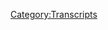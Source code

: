 {{DEFAULTSORT:
    #_TRANSCRIPT_0689:May 26, 2022
}}{{Transcript
    | title         = [[689: May 26, 2022]]
    | caption       = [https://knowledgefight.libsyn.com/689-may-26-2022 Listen to this episode on Libsyn]
    | episodeNumber = [[689: May 26, 2022|689]]
    | length        = 01:29:22
}}

{{MessageBox
    | header     = Warning: Bot Generated Content
    | text       = This transcript was automatically generated by transcription software and likely contains many mistakes and misattributions. Please check the audio for definitive quotes, attribution, and context.
    | image      = N3yvass4myg91.webp
    | imagewidth = 50px
    | id         = warning
}}

{{TranscriptBlock
    | name      = Unknown Speaker
    | timestamp = 00:00:00.000
    | text      = N-N-N-N-N-N-Knowledge Fight
}}

{{TranscriptBlock
    | name      = Unknown Speaker
    | timestamp = 00:00:12.960
    | text      = Dan and Jordan, I am sweating.
}}

{{TranscriptBlock
    | name      = Unknown Speaker
    | timestamp = 00:00:19.600
    | text      = Knowledgefight.com, it's time to pray.
}}

{{TranscriptBlock
    | name      = Unknown Speaker
    | timestamp = 00:00:21.440
    | text      = I have great respect for Knowledgefight.
}}

{{TranscriptBlock
    | name      = Unknown Speaker
    | timestamp = 00:00:25.199
    | text      = I'm sick of them posing as if they're the good guys, saying we are the bad guys.
}}

{{TranscriptBlock
    | name      = Unknown Speaker
    | timestamp = 00:00:29.359
    | text      = N-N-N-N-Knowledge Fight Dan and Jordan, Knowledgefight.
}}

{{TranscriptBlock
    | name      = Unknown Speaker
    | timestamp = 00:00:32.159
    | text      = Riddler, Riddler, Riddler Need money, Need money, Riddler, Riddler, Riddler
}}

{{TranscriptBlock
    | name      = Unknown Speaker
    | timestamp = 00:00:39.359
    | text      = Andy and Kansas, Andy and Kansas Stop it, Andy and Kansas, Andy and Kansas
}}

{{TranscriptBlock
    | name      = Unknown Speaker
    | timestamp = 00:00:45.359
    | text      = It's time to pray.
}}

{{TranscriptBlock
    | name      = Unknown Speaker
    | timestamp = 00:00:47.359
    | text      = Andy and Kansas, you're on the air, thanks for holding.
}}

{{TranscriptBlock
    | name      = Unknown Speaker
    | timestamp = 00:00:49.359
    | text      = Hello Alex, I'm a first time caller, I'm a huge fan.
}}

{{TranscriptBlock
    | name      = Unknown Speaker
    | timestamp = 00:00:51.359
    | text      = I love your work.
}}

{{TranscriptBlock
    | name      = Unknown Speaker
    | timestamp = 00:00:53.359
    | text      = Knowledgefight.com, knowledgefight.com
}}

{{TranscriptBlock
    | name      = Unknown Speaker
    | timestamp = 00:00:57.359
    | text      = I love you.
}}

{{TranscriptBlock
    | name      = Unknown Speaker
    | timestamp = 00:00:59.359
    | text      = Hey everybody, welcome back to Knowledgefight, I'm Dan.
}}

{{TranscriptBlock
    | name      = Unknown Speaker
    | timestamp = 00:01:01.359
    | text      = I'm Jordan. We're couple dudes, like to sit around, worship at the altar of Selene, and talk a little bit about Alex Jones.
}}

{{TranscriptBlock
    | name      = Unknown Speaker
    | timestamp = 00:01:07.359
    | text      = Oh indeed we are, Dan. Jordan.
}}

{{TranscriptBlock
    | name      = Unknown Speaker
    | timestamp = 00:01:09.359
    | text      = Dan! Jordan. Quick question for you. What's up?
}}

{{TranscriptBlock
    | name      = Unknown Speaker
    | timestamp = 00:01:11.359
    | text      = What's your bright spot today? My bright spot today is that the dreamy, creamy summer keeps on rolling.
}}

{{TranscriptBlock
    | name      = Unknown Speaker
    | timestamp = 00:01:15.359
    | text      = Although I don't know if it would roll, it would sort of...
}}

{{TranscriptBlock
    | name      = Unknown Speaker
    | timestamp = 00:01:19.359
    | text      = It would splat. It's splattin' along.
}}

{{TranscriptBlock
    | name      = Unknown Speaker
    | timestamp = 00:01:21.359
    | text      = Yeah, it's splat all over the sidewalk.
}}

{{TranscriptBlock
    | name      = Unknown Speaker
    | timestamp = 00:01:23.359
    | text      = Right. Today.
}}

{{TranscriptBlock
    | name      = Unknown Speaker
    | timestamp = 00:01:25.359
    | text      = It is melting downhill.
}}

{{TranscriptBlock
    | name      = Unknown Speaker
    | timestamp = 00:01:27.359
    | text      = Or something.
}}

{{TranscriptBlock
    | name      = Unknown Speaker
    | timestamp = 00:01:29.359
    | text      = But today I'd like to give a shout out to something that I have enjoyed.
}}

{{TranscriptBlock
    | name      = Unknown Speaker
    | timestamp = 00:01:33.359
    | text      = And so this is a tip of the cream to ya.
}}

{{TranscriptBlock
    | name      = Unknown Speaker
    | timestamp = 00:01:37.359
    | text      = No, no, no, disqualified.
}}

{{TranscriptBlock
    | name      = Unknown Speaker
    | timestamp = 00:01:39.359
    | text      = Churn of the cream.
}}

{{TranscriptBlock
    | name      = Unknown Speaker
    | timestamp = 00:01:41.359
    | text      = Churn of the cream counts.
}}

{{TranscriptBlock
    | name      = Unknown Speaker
    | timestamp = 00:01:43.359
    | text      = Cool house, H-A-U-S.
}}

{{TranscriptBlock
    | name      = Unknown Speaker
    | timestamp = 00:01:45.359
    | text      = Cool house.
}}

{{TranscriptBlock
    | name      = Unknown Speaker
    | timestamp = 00:01:47.359
    | text      = Got a street churro flavored ice cream.
}}

{{TranscriptBlock
    | name      = Unknown Speaker
    | timestamp = 00:01:49.359
    | text      = Interesting.
}}

{{TranscriptBlock
    | name      = Unknown Speaker
    | timestamp = 00:01:51.359
    | text      = They have a cone, it's pretty nice.
}}

{{TranscriptBlock
    | name      = Unknown Speaker
    | timestamp = 00:01:53.359
    | text      = Yeah, yeah. I enjoy it.
}}

{{TranscriptBlock
    | name      = Unknown Speaker
    | timestamp = 00:01:55.359
    | text      = I don't think it's great. Well, I don't know.
}}

{{TranscriptBlock
    | name      = Unknown Speaker
    | timestamp = 00:01:57.359
    | text      = I mean, what are you gonna do? Maybe it's good, maybe it's not.
}}

{{TranscriptBlock
    | name      = Unknown Speaker
    | timestamp = 00:01:59.359
    | text      = I don't know, but I enjoy it.
}}

{{TranscriptBlock
    | name      = Unknown Speaker
    | timestamp = 00:02:01.359
    | text      = Nice little bit of chocolate and cinnamon situation going on.
}}

{{TranscriptBlock
    | name      = Unknown Speaker
    | timestamp = 00:02:03.359
    | text      = Great. I'll tell you that.
}}

{{TranscriptBlock
    | name      = Unknown Speaker
    | timestamp = 00:02:05.359
    | text      = If you like that, Jenny's Cinnamon Roll.
}}

{{TranscriptBlock
    | name      = Unknown Speaker
    | timestamp = 00:02:07.359
    | text      = Ooh, I can see that.
}}

{{TranscriptBlock
    | name      = Unknown Speaker
    | timestamp = 00:02:09.360
    | text      = Ooh, that's the shit. I can see that.
}}

{{TranscriptBlock
    | name      = Unknown Speaker
    | timestamp = 00:02:11.360
    | text      = Also, everyone stop sending me pictures of the Grey Boupon ice cream.
}}

{{TranscriptBlock
    | name      = Unknown Speaker
    | timestamp = 00:02:13.360
    | text      = Yeah, we've got the mustards.
}}

{{TranscriptBlock
    | name      = Unknown Speaker
    | timestamp = 00:02:17.360
    | text      = I can tell you this, I don't know if that's real or not.
}}

{{TranscriptBlock
    | name      = Unknown Speaker
    | timestamp = 00:02:19.360
    | text      = I don't care. I will not be eating it.
}}

{{TranscriptBlock
    | name      = Unknown Speaker
    | timestamp = 00:02:21.360
    | text      = Well, maybe I would.
}}

{{TranscriptBlock
    | name      = Unknown Speaker
    | timestamp = 00:02:23.360
    | text      = That's gonna be at the end of the Dreamy Creamy Summer.
}}

{{TranscriptBlock
    | name      = Unknown Speaker
    | timestamp = 00:02:25.360
    | text      = That's gonna be like the demarcation.
}}

{{TranscriptBlock
    | name      = Unknown Speaker
    | timestamp = 00:02:27.360
    | text      = That's like the end of the 70s, you know.
}}

{{TranscriptBlock
    | name      = Unknown Speaker
    | timestamp = 00:02:29.360
    | text      = You'll know whenever everybody has gone to shit.
}}

{{TranscriptBlock
    | name      = Unknown Speaker
    | timestamp = 00:02:31.360
    | text      = That's the way you do it.
}}

{{TranscriptBlock
    | name      = Unknown Speaker
    | timestamp = 00:02:33.360
    | text      = We could, well, I mean,
}}

{{TranscriptBlock
    | name      = Unknown Speaker
    | timestamp = 00:02:35.360
    | text      = the Dreamy Creamy Summer does go till September 11th.
}}

{{TranscriptBlock
    | name      = Unknown Speaker
    | timestamp = 00:02:37.360
    | text      = That's true.
}}

{{TranscriptBlock
    | name      = Unknown Speaker
    | timestamp = 00:02:39.360
    | text      = It wouldn't make sense if we end with a mustard ice cream.
}}

{{TranscriptBlock
    | name      = Unknown Speaker
    | timestamp = 00:02:41.360
    | text      = That is true, that is true.
}}

{{TranscriptBlock
    | name      = Unknown Speaker
    | timestamp = 00:02:43.360
    | text      = It's very disrespectful.
}}

{{TranscriptBlock
    | name      = Unknown Speaker
    | timestamp = 00:02:45.360
    | text      = Never forget.
}}

{{TranscriptBlock
    | name      = Unknown Speaker
    | timestamp = 00:02:47.360
    | text      = What's your bright spot?
}}

{{TranscriptBlock
    | name      = Unknown Speaker
    | timestamp = 00:02:49.360
    | text      = You would think, today being today,
}}

{{TranscriptBlock
    | name      = Unknown Speaker
    | timestamp = 00:02:51.360
    | text      = that Rafa winning his 14th French Open
}}

{{TranscriptBlock
    | name      = Unknown Speaker
    | timestamp = 00:02:53.360
    | text      = would be my bright spot.
}}

{{TranscriptBlock
    | name      = Unknown Speaker
    | timestamp = 00:02:55.360
    | text      = I thought that happened already.
}}

{{TranscriptBlock
    | name      = Unknown Speaker
    | timestamp = 00:02:57.360
    | text      = No, no, no, no. He defeated Djokovic in the quarterfinals.
}}

{{TranscriptBlock
    | name      = Unknown Speaker
    | timestamp = 00:02:59.360
    | text      = Oh, oh, sorry, sorry.
}}

{{TranscriptBlock
    | name      = Unknown Speaker
    | timestamp = 00:03:01.360
    | text      = You see, that's why it's not my bright spot.
}}

{{TranscriptBlock
    | name      = Unknown Speaker
    | timestamp = 00:03:03.360
    | text      = Because defeating Djokovic was winning the French Open.
}}

{{TranscriptBlock
    | name      = Unknown Speaker
    | timestamp = 00:03:05.360
    | text      = What he did to a, let's call him a man,
}}

{{TranscriptBlock
    | name      = Unknown Speaker
    | timestamp = 00:03:07.360
    | text      = but what he left with today
}}

{{TranscriptBlock
    | name      = Unknown Speaker
    | timestamp = 00:03:09.360
    | text      = would make him suggest that he was not.
}}

{{TranscriptBlock
    | name      = Unknown Speaker
    | timestamp = 00:03:11.360
    | text      = Rafa murdered this man.
}}

{{TranscriptBlock
    | name      = Unknown Speaker
    | timestamp = 00:03:13.360
    | text      = The young guy who was a hot shot
}}

{{TranscriptBlock
    | name      = Unknown Speaker
    | timestamp = 00:03:15.360
    | text      = that you were into.
}}

{{TranscriptBlock
    | name      = Unknown Speaker
    | timestamp = 00:03:17.360
    | text      = No, no, no, different guy.
}}

{{TranscriptBlock
    | name      = Unknown Speaker
    | timestamp = 00:03:19.360
    | text      = No, no, no.
}}

{{TranscriptBlock
    | name      = Unknown Speaker
    | timestamp = 00:03:21.360
    | text      = Not important. This is a different guy.
}}

{{TranscriptBlock
    | name      = Unknown Speaker
    | timestamp = 00:03:23.360
    | text      = He's good.
}}

{{TranscriptBlock
    | name      = Unknown Speaker
    | timestamp = 00:03:25.360
    | text      = Made it all the way to the final of the French Open.
}}

{{TranscriptBlock
    | name      = Unknown Speaker
    | timestamp = 00:03:27.360
    | text      = Gotta be good to do that.
}}

{{TranscriptBlock
    | name      = Unknown Speaker
    | timestamp = 00:03:29.360
    | text      = And then Rafa committed what could be described
}}

{{TranscriptBlock
    | name      = Unknown Speaker
    | timestamp = 00:03:31.360
    | text      = as vehicular manslaughter, because he hit him with a truck.
}}

{{TranscriptBlock
    | name      = Unknown Speaker
    | timestamp = 00:03:33.360
    | text      = Dude only won six games
}}

{{TranscriptBlock
    | name      = Unknown Speaker
    | timestamp = 00:03:35.360
    | text      = in three sets.
}}

{{TranscriptBlock
    | name      = Unknown Speaker
    | timestamp = 00:03:37.360
    | text      = 6-3, 6-3, 6-0.
}}

{{TranscriptBlock
    | name      = Unknown Speaker
    | timestamp = 00:03:39.360
    | text      = Wow.
}}

{{TranscriptBlock
    | name      = Unknown Speaker
    | timestamp = 00:03:41.360
    | text      = But that's not my bright spot, Dan.
}}

{{TranscriptBlock
    | name      = Unknown Speaker
    | timestamp = 00:03:43.360
    | text      = I don't know how to assess that as a tennis score,
}}

{{TranscriptBlock
    | name      = Unknown Speaker
    | timestamp = 00:03:45.360
    | text      = but it doesn't sound good.
}}

{{TranscriptBlock
    | name      = Unknown Speaker
    | timestamp = 00:03:47.360
    | text      = It's not good. It's real bad.
}}

{{TranscriptBlock
    | name      = Unknown Speaker
    | timestamp = 00:03:49.360
    | text      = My bright spot is, last night my partner and I
}}

{{TranscriptBlock
    | name      = Unknown Speaker
    | timestamp = 00:03:51.360
    | text      = went to see Sigur Rós in concert.
}}

{{TranscriptBlock
    | name      = Unknown Speaker
    | timestamp = 00:03:53.360
    | text      = First time in 15 years
}}

{{TranscriptBlock
    | name      = Unknown Speaker
    | timestamp = 00:03:55.360
    | text      = they are absolutely as good as they were.
}}

{{TranscriptBlock
    | name      = Unknown Speaker
    | timestamp = 00:03:57.360
    | text      = I'm sorry I couldn't join you.
}}

{{TranscriptBlock
    | name      = Unknown Speaker
    | timestamp = 00:03:59.360
    | text      = I was busy working on this episode
}}

{{TranscriptBlock
    | name      = Unknown Speaker
    | timestamp = 00:04:01.360
    | text      = and then my computer crashed and I lost everything I did.
}}

{{TranscriptBlock
    | name      = Unknown Speaker
    | timestamp = 00:04:03.360
    | text      = You had to do it all over again.
}}

{{TranscriptBlock
    | name      = Unknown Speaker
    | timestamp = 00:04:05.360
    | text      = So you maybe should have just gone with it.
}}

{{TranscriptBlock
    | name      = Unknown Speaker
    | timestamp = 00:04:07.360
    | text      = In hindsight, it would have been about equal
}}

{{TranscriptBlock
    | name      = Unknown Speaker
    | timestamp = 00:04:09.360
    | text      = if I had. It would have been about the same.
}}

{{TranscriptBlock
    | name      = Unknown Speaker
    | timestamp = 00:04:11.360
    | text      = Except you would have gotten to see Sigur Rós.
}}

{{TranscriptBlock
    | name      = Unknown Speaker
    | timestamp = 00:04:13.360
    | text      = That's true.
}}

{{TranscriptBlock
    | name      = Unknown Speaker
    | timestamp = 00:04:15.360
    | text      = Well, it was a good time.
}}

{{TranscriptBlock
    | name      = Unknown Speaker
    | timestamp = 00:04:17.360
    | text      = You can't describe a Sigur Rós concert.
}}

{{TranscriptBlock
    | name      = Unknown Speaker
    | timestamp = 00:04:19.360
    | text      = My partner,
}}

{{TranscriptBlock
    | name      = Unknown Speaker
    | timestamp = 00:04:21.360
    | text      = she is not an interested fan of Sigur Rós
}}

{{TranscriptBlock
    | name      = Unknown Speaker
    | timestamp = 00:04:23.360
    | text      = by any stretch of the imagination.
}}

{{TranscriptBlock
    | name      = Unknown Speaker
    | timestamp = 00:04:25.360
    | text      = But when you see them live,
}}

{{TranscriptBlock
    | name      = Unknown Speaker
    | timestamp = 00:04:27.360
    | text      = it's not just that.
}}

{{TranscriptBlock
    | name      = Unknown Speaker
    | timestamp = 00:04:29.360
    | text      = It's an experience.
}}

{{TranscriptBlock
    | name      = Unknown Speaker
    | timestamp = 00:04:31.360
    | text      = No, it's more like an art installation.
}}

{{TranscriptBlock
    | name      = Unknown Speaker
    | timestamp = 00:04:33.360
    | text      = It's a full-on thing.
}}

{{TranscriptBlock
    | name      = Unknown Speaker
    | timestamp = 00:04:35.360
    | text      = And it's amazing. And she loved it.
}}

{{TranscriptBlock
    | name      = Unknown Speaker
    | timestamp = 00:04:37.360
    | text      = Great. It was great.
}}

{{TranscriptBlock
    | name      = Unknown Speaker
    | timestamp = 00:04:39.360
    | text      = So, Jordan, what is not an art installation
}}

{{TranscriptBlock
    | name      = Unknown Speaker
    | timestamp = 00:04:41.360
    | text      = for this episode today?
}}

{{TranscriptBlock
    | name      = Unknown Speaker
    | timestamp = 00:04:43.360
    | text      = We are continuing our path through
}}

{{TranscriptBlock
    | name      = Unknown Speaker
    | timestamp = 00:04:45.360
    | text      = Alex Jones' coverage
}}

{{TranscriptBlock
    | name      = Unknown Speaker
    | timestamp = 00:04:47.360
    | text      = after the Uvalde shooting and
}}

{{TranscriptBlock
    | name      = Unknown Speaker
    | timestamp = 00:04:49.360
    | text      = the subsequent
}}

{{TranscriptBlock
    | name      = Unknown Speaker
    | timestamp = 00:04:51.360
    | text      = corrections of
}}

{{TranscriptBlock
    | name      = Unknown Speaker
    | timestamp = 00:04:53.360
    | text      = misstatements made by public officials
}}

{{TranscriptBlock
    | name      = Unknown Speaker
    | timestamp = 00:04:55.360
    | text      = in Texas.
}}

{{TranscriptBlock
    | name      = Unknown Speaker
    | timestamp = 00:04:57.360
    | text      = And today marks when
}}

{{TranscriptBlock
    | name      = Unknown Speaker
    | timestamp = 00:04:59.360
    | text      = some of the stuff was starting to get
}}

{{TranscriptBlock
    | name      = Unknown Speaker
    | timestamp = 00:05:01.360
    | text      = a little bit murkier.
}}

{{TranscriptBlock
    | name      = Unknown Speaker
    | timestamp = 00:05:03.360
    | text      = And some of the initial reports
}}

{{TranscriptBlock
    | name      = Unknown Speaker
    | timestamp = 00:05:05.360
    | text      = were very clearly like,
}}

{{TranscriptBlock
    | name      = Unknown Speaker
    | timestamp = 00:05:07.360
    | text      = we got some of this shit all wrong.
}}

{{TranscriptBlock
    | name      = Unknown Speaker
    | timestamp = 00:05:09.360
    | text      = I mean, the weirdest part about living
}}

{{TranscriptBlock
    | name      = Unknown Speaker
    | timestamp = 00:05:11.360
    | text      = in the future now is that we know
}}

{{TranscriptBlock
    | name      = Unknown Speaker
    | timestamp = 00:05:13.360
    | text      = what we're going to listen to,
}}

{{TranscriptBlock
    | name      = Unknown Speaker
    | timestamp = 00:05:15.360
    | text      = the corrections themselves are lies.
}}

{{TranscriptBlock
    | name      = Unknown Speaker
    | timestamp = 00:05:17.360
    | text      = Sure. So it's like,
}}

{{TranscriptBlock
    | name      = Unknown Speaker
    | timestamp = 00:05:19.360
    | text      = we're going to hear them correct their own lies
}}

{{TranscriptBlock
    | name      = Unknown Speaker
    | timestamp = 00:05:21.360
    | text      = with new lies, and we're going to be like, this is what's
}}

{{TranscriptBlock
    | name      = Unknown Speaker
    | timestamp = 00:05:23.360
    | text      = supposed to be happening today. I get that.
}}

{{TranscriptBlock
    | name      = Unknown Speaker
    | timestamp = 00:05:25.360
    | text      = And, simultaneously,
}}

{{TranscriptBlock
    | name      = Unknown Speaker
    | timestamp = 00:05:27.360
    | text      = we don't really
}}

{{TranscriptBlock
    | name      = Unknown Speaker
    | timestamp = 00:05:29.360
    | text      = know, even as we sit here
}}

{{TranscriptBlock
    | name      = Unknown Speaker
    | timestamp = 00:05:31.360
    | text      = today, a hundred percent
}}

{{TranscriptBlock
    | name      = Unknown Speaker
    | timestamp = 00:05:33.360
    | text      = of what you would really need to know in order
}}

{{TranscriptBlock
    | name      = Unknown Speaker
    | timestamp = 00:05:35.360
    | text      = to fully
}}

{{TranscriptBlock
    | name      = Unknown Speaker
    | timestamp = 00:05:37.360
    | text      = address some of Alex's
}}

{{TranscriptBlock
    | name      = Unknown Speaker
    | timestamp = 00:05:39.360
    | text      = claims of this whole thing.
}}

{{TranscriptBlock
    | name      = Unknown Speaker
    | timestamp = 00:05:41.360
    | text      = We can deal with it as it
}}

{{TranscriptBlock
    | name      = Unknown Speaker
    | timestamp = 00:05:43.360
    | text      = appears, and we can
}}

{{TranscriptBlock
    | name      = Unknown Speaker
    | timestamp = 00:05:45.360
    | text      = definitely see trends and behaviors.
}}

{{TranscriptBlock
    | name      = Unknown Speaker
    | timestamp = 00:05:47.360
    | text      = Yeah. And so,
}}

{{TranscriptBlock
    | name      = Unknown Speaker
    | timestamp = 00:05:49.360
    | text      = while perhaps some of the fact
}}

{{TranscriptBlock
    | name      = Unknown Speaker
    | timestamp = 00:05:51.360
    | text      = checking aspect of it might be a little bit,
}}

{{TranscriptBlock
    | name      = Unknown Speaker
    | timestamp = 00:05:53.360
    | text      = we may have to leave that for posterity
}}

{{TranscriptBlock
    | name      = Unknown Speaker
    | timestamp = 00:05:55.360
    | text      = to some extent.
}}

{{TranscriptBlock
    | name      = Unknown Speaker
    | timestamp = 00:05:57.360
    | text      = But, yeah,
}}

{{TranscriptBlock
    | name      = Unknown Speaker
    | timestamp = 00:05:59.360
    | text      = this episode's pretty interesting,
}}

{{TranscriptBlock
    | name      = Unknown Speaker
    | timestamp = 00:06:01.360
    | text      = I would say. I think there are some
}}

{{TranscriptBlock
    | name      = Unknown Speaker
    | timestamp = 00:06:03.360
    | text      = very
}}

{{TranscriptBlock
    | name      = Unknown Speaker
    | timestamp = 00:06:05.360
    | text      = out of character moves
}}

{{TranscriptBlock
    | name      = Unknown Speaker
    | timestamp = 00:06:07.360
    | text      = that he makes that
}}

{{TranscriptBlock
    | name      = Unknown Speaker
    | timestamp = 00:06:09.360
    | text      = I'm still not
}}

{{TranscriptBlock
    | name      = Unknown Speaker
    | timestamp = 00:06:11.360
    | text      = quite sure what I think about.
}}

{{TranscriptBlock
    | name      = Unknown Speaker
    | timestamp = 00:06:13.360
    | text      = I might need your help to
}}

{{TranscriptBlock
    | name      = Unknown Speaker
    | timestamp = 00:06:15.360
    | text      = talk through a little.
}}

{{TranscriptBlock
    | name      = Unknown Speaker
    | timestamp = 00:06:17.360
    | text      = But before we get to that, let's take a little moment, Jordan,
}}

{{TranscriptBlock
    | name      = Unknown Speaker
    | timestamp = 00:06:19.360
    | text      = to say hello to some new wonks. Oh, that's a great idea!
}}

{{TranscriptBlock
    | name      = Unknown Speaker
    | timestamp = 00:06:21.360
    | text      = So first, Jane the Naya
}}

{{TranscriptBlock
    | name      = Unknown Speaker
    | timestamp = 00:06:23.360
    | text      = here, asking all the listeners to play
}}

{{TranscriptBlock
    | name      = Unknown Speaker
    | timestamp = 00:06:25.360
    | text      = We Know the Devil. It's a great game on
}}

{{TranscriptBlock
    | name      = Unknown Speaker
    | timestamp = 00:06:27.360
    | text      = Switch and Steam, and Alex would hate
}}

{{TranscriptBlock
    | name      = Unknown Speaker
    | timestamp = 00:06:29.360
    | text      = it. Thank you so much, Jordan. I'm a policy wonk.
}}

{{TranscriptBlock
    | name      = Unknown Speaker
    | timestamp = 00:06:31.360
    | text      = I'm a policy wonk! Thank you very much!
}}

{{TranscriptBlock
    | name      = Unknown Speaker
    | timestamp = 00:06:33.360
    | text      = Thank you! Next, Alex Jones, the lazy
}}

{{TranscriptBlock
    | name      = Unknown Speaker
    | timestamp = 00:06:35.360
    | text      = man's Kwazotz
}}

{{TranscriptBlock
    | name      = Unknown Speaker
    | timestamp = 00:06:37.360
    | text      = Haderach. Kwazotz Haderach.
}}

{{TranscriptBlock
    | name      = Unknown Speaker
    | timestamp = 00:06:39.360
    | text      = I'm sure it's a Dune reference for all you dorks.
}}

{{TranscriptBlock
    | name      = Unknown Speaker
    | timestamp = 00:06:41.360
    | text      = It is a Dune reference. Anyway, you are now a policy wonk.
}}

{{TranscriptBlock
    | name      = Unknown Speaker
    | timestamp = 00:06:43.360
    | text      = I'm a policy wonk.
}}

{{TranscriptBlock
    | name      = Unknown Speaker
    | timestamp = 00:06:45.360
    | text      = Thank you very much! Next, Aiden downtown
}}

{{TranscriptBlock
    | name      = Unknown Speaker
    | timestamp = 00:06:47.360
    | text      = Austin didn't get mugged. Thank you so much,
}}

{{TranscriptBlock
    | name      = Unknown Speaker
    | timestamp = 00:06:49.360
    | text      = you are now a policy wonk. I'm a policy wonk.
}}

{{TranscriptBlock
    | name      = Unknown Speaker
    | timestamp = 00:06:51.360
    | text      = Thank you very much! Thank you! Next,
}}

{{TranscriptBlock
    | name      = Unknown Speaker
    | timestamp = 00:06:53.360
    | text      = the Shookster. Thank you so much, you are now a policy wonk.
}}

{{TranscriptBlock
    | name      = Unknown Speaker
    | timestamp = 00:06:55.360
    | text      = I'm a policy wonk. Thank you very
}}

{{TranscriptBlock
    | name      = Unknown Speaker
    | timestamp = 00:06:57.360
    | text      = much! Thank you! And I don't know
}}

{{TranscriptBlock
    | name      = Unknown Speaker
    | timestamp = 00:06:59.360
    | text      = who Andy from Kansas is, and at this point, I'm too
}}

{{TranscriptBlock
    | name      = Unknown Speaker
    | timestamp = 00:07:01.360
    | text      = afraid to ask. Thank you so much, you are now a policy wonk.
}}

{{TranscriptBlock
    | name      = Unknown Speaker
    | timestamp = 00:07:03.360
    | text      = I'm a policy wonk.
}}

{{TranscriptBlock
    | name      = Unknown Speaker
    | timestamp = 00:07:05.360
    | text      = Thank you very much! Now, Jordan, we got a couple of
}}

{{TranscriptBlock
    | name      = Unknown Speaker
    | timestamp = 00:07:07.360
    | text      = technocrats in the mix. Oh, shit!
}}

{{TranscriptBlock
    | name      = Unknown Speaker
    | timestamp = 00:07:09.360
    | text      = Coincidentally, there were requests to play
}}

{{TranscriptBlock
    | name      = Unknown Speaker
    | timestamp = 00:07:11.360
    | text      = the old technocrat drop. Ooh.
}}

{{TranscriptBlock
    | name      = Unknown Speaker
    | timestamp = 00:07:13.360
    | text      = Now, there are more than
}}

{{TranscriptBlock
    | name      = Unknown Speaker
    | timestamp = 00:07:15.360
    | text      = two. I was gonna say which old technocrat
}}

{{TranscriptBlock
    | name      = Unknown Speaker
    | timestamp = 00:07:17.360
    | text      = drop? Right. So, I don't know. I've got one
}}

{{TranscriptBlock
    | name      = Unknown Speaker
    | timestamp = 00:07:19.360
    | text      = and I hope it's the right one. Am I gonna have to say
}}

{{TranscriptBlock
    | name      = Unknown Speaker
    | timestamp = 00:07:21.360
    | text      = Caribbean black accent again? I'm not sure.
}}

{{TranscriptBlock
    | name      = Unknown Speaker
    | timestamp = 00:07:23.360
    | text      = We'll find out. I don't remember which one is which.
}}

{{TranscriptBlock
    | name      = Unknown Speaker
    | timestamp = 00:07:25.360
    | text      = I don't remember which one I did. So, anyway, thank you
}}

{{TranscriptBlock
    | name      = Unknown Speaker
    | timestamp = 00:07:27.360
    | text      = so much to Bin Listening Since 2017
}}

{{TranscriptBlock
    | name      = Unknown Speaker
    | timestamp = 00:07:29.360
    | text      = and I'm so damn proud of you guys. You are now
}}

{{TranscriptBlock
    | name      = Unknown Speaker
    | timestamp = 00:07:31.360
    | text      = a technocrat. And Kevin,
}}

{{TranscriptBlock
    | name      = Unknown Speaker
    | timestamp = 00:07:33.360
    | text      = thank you so much. You are now a technocrat.
}}

{{TranscriptBlock
    | name      = Unknown Speaker
    | timestamp = 00:07:35.360
    | text      = I'm a policy wonk.
}}

{{TranscriptBlock
    | name      = Unknown Speaker
    | timestamp = 00:07:37.360
    | text      = Four stars. Go home to your mother and tell her you're
}}

{{TranscriptBlock
    | name      = Unknown Speaker
    | timestamp = 00:07:39.360
    | text      = brilliant. Someone, someone, sodomite
}}

{{TranscriptBlock
    | name      = Unknown Speaker
    | timestamp = 00:07:41.360
    | text      = sent me a bucket of poop. Daddy Shark.
}}

{{TranscriptBlock
    | name      = Unknown Speaker
    | timestamp = 00:07:43.360
    | text      = Bop, bop, bop, bop, bop, bop. Jar Jar
}}

{{TranscriptBlock
    | name      = Unknown Speaker
    | timestamp = 00:07:45.360
    | text      = Binx has a Caribbean
}}

{{TranscriptBlock
    | name      = Unknown Speaker
    | timestamp = 00:07:47.360
    | text      = black accent. He's a
}}

{{TranscriptBlock
    | name      = Unknown Speaker
    | timestamp = 00:07:49.360
    | text      = loser, little, little
}}

{{TranscriptBlock
    | name      = Unknown Speaker
    | timestamp = 00:07:51.360
    | text      = titty baby. I don't wanna hate black
}}

{{TranscriptBlock
    | name      = Unknown Speaker
    | timestamp = 00:07:53.360
    | text      = people. I renounce Jesus Christ.
}}

{{TranscriptBlock
    | name      = Unknown Speaker
    | timestamp = 00:07:55.360
    | text      = That was a pretty, that was a pretty good drop.
}}

{{TranscriptBlock
    | name      = Unknown Speaker
    | timestamp = 00:07:57.360
    | text      = I don't know.
}}

{{TranscriptBlock
    | name      = Unknown Speaker
    | timestamp = 00:07:59.360
    | text      = Whoever made that one had a good
}}

{{TranscriptBlock
    | name      = Unknown Speaker
    | timestamp = 00:08:01.360
    | text      = he had some good instincts. We should
}}

{{TranscriptBlock
    | name      = Unknown Speaker
    | timestamp = 00:08:03.360
    | text      = give that dude a show. Wow.
}}

{{TranscriptBlock
    | name      = Unknown Speaker
    | timestamp = 00:08:05.360
    | text      = Forgot about some of those
}}

{{TranscriptBlock
    | name      = Unknown Speaker
    | timestamp = 00:08:07.360
    | text      = some of those comments.
}}

{{TranscriptBlock
    | name      = Unknown Speaker
    | timestamp = 00:08:09.360
    | text      = Yeah.
}}

{{TranscriptBlock
    | name      = Unknown Speaker
    | timestamp = 00:08:11.360
    | text      = So, Jordan, today, like I said, we're going
}}

{{TranscriptBlock
    | name      = Unknown Speaker
    | timestamp = 00:08:13.360
    | text      = over May 26th, 2022.
}}

{{TranscriptBlock
    | name      = Unknown Speaker
    | timestamp = 00:08:15.360
    | text      = And, actually, when the show
}}

{{TranscriptBlock
    | name      = Unknown Speaker
    | timestamp = 00:08:17.360
    | text      = opens, somebody is missing
}}

{{TranscriptBlock
    | name      = Unknown Speaker
    | timestamp = 00:08:19.360
    | text      = in action.
}}

{{TranscriptBlock
    | name      = Unknown Speaker
    | timestamp = 00:08:21.360
    | text      = Good morning, ladies and gentlemen. Welcome
}}

{{TranscriptBlock
    | name      = Unknown Speaker
    | timestamp = 00:08:23.360
    | text      = to the Alex Jones Show. I'm Harrison
}}

{{TranscriptBlock
    | name      = Unknown Speaker
    | timestamp = 00:08:25.360
    | text      = Smith, sitting in momentarily
}}

{{TranscriptBlock
    | name      = Unknown Speaker
    | timestamp = 00:08:27.360
    | text      = for Alex Jones. He had a
}}

{{TranscriptBlock
    | name      = Unknown Speaker
    | timestamp = 00:08:29.360
    | text      = family engagement
}}

{{TranscriptBlock
    | name      = Unknown Speaker
    | timestamp = 00:08:31.360
    | text      = that he's
}}

{{TranscriptBlock
    | name      = Unknown Speaker
    | timestamp = 00:08:33.360
    | text      = doing right now. So, he'll be in
}}

{{TranscriptBlock
    | name      = Unknown Speaker
    | timestamp = 00:08:35.360
    | text      = within the hour, the bottom of the hour,
}}

{{TranscriptBlock
    | name      = Unknown Speaker
    | timestamp = 00:08:37.360
    | text      = maybe 30 or 45 minutes. But, I'm just gonna
}}

{{TranscriptBlock
    | name      = Unknown Speaker
    | timestamp = 00:08:39.360
    | text      = cover some of the news here in the meantime.
}}

{{TranscriptBlock
    | name      = Unknown Speaker
    | timestamp = 00:08:41.360
    | text      = But, he is on his way. So, as
}}

{{TranscriptBlock
    | name      = Unknown Speaker
    | timestamp = 00:08:43.360
    | text      = it turns out, Alex shows up
}}

{{TranscriptBlock
    | name      = Unknown Speaker
    | timestamp = 00:08:45.360
    | text      = 47 minutes into the show.
}}

{{TranscriptBlock
    | name      = Unknown Speaker
    | timestamp = 00:08:47.360
    | text      = Well, that's not great. I believe
}}

{{TranscriptBlock
    | name      = Unknown Speaker
    | timestamp = 00:08:49.360
    | text      = as he explains it, it was his
}}

{{TranscriptBlock
    | name      = Unknown Speaker
    | timestamp = 00:08:51.360
    | text      = youngest child's graduation from
}}

{{TranscriptBlock
    | name      = Unknown Speaker
    | timestamp = 00:08:53.360
    | text      = kindergarten or something.
}}

{{TranscriptBlock
    | name      = Unknown Speaker
    | timestamp = 00:08:55.360
    | text      = And, I'm definitely willing to
}}

{{TranscriptBlock
    | name      = Unknown Speaker
    | timestamp = 00:08:57.360
    | text      = believe that. That's a worthy
}}

{{TranscriptBlock
    | name      = Unknown Speaker
    | timestamp = 00:08:59.360
    | text      = cause to take off work. I support
}}

{{TranscriptBlock
    | name      = Unknown Speaker
    | timestamp = 00:09:01.360
    | text      = that. Yeah. No
}}

{{TranscriptBlock
    | name      = Unknown Speaker
    | timestamp = 00:09:03.360
    | text      = shade or anything, except
}}

{{TranscriptBlock
    | name      = Unknown Speaker
    | timestamp = 00:09:05.360
    | text      = for that it was Harrison that said it.
}}

{{TranscriptBlock
    | name      = Unknown Speaker
    | timestamp = 00:09:07.360
    | text      = That's not great. I think if I were an InfoWars
}}

{{TranscriptBlock
    | name      = Unknown Speaker
    | timestamp = 00:09:09.360
    | text      = listener, the saddest words in the
}}

{{TranscriptBlock
    | name      = Unknown Speaker
    | timestamp = 00:09:11.360
    | text      = world would be, welcome to the Alex
}}

{{TranscriptBlock
    | name      = Unknown Speaker
    | timestamp = 00:09:13.360
    | text      = Jones Show. I'm Harrison Smith.
}}

{{TranscriptBlock
    | name      = Unknown Speaker
    | timestamp = 00:09:15.360
    | text      = It's underwhelming, for sure.
}}

{{TranscriptBlock
    | name      = Unknown Speaker
    | timestamp = 00:09:17.360
    | text      = It's not what you're looking for.
}}

{{TranscriptBlock
    | name      = Unknown Speaker
    | timestamp = 00:09:19.360
    | text      = Yeah, like a lot of times
}}

{{TranscriptBlock
    | name      = Unknown Speaker
    | timestamp = 00:09:21.360
    | text      = you get a strong sense that Alex
}}

{{TranscriptBlock
    | name      = Unknown Speaker
    | timestamp = 00:09:23.360
    | text      = is playing with lawyers or
}}

{{TranscriptBlock
    | name      = Unknown Speaker
    | timestamp = 00:09:25.360
    | text      = something, but this... No, that's right.
}}

{{TranscriptBlock
    | name      = Unknown Speaker
    | timestamp = 00:09:27.360
    | text      = It's about the right time of year for it.
}}

{{TranscriptBlock
    | name      = Unknown Speaker
    | timestamp = 00:09:29.360
    | text      = And the right time of day. No, the whole thing.
}}

{{TranscriptBlock
    | name      = Unknown Speaker
    | timestamp = 00:09:31.360
    | text      = You can't reschedule that
}}

{{TranscriptBlock
    | name      = Unknown Speaker
    | timestamp = 00:09:33.360
    | text      = or anything. Listen, InfoWars
}}

{{TranscriptBlock
    | name      = Unknown Speaker
    | timestamp = 00:09:35.360
    | text      = is gonna go away.
}}

{{TranscriptBlock
    | name      = Unknown Speaker
    | timestamp = 00:09:37.360
    | text      = But, your daughter's there forever.
}}

{{TranscriptBlock
    | name      = Unknown Speaker
    | timestamp = 00:09:39.360
    | text      = It's nothing if not a family show.
}}

{{TranscriptBlock
    | name      = Unknown Speaker
    | timestamp = 00:09:41.360
    | text      = Exactly.
}}

{{TranscriptBlock
    | name      = Unknown Speaker
    | timestamp = 00:09:43.360
    | text      = Why didn't they broadcast it on
}}

{{TranscriptBlock
    | name      = Unknown Speaker
    | timestamp = 00:09:45.360
    | text      = live?
}}

{{TranscriptBlock
    | name      = Unknown Speaker
    | timestamp = 00:09:47.360
    | text      = So anyway, Alex comes in
}}

{{TranscriptBlock
    | name      = Unknown Speaker
    | timestamp = 00:09:49.360
    | text      = 47 minutes into the show
}}

{{TranscriptBlock
    | name      = Unknown Speaker
    | timestamp = 00:09:51.360
    | text      = and here's where he's at.
}}

{{TranscriptBlock
    | name      = Unknown Speaker
    | timestamp = 00:09:53.360
    | text      = We have a correction to make, and when we
}}

{{TranscriptBlock
    | name      = Unknown Speaker
    | timestamp = 00:09:55.360
    | text      = get things wrong, we want to make corrections. We don't get
}}

{{TranscriptBlock
    | name      = Unknown Speaker
    | timestamp = 00:09:57.360
    | text      = things wrong on purpose. And I want to be
}}

{{TranscriptBlock
    | name      = Unknown Speaker
    | timestamp = 00:09:59.360
    | text      = very, very clear that we're not
}}

{{TranscriptBlock
    | name      = Unknown Speaker
    | timestamp = 00:10:01.360
    | text      = also blaming the police. We have a lot
}}

{{TranscriptBlock
    | name      = Unknown Speaker
    | timestamp = 00:10:03.360
    | text      = of inside information that's also been
}}

{{TranscriptBlock
    | name      = Unknown Speaker
    | timestamp = 00:10:05.360
    | text      = confirmed. And we have Tim Enlow,
}}

{{TranscriptBlock
    | name      = Unknown Speaker
    | timestamp = 00:10:07.360
    | text      = who is a police trainer all
}}

{{TranscriptBlock
    | name      = Unknown Speaker
    | timestamp = 00:10:09.360
    | text      = over central Texas, and who actually
}}

{{TranscriptBlock
    | name      = Unknown Speaker
    | timestamp = 00:10:11.360
    | text      = is the main trainer for some of the larger cities
}}

{{TranscriptBlock
    | name      = Unknown Speaker
    | timestamp = 00:10:13.360
    | text      = and their schools and police departments
}}

{{TranscriptBlock
    | name      = Unknown Speaker
    | timestamp = 00:10:15.360
    | text      = and courthouses. He's also the head of
}}

{{TranscriptBlock
    | name      = Unknown Speaker
    | timestamp = 00:10:17.360
    | text      = security, but he works almost every weekend
}}

{{TranscriptBlock
    | name      = Unknown Speaker
    | timestamp = 00:10:19.360
    | text      = and takes off many times during the week.
}}

{{TranscriptBlock
    | name      = Unknown Speaker
    | timestamp = 00:10:21.360
    | text      = He's part of his contract with us to
}}

{{TranscriptBlock
    | name      = Unknown Speaker
    | timestamp = 00:10:23.360
    | text      = continue on with his other
}}

{{TranscriptBlock
    | name      = Unknown Speaker
    | timestamp = 00:10:25.360
    | text      = separate work. So he specifically
}}

{{TranscriptBlock
    | name      = Unknown Speaker
    | timestamp = 00:10:27.360
    | text      = has a lot of sources, a lot of intel.
}}

{{TranscriptBlock
    | name      = Unknown Speaker
    | timestamp = 00:10:29.360
    | text      = So Tim Enlow is
}}

{{TranscriptBlock
    | name      = Unknown Speaker
    | timestamp = 00:10:31.360
    | text      = Alex's security guy.
}}

{{TranscriptBlock
    | name      = Unknown Speaker
    | timestamp = 00:10:33.360
    | text      = He was also with him on January 6th.
}}

{{TranscriptBlock
    | name      = Unknown Speaker
    | timestamp = 00:10:35.360
    | text      = Yeah, I was gonna say, it's that guy, right?
}}

{{TranscriptBlock
    | name      = Unknown Speaker
    | timestamp = 00:10:37.360
    | text      = Used to be with Blackwater.
}}

{{TranscriptBlock
    | name      = Unknown Speaker
    | timestamp = 00:10:39.360
    | text      = Our
}}

{{TranscriptBlock
    | name      = Unknown Speaker
    | timestamp = 00:10:41.360
    | text      = mercenary has told us exactly
}}

{{TranscriptBlock
    | name      = Unknown Speaker
    | timestamp = 00:10:43.360
    | text      = what's gonna be. Former mercenary.
}}

{{TranscriptBlock
    | name      = Unknown Speaker
    | timestamp = 00:10:45.360
    | text      = Soldier of fortune.
}}

{{TranscriptBlock
    | name      = Unknown Speaker
    | timestamp = 00:10:47.360
    | text      = It's weird that Alex is coming right out
}}

{{TranscriptBlock
    | name      = Unknown Speaker
    | timestamp = 00:10:49.360
    | text      = of the gate being like, we have a correction to make.
}}

{{TranscriptBlock
    | name      = Unknown Speaker
    | timestamp = 00:10:51.360
    | text      = Because that's not normal behavior for him.
}}

{{TranscriptBlock
    | name      = Unknown Speaker
    | timestamp = 00:10:53.360
    | text      = No. But I think
}}

{{TranscriptBlock
    | name      = Unknown Speaker
    | timestamp = 00:10:55.360
    | text      = in one of these instances
}}

{{TranscriptBlock
    | name      = Unknown Speaker
    | timestamp = 00:10:57.360
    | text      = the correction is much easier
}}

{{TranscriptBlock
    | name      = Unknown Speaker
    | timestamp = 00:10:59.360
    | text      = to swallow if you're
}}

{{TranscriptBlock
    | name      = Unknown Speaker
    | timestamp = 00:11:01.360
    | text      = someone like Alex, because
}}

{{TranscriptBlock
    | name      = Unknown Speaker
    | timestamp = 00:11:03.360
    | text      = Everybody's making corrections
}}

{{TranscriptBlock
    | name      = Unknown Speaker
    | timestamp = 00:11:05.360
    | text      = left and right. I don't
}}

{{TranscriptBlock
    | name      = Unknown Speaker
    | timestamp = 00:11:07.360
    | text      = think anybody has been like,
}}

{{TranscriptBlock
    | name      = Unknown Speaker
    | timestamp = 00:11:09.360
    | text      = wow, I nailed it. Zero people.
}}

{{TranscriptBlock
    | name      = Unknown Speaker
    | timestamp = 00:11:11.360
    | text      = I think the only people who have not had to make corrections
}}

{{TranscriptBlock
    | name      = Unknown Speaker
    | timestamp = 00:11:13.360
    | text      = are people who just said, I don't know what's going on.
}}

{{TranscriptBlock
    | name      = Unknown Speaker
    | timestamp = 00:11:15.360
    | text      = Exactly. I'm not gonna say anything. 100%.
}}

{{TranscriptBlock
    | name      = Unknown Speaker
    | timestamp = 00:11:17.360
    | text      = Yeah.
}}

{{TranscriptBlock
    | name      = Unknown Speaker
    | timestamp = 00:11:19.360
    | text      = And so I think that he recognizes that temperature
}}

{{TranscriptBlock
    | name      = Unknown Speaker
    | timestamp = 00:11:21.360
    | text      = is there and he has a chance to pivot off
}}

{{TranscriptBlock
    | name      = Unknown Speaker
    | timestamp = 00:11:23.360
    | text      = whatever narratives he's on and he can
}}

{{TranscriptBlock
    | name      = Unknown Speaker
    | timestamp = 00:11:25.360
    | text      = start over. True freedom.
}}

{{TranscriptBlock
    | name      = Unknown Speaker
    | timestamp = 00:11:27.360
    | text      = True freedom. And you can do that through a correction.
}}

{{TranscriptBlock
    | name      = Unknown Speaker
    | timestamp = 00:11:29.360
    | text      = And so here is
}}

{{TranscriptBlock
    | name      = Unknown Speaker
    | timestamp = 00:11:31.360
    | text      = basically him doing that.
}}

{{TranscriptBlock
    | name      = Unknown Speaker
    | timestamp = 00:11:33.360
    | text      = So he specifically
}}

{{TranscriptBlock
    | name      = Unknown Speaker
    | timestamp = 00:11:35.360
    | text      = has a lot of sources, a lot of intel
}}

{{TranscriptBlock
    | name      = Unknown Speaker
    | timestamp = 00:11:37.360
    | text      = and what I was already hearing this morning
}}

{{TranscriptBlock
    | name      = Unknown Speaker
    | timestamp = 00:11:39.360
    | text      = was that
}}

{{TranscriptBlock
    | name      = Unknown Speaker
    | timestamp = 00:11:41.360
    | text      = the police
}}

{{TranscriptBlock
    | name      = Unknown Speaker
    | timestamp = 00:11:43.360
    | text      = thought it was a hostage
}}

{{TranscriptBlock
    | name      = Unknown Speaker
    | timestamp = 00:11:45.360
    | text      = situation because he wasn't shooting people.
}}

{{TranscriptBlock
    | name      = Unknown Speaker
    | timestamp = 00:11:47.360
    | text      = He went and held a class
}}

{{TranscriptBlock
    | name      = Unknown Speaker
    | timestamp = 00:11:49.360
    | text      = hostage.
}}

{{TranscriptBlock
    | name      = Unknown Speaker
    | timestamp = 00:11:51.360
    | text      = And then when they started trying to bust in to stop it
}}

{{TranscriptBlock
    | name      = Unknown Speaker
    | timestamp = 00:11:53.360
    | text      = he killed the kids.
}}

{{TranscriptBlock
    | name      = Unknown Speaker
    | timestamp = 00:11:55.360
    | text      = And so everybody's saying, oh the police
}}

{{TranscriptBlock
    | name      = Unknown Speaker
    | timestamp = 00:11:57.360
    | text      = are out there tackling people, they're tasering people.
}}

{{TranscriptBlock
    | name      = Unknown Speaker
    | timestamp = 00:11:59.360
    | text      = It's a horrible
}}

{{TranscriptBlock
    | name      = Unknown Speaker
    | timestamp = 00:12:01.360
    | text      = image and you're a parent, you want to get in to save your children
}}

{{TranscriptBlock
    | name      = Unknown Speaker
    | timestamp = 00:12:03.360
    | text      = and it probably would have been better just to
}}

{{TranscriptBlock
    | name      = Unknown Speaker
    | timestamp = 00:12:05.360
    | text      = rush in, but then you could have got a bunch of kids shot in that
}}

{{TranscriptBlock
    | name      = Unknown Speaker
    | timestamp = 00:12:07.360
    | text      = process. It's a hostage situation.
}}

{{TranscriptBlock
    | name      = Unknown Speaker
    | timestamp = 00:12:09.360
    | text      = And it's the
}}

{{TranscriptBlock
    | name      = Unknown Speaker
    | timestamp = 00:12:11.360
    | text      = killer's fault that this happened.
}}

{{TranscriptBlock
    | name      = Unknown Speaker
    | timestamp = 00:12:13.360
    | text      = So it looks like the way Alex is going to try to
}}

{{TranscriptBlock
    | name      = Unknown Speaker
    | timestamp = 00:12:15.360
    | text      = make sense of the delayed police response
}}

{{TranscriptBlock
    | name      = Unknown Speaker
    | timestamp = 00:12:17.360
    | text      = and the new information that's coming out is by claiming
}}

{{TranscriptBlock
    | name      = Unknown Speaker
    | timestamp = 00:12:19.360
    | text      = that it wasn't actually a school shooting
}}

{{TranscriptBlock
    | name      = Unknown Speaker
    | timestamp = 00:12:21.360
    | text      = but instead was a hostage situation.
}}

{{TranscriptBlock
    | name      = Unknown Speaker
    | timestamp = 00:12:23.360
    | text      = I can kind of understand how Alex would be
}}

{{TranscriptBlock
    | name      = Unknown Speaker
    | timestamp = 00:12:25.360
    | text      = coming to this point, but there's still major holes
}}

{{TranscriptBlock
    | name      = Unknown Speaker
    | timestamp = 00:12:27.360
    | text      = in this idea. It would make
}}

{{TranscriptBlock
    | name      = Unknown Speaker
    | timestamp = 00:12:29.360
    | text      = sense to claim that maybe the
}}

{{TranscriptBlock
    | name      = Unknown Speaker
    | timestamp = 00:12:31.360
    | text      = police thought that it was a
}}

{{TranscriptBlock
    | name      = Unknown Speaker
    | timestamp = 00:12:33.360
    | text      = hostage situation, but even that
}}

{{TranscriptBlock
    | name      = Unknown Speaker
    | timestamp = 00:12:35.360
    | text      = doesn't really make sense given the information
}}

{{TranscriptBlock
    | name      = Unknown Speaker
    | timestamp = 00:12:37.360
    | text      = available. Also, just one small
}}

{{TranscriptBlock
    | name      = Unknown Speaker
    | timestamp = 00:12:39.360
    | text      = note, and this is going to be a little bit
}}

{{TranscriptBlock
    | name      = Unknown Speaker
    | timestamp = 00:12:41.360
    | text      = murky territory,
}}

{{TranscriptBlock
    | name      = Unknown Speaker
    | timestamp = 00:12:43.360
    | text      = Alex is
}}

{{TranscriptBlock
    | name      = Unknown Speaker
    | timestamp = 00:12:45.360
    | text      = openly talking about having behind the scenes
}}

{{TranscriptBlock
    | name      = Unknown Speaker
    | timestamp = 00:12:47.360
    | text      = secret sources of information, so
}}

{{TranscriptBlock
    | name      = Unknown Speaker
    | timestamp = 00:12:49.360
    | text      = the way I was looking at this
}}

{{TranscriptBlock
    | name      = Unknown Speaker
    | timestamp = 00:12:51.360
    | text      = with judging him solely by
}}

{{TranscriptBlock
    | name      = Unknown Speaker
    | timestamp = 00:12:53.360
    | text      = what's public information, that
}}

{{TranscriptBlock
    | name      = Unknown Speaker
    | timestamp = 00:12:55.360
    | text      = kind of can't be how we approach this
}}

{{TranscriptBlock
    | name      = Unknown Speaker
    | timestamp = 00:12:57.360
    | text      = anymore. And we can have a little
}}

{{TranscriptBlock
    | name      = Unknown Speaker
    | timestamp = 00:12:59.360
    | text      = bit more of our own actual
}}

{{TranscriptBlock
    | name      = Unknown Speaker
    | timestamp = 00:13:01.360
    | text      = awareness of information.
}}

{{TranscriptBlock
    | name      = Unknown Speaker
    | timestamp = 00:13:03.360
    | text      = So, I don't know,
}}

{{TranscriptBlock
    | name      = Unknown Speaker
    | timestamp = 00:13:05.360
    | text      = it's not going to be perfect, but
}}

{{TranscriptBlock
    | name      = Unknown Speaker
    | timestamp = 00:13:07.360
    | text      = he is no longer bound by
}}

{{TranscriptBlock
    | name      = Unknown Speaker
    | timestamp = 00:13:09.360
    | text      = the public information rules.
}}

{{TranscriptBlock
    | name      = Unknown Speaker
    | timestamp = 00:13:11.360
    | text      = So,
}}

{{TranscriptBlock
    | name      = Unknown Speaker
    | timestamp = 00:13:13.360
    | text      = on May 27th, the Texas Department
}}

{{TranscriptBlock
    | name      = Unknown Speaker
    | timestamp = 00:13:15.360
    | text      = of Safety Director
}}

{{TranscriptBlock
    | name      = Unknown Speaker
    | timestamp = 00:13:17.360
    | text      = and Colonel Stephen McGraw
}}

{{TranscriptBlock
    | name      = Unknown Speaker
    | timestamp = 00:13:19.360
    | text      = gave a press conference where he
}}

{{TranscriptBlock
    | name      = Unknown Speaker
    | timestamp = 00:13:21.360
    | text      = explained the police decision to
}}

{{TranscriptBlock
    | name      = Unknown Speaker
    | timestamp = 00:13:23.360
    | text      = not barge through the classroom door.
}}

{{TranscriptBlock
    | name      = Unknown Speaker
    | timestamp = 00:13:25.360
    | text      = This was the result of the commander on scene
}}

{{TranscriptBlock
    | name      = Unknown Speaker
    | timestamp = 00:13:27.360
    | text      = making the incorrect determination that the situation
}}

{{TranscriptBlock
    | name      = Unknown Speaker
    | timestamp = 00:13:29.360
    | text      = had transitioned from an active
}}

{{TranscriptBlock
    | name      = Unknown Speaker
    | timestamp = 00:13:31.360
    | text      = shooter to a barricaded suspect,
}}

{{TranscriptBlock
    | name      = Unknown Speaker
    | timestamp = 00:13:33.360
    | text      = which meant deploying different tactics.
}}

{{TranscriptBlock
    | name      = Unknown Speaker
    | timestamp = 00:13:35.360
    | text      = That explanation included
}}

{{TranscriptBlock
    | name      = Unknown Speaker
    | timestamp = 00:13:37.360
    | text      = a determination that because there were
}}

{{TranscriptBlock
    | name      = Unknown Speaker
    | timestamp = 00:13:39.360
    | text      = so many shots fired immediately, there was likely
}}

{{TranscriptBlock
    | name      = Unknown Speaker
    | timestamp = 00:13:41.360
    | text      = no one alive in the classroom, and
}}

{{TranscriptBlock
    | name      = Unknown Speaker
    | timestamp = 00:13:43.360
    | text      = that possibly the shooter was trying to
}}

{{TranscriptBlock
    | name      = Unknown Speaker
    | timestamp = 00:13:45.360
    | text      = lure them in so he could commit suicide
}}

{{TranscriptBlock
    | name      = Unknown Speaker
    | timestamp = 00:13:47.360
    | text      = by cop. So,
}}

{{TranscriptBlock
    | name      = Unknown Speaker
    | timestamp = 00:13:49.360
    | text      = that also has problems
}}

{{TranscriptBlock
    | name      = Unknown Speaker
    | timestamp = 00:13:51.360
    | text      = because there were 911 calls
}}

{{TranscriptBlock
    | name      = Unknown Speaker
    | timestamp = 00:13:53.360
    | text      = that they received said the people were
}}

{{TranscriptBlock
    | name      = Unknown Speaker
    | timestamp = 00:13:55.360
    | text      = alive, and so I don't know how that assessment
}}

{{TranscriptBlock
    | name      = Unknown Speaker
    | timestamp = 00:13:57.360
    | text      = makes sense, but
}}

{{TranscriptBlock
    | name      = Unknown Speaker
    | timestamp = 00:13:59.360
    | text      = using that kind
}}

{{TranscriptBlock
    | name      = Unknown Speaker
    | timestamp = 00:14:01.360
    | text      = of view, you can
}}

{{TranscriptBlock
    | name      = Unknown Speaker
    | timestamp = 00:14:03.360
    | text      = kind of see how Alex could make a leap
}}

{{TranscriptBlock
    | name      = Unknown Speaker
    | timestamp = 00:14:05.360
    | text      = to hostage situations.
}}

{{TranscriptBlock
    | name      = Unknown Speaker
    | timestamp = 00:14:07.360
    | text      = Sure, sure. But
}}

{{TranscriptBlock
    | name      = Unknown Speaker
    | timestamp = 00:14:09.360
    | text      = there's still problems.
}}

{{TranscriptBlock
    | name      = Unknown Speaker
    | timestamp = 00:14:11.360
    | text      = The first is that the police didn't
}}

{{TranscriptBlock
    | name      = Unknown Speaker
    | timestamp = 00:14:13.360
    | text      = treat this like a hostage situation.
}}

{{TranscriptBlock
    | name      = Unknown Speaker
    | timestamp = 00:14:15.360
    | text      = They allegedly thought there were no more children
}}

{{TranscriptBlock
    | name      = Unknown Speaker
    | timestamp = 00:14:17.360
    | text      = at risk and didn't think that the
}}

{{TranscriptBlock
    | name      = Unknown Speaker
    | timestamp = 00:14:19.360
    | text      = shooter had hostages, according to the
}}

{{TranscriptBlock
    | name      = Unknown Speaker
    | timestamp = 00:14:21.360
    | text      = statements that were made in that press conference.
}}

{{TranscriptBlock
    | name      = Unknown Speaker
    | timestamp = 00:14:23.360
    | text      = And there wasn't like a hostage
}}

{{TranscriptBlock
    | name      = Unknown Speaker
    | timestamp = 00:14:25.360
    | text      = negotiator that came in that didn't slide a
}}

{{TranscriptBlock
    | name      = Unknown Speaker
    | timestamp = 00:14:27.360
    | text      = phone in or anything.
}}

{{TranscriptBlock
    | name      = Unknown Speaker
    | timestamp = 00:14:29.360
    | text      = Alex has some very basic details in here
}}

{{TranscriptBlock
    | name      = Unknown Speaker
    | timestamp = 00:14:31.360
    | text      = wrong, particularly the part about the shooter
}}

{{TranscriptBlock
    | name      = Unknown Speaker
    | timestamp = 00:14:33.360
    | text      = not killing people initially.
}}

{{TranscriptBlock
    | name      = Unknown Speaker
    | timestamp = 00:14:35.360
    | text      = Ultimately, it's nice of him to do a correction
}}

{{TranscriptBlock
    | name      = Unknown Speaker
    | timestamp = 00:14:37.360
    | text      = but he's going to have to do another correction
}}

{{TranscriptBlock
    | name      = Unknown Speaker
    | timestamp = 00:14:39.360
    | text      = on top of this one.
}}

{{TranscriptBlock
    | name      = Unknown Speaker
    | timestamp = 00:14:41.360
    | text      = I mean, why bother
}}

{{TranscriptBlock
    | name      = Unknown Speaker
    | timestamp = 00:14:43.360
    | text      = at this point in time?
}}

{{TranscriptBlock
    | name      = Unknown Speaker
    | timestamp = 00:14:45.360
    | text      = You know,
}}

{{TranscriptBlock
    | name      = Unknown Speaker
    | timestamp = 00:14:47.360
    | text      = the correction you make
}}

{{TranscriptBlock
    | name      = Unknown Speaker
    | timestamp = 00:14:49.360
    | text      = is this. They started
}}

{{TranscriptBlock
    | name      = Unknown Speaker
    | timestamp = 00:14:51.360
    | text      = saying some shit, and that doesn't
}}

{{TranscriptBlock
    | name      = Unknown Speaker
    | timestamp = 00:14:53.360
    | text      = track, because that's also not the
}}

{{TranscriptBlock
    | name      = Unknown Speaker
    | timestamp = 00:14:55.360
    | text      = same shit they said earlier, and now
}}

{{TranscriptBlock
    | name      = Unknown Speaker
    | timestamp = 00:14:57.360
    | text      = when we said that it doesn't track, they said some
}}

{{TranscriptBlock
    | name      = Unknown Speaker
    | timestamp = 00:14:59.360
    | text      = different shit. So here's what we're going to do.
}}

{{TranscriptBlock
    | name      = Unknown Speaker
    | timestamp = 00:15:01.360
    | text      = Here's my correction. Those motherfuckers
}}

{{TranscriptBlock
    | name      = Unknown Speaker
    | timestamp = 00:15:03.360
    | text      = is lying. He can't do that, and I'll explain
}}

{{TranscriptBlock
    | name      = Unknown Speaker
    | timestamp = 00:15:05.360
    | text      = why later. No, obviously.
}}

{{TranscriptBlock
    | name      = Unknown Speaker
    | timestamp = 00:15:07.360
    | text      = But, you know, you have
}}

{{TranscriptBlock
    | name      = Unknown Speaker
    | timestamp = 00:15:09.360
    | text      = to do something, I
}}

{{TranscriptBlock
    | name      = Unknown Speaker
    | timestamp = 00:15:11.360
    | text      = think, because Alex's entire narrative
}}

{{TranscriptBlock
    | name      = Unknown Speaker
    | timestamp = 00:15:13.360
    | text      = of the shooting
}}

{{TranscriptBlock
    | name      = Unknown Speaker
    | timestamp = 00:15:15.360
    | text      = hinged around the idea that this hero
}}

{{TranscriptBlock
    | name      = Unknown Speaker
    | timestamp = 00:15:17.360
    | text      = went in
}}

{{TranscriptBlock
    | name      = Unknown Speaker
    | timestamp = 00:15:19.360
    | text      = and took the shooter out
}}

{{TranscriptBlock
    | name      = Unknown Speaker
    | timestamp = 00:15:21.360
    | text      = quickly, and that
}}

{{TranscriptBlock
    | name      = Unknown Speaker
    | timestamp = 00:15:23.360
    | text      = was something that was sold on his show.
}}

{{TranscriptBlock
    | name      = Unknown Speaker
    | timestamp = 00:15:25.360
    | text      = Now, you need to, as more
}}

{{TranscriptBlock
    | name      = Unknown Speaker
    | timestamp = 00:15:27.360
    | text      = details come out, people in your audience
}}

{{TranscriptBlock
    | name      = Unknown Speaker
    | timestamp = 00:15:29.360
    | text      = are probably going to hear these things that are
}}

{{TranscriptBlock
    | name      = Unknown Speaker
    | timestamp = 00:15:31.360
    | text      = contradictory to the story that you've told, so you
}}

{{TranscriptBlock
    | name      = Unknown Speaker
    | timestamp = 00:15:33.360
    | text      = can't keep going the same direction.
}}

{{TranscriptBlock
    | name      = Unknown Speaker
    | timestamp = 00:15:35.360
    | text      = You have to go a slightly different direction.
}}

{{TranscriptBlock
    | name      = Unknown Speaker
    | timestamp = 00:15:37.360
    | text      = And this
}}

{{TranscriptBlock
    | name      = Unknown Speaker
    | timestamp = 00:15:39.360
    | text      = is
}}

{{TranscriptBlock
    | name      = Unknown Speaker
    | timestamp = 00:15:41.360
    | text      = an interesting way to do it.
}}

{{TranscriptBlock
    | name      = Unknown Speaker
    | timestamp = 00:15:43.360
    | text      = I think it's bad, though.
}}

{{TranscriptBlock
    | name      = Unknown Speaker
    | timestamp = 00:15:45.360
    | text      = Yeah. It does not hold up.
}}

{{TranscriptBlock
    | name      = Unknown Speaker
    | timestamp = 00:15:47.360
    | text      = It's real bad.
}}

{{TranscriptBlock
    | name      = Unknown Speaker
    | timestamp = 00:15:49.360
    | text      = So, anyway, the problem is that Alex listened to the mainstream
}}

{{TranscriptBlock
    | name      = Unknown Speaker
    | timestamp = 00:15:51.360
    | text      = news. That was really the problem.
}}

{{TranscriptBlock
    | name      = Unknown Speaker
    | timestamp = 00:15:53.360
    | text      = Terrible idea.
}}

{{TranscriptBlock
    | name      = Unknown Speaker
    | timestamp = 00:15:55.360
    | text      = The correction is, we went with the mainstream
}}

{{TranscriptBlock
    | name      = Unknown Speaker
    | timestamp = 00:15:57.360
    | text      = news that as soon as this guy ran out of
}}

{{TranscriptBlock
    | name      = Unknown Speaker
    | timestamp = 00:15:59.360
    | text      = his vehicle, crashed
}}

{{TranscriptBlock
    | name      = Unknown Speaker
    | timestamp = 00:16:01.360
    | text      = it, ran into the school,
}}

{{TranscriptBlock
    | name      = Unknown Speaker
    | timestamp = 00:16:03.360
    | text      = first he shot at people at a funeral home,
}}

{{TranscriptBlock
    | name      = Unknown Speaker
    | timestamp = 00:16:05.360
    | text      = crossed the street, then he ran to the school,
}}

{{TranscriptBlock
    | name      = Unknown Speaker
    | timestamp = 00:16:07.360
    | text      = and that within minutes, this boar patrol
}}

{{TranscriptBlock
    | name      = Unknown Speaker
    | timestamp = 00:16:09.360
    | text      = agent went in and killed him
}}

{{TranscriptBlock
    | name      = Unknown Speaker
    | timestamp = 00:16:11.360
    | text      = and got wounded. That's not what happened.
}}

{{TranscriptBlock
    | name      = Unknown Speaker
    | timestamp = 00:16:13.360
    | text      = It is the boar patrol agent
}}

{{TranscriptBlock
    | name      = Unknown Speaker
    | timestamp = 00:16:15.360
    | text      = that was going to the school first and was outside the
}}

{{TranscriptBlock
    | name      = Unknown Speaker
    | timestamp = 00:16:17.360
    | text      = door and made the decision when he
}}

{{TranscriptBlock
    | name      = Unknown Speaker
    | timestamp = 00:16:19.360
    | text      = heard the shooting start to
}}

{{TranscriptBlock
    | name      = Unknown Speaker
    | timestamp = 00:16:21.360
    | text      = get through, but the door's designed to not let shooters
}}

{{TranscriptBlock
    | name      = Unknown Speaker
    | timestamp = 00:16:23.360
    | text      = get in, so it was a big
}}

{{TranscriptBlock
    | name      = Unknown Speaker
    | timestamp = 00:16:25.360
    | text      = steel, barricaded door.
}}

{{TranscriptBlock
    | name      = Unknown Speaker
    | timestamp = 00:16:27.360
    | text      = So he had to then find a panicked teacher
}}

{{TranscriptBlock
    | name      = Unknown Speaker
    | timestamp = 00:16:29.360
    | text      = while the shooting's going on, and while bullets
}}

{{TranscriptBlock
    | name      = Unknown Speaker
    | timestamp = 00:16:31.360
    | text      = are coming through the door, Adam, this is coming out,
}}

{{TranscriptBlock
    | name      = Unknown Speaker
    | timestamp = 00:16:33.360
    | text      = to get the damn door open. So,
}}

{{TranscriptBlock
    | name      = Unknown Speaker
    | timestamp = 00:16:35.360
    | text      = very easy to blame the police,
}}

{{TranscriptBlock
    | name      = Unknown Speaker
    | timestamp = 00:16:37.360
    | text      = and when the police are bad, we'll tell you about it, obviously.
}}

{{TranscriptBlock
    | name      = Unknown Speaker
    | timestamp = 00:16:39.360
    | text      = You can call in if you
}}

{{TranscriptBlock
    | name      = Unknown Speaker
    | timestamp = 00:16:41.360
    | text      = want. We'll hear your views on this.
}}

{{TranscriptBlock
    | name      = Unknown Speaker
    | timestamp = 00:16:43.360
    | text      = But the left is using this
}}

{{TranscriptBlock
    | name      = Unknown Speaker
    | timestamp = 00:16:45.360
    | text      = for more defund the police, more federalize
}}

{{TranscriptBlock
    | name      = Unknown Speaker
    | timestamp = 00:16:47.360
    | text      = the police. So there's no
}}

{{TranscriptBlock
    | name      = Unknown Speaker
    | timestamp = 00:16:49.360
    | text      = indication that the classroom door operates the way
}}

{{TranscriptBlock
    | name      = Unknown Speaker
    | timestamp = 00:16:51.360
    | text      = Alex is describing, like some kind of a panic
}}

{{TranscriptBlock
    | name      = Unknown Speaker
    | timestamp = 00:16:53.360
    | text      = room situation, where once a lockdown
}}

{{TranscriptBlock
    | name      = Unknown Speaker
    | timestamp = 00:16:55.360
    | text      = is initiated, it can't be opened except by
}}

{{TranscriptBlock
    | name      = Unknown Speaker
    | timestamp = 00:16:57.360
    | text      = a very specific action. It was
}}

{{TranscriptBlock
    | name      = Unknown Speaker
    | timestamp = 00:16:59.360
    | text      = just locked. Colonel
}}

{{TranscriptBlock
    | name      = Unknown Speaker
    | timestamp = 00:17:01.360
    | text      = McCraw was very clear that
}}

{{TranscriptBlock
    | name      = Unknown Speaker
    | timestamp = 00:17:03.360
    | text      = not breaking down the door was a decision
}}

{{TranscriptBlock
    | name      = Unknown Speaker
    | timestamp = 00:17:05.359
    | text      = the police made based on a miscalculation
}}

{{TranscriptBlock
    | name      = Unknown Speaker
    | timestamp = 00:17:07.359
    | text      = of the situation, and in his press
}}

{{TranscriptBlock
    | name      = Unknown Speaker
    | timestamp = 00:17:09.359
    | text      = conference, it's even discussed how Ramos
}}

{{TranscriptBlock
    | name      = Unknown Speaker
    | timestamp = 00:17:11.359
    | text      = entered the classroom, locked the door,
}}

{{TranscriptBlock
    | name      = Unknown Speaker
    | timestamp = 00:17:13.359
    | text      = and then unlocked it to momentarily enter
}}

{{TranscriptBlock
    | name      = Unknown Speaker
    | timestamp = 00:17:15.359
    | text      = the hallway, only to re-enter the room
}}

{{TranscriptBlock
    | name      = Unknown Speaker
    | timestamp = 00:17:17.359
    | text      = and re-lock the door.
}}

{{TranscriptBlock
    | name      = Unknown Speaker
    | timestamp = 00:17:19.359
    | text      = Two additional problems with this idea Alex
}}

{{TranscriptBlock
    | name      = Unknown Speaker
    | timestamp = 00:17:21.359
    | text      = is putting forth here are one,
}}

{{TranscriptBlock
    | name      = Unknown Speaker
    | timestamp = 00:17:23.359
    | text      = if the police had a convenient excuse
}}

{{TranscriptBlock
    | name      = Unknown Speaker
    | timestamp = 00:17:25.359
    | text      = like we literally could not open
}}

{{TranscriptBlock
    | name      = Unknown Speaker
    | timestamp = 00:17:27.359
    | text      = that door, that would have been front
}}

{{TranscriptBlock
    | name      = Unknown Speaker
    | timestamp = 00:17:29.359
    | text      = and center as an explanation for what happened
}}

{{TranscriptBlock
    | name      = Unknown Speaker
    | timestamp = 00:17:31.359
    | text      = because it would make a lot of the
}}

{{TranscriptBlock
    | name      = Unknown Speaker
    | timestamp = 00:17:33.359
    | text      = worst details of this police response
}}

{{TranscriptBlock
    | name      = Unknown Speaker
    | timestamp = 00:17:35.359
    | text      = easier to understand. It would be like, well,
}}

{{TranscriptBlock
    | name      = Unknown Speaker
    | timestamp = 00:17:37.359
    | text      = now we have a new problem we need to look
}}

{{TranscriptBlock
    | name      = Unknown Speaker
    | timestamp = 00:17:39.359
    | text      = at, which is... They would be
}}

{{TranscriptBlock
    | name      = Unknown Speaker
    | timestamp = 00:17:41.359
    | text      = over the moon, constantly
}}

{{TranscriptBlock
    | name      = Unknown Speaker
    | timestamp = 00:17:43.359
    | text      = repeating like, oh, we did everything we possibly
}}

{{TranscriptBlock
    | name      = Unknown Speaker
    | timestamp = 00:17:45.359
    | text      = could, oh no, we were so
}}

{{TranscriptBlock
    | name      = Unknown Speaker
    | timestamp = 00:17:47.359
    | text      = great! Fingers would be pointing to the
}}

{{TranscriptBlock
    | name      = Unknown Speaker
    | timestamp = 00:17:49.359
    | text      = manufacturer of the door
}}

{{TranscriptBlock
    | name      = Unknown Speaker
    | timestamp = 00:17:51.359
    | text      = you know, like, it would
}}

{{TranscriptBlock
    | name      = Unknown Speaker
    | timestamp = 00:17:53.359
    | text      = it would be a
}}

{{TranscriptBlock
    | name      = Unknown Speaker
    | timestamp = 00:17:55.359
    | text      = and it would be a sensible deflection
}}

{{TranscriptBlock
    | name      = Unknown Speaker
    | timestamp = 00:17:57.359
    | text      = of the conversation. People would have been like
}}

{{TranscriptBlock
    | name      = Unknown Speaker
    | timestamp = 00:17:59.359
    | text      = here's the problem, our guns weren't
}}

{{TranscriptBlock
    | name      = Unknown Speaker
    | timestamp = 00:18:01.359
    | text      = big enough to blow up that door
}}

{{TranscriptBlock
    | name      = Unknown Speaker
    | timestamp = 00:18:03.359
    | text      = and we would have given more money
}}

{{TranscriptBlock
    | name      = Unknown Speaker
    | timestamp = 00:18:05.359
    | text      = to the cops, like that's the level of
}}

{{TranscriptBlock
    | name      = Unknown Speaker
    | timestamp = 00:18:07.359
    | text      = bullshit we would be dealing with. It definitely would have
}}

{{TranscriptBlock
    | name      = Unknown Speaker
    | timestamp = 00:18:09.359
    | text      = been a big proposal. Yeah, yeah,
}}

{{TranscriptBlock
    | name      = Unknown Speaker
    | timestamp = 00:18:11.359
    | text      = yeah, how about everybody has bazookas
}}

{{TranscriptBlock
    | name      = Unknown Speaker
    | timestamp = 00:18:13.359
    | text      = just all the time. Sure.
}}

{{TranscriptBlock
    | name      = Unknown Speaker
    | timestamp = 00:18:15.359
    | text      = And so the second problem here is
}}

{{TranscriptBlock
    | name      = Unknown Speaker
    | timestamp = 00:18:17.359
    | text      = that that door, whatever it is,
}}

{{TranscriptBlock
    | name      = Unknown Speaker
    | timestamp = 00:18:19.359
    | text      = that has no bearing on the situation if
}}

{{TranscriptBlock
    | name      = Unknown Speaker
    | timestamp = 00:18:21.359
    | text      = it actually was a hostage situation.
}}

{{TranscriptBlock
    | name      = Unknown Speaker
    | timestamp = 00:18:23.359
    | text      = You can take hostages in a
}}

{{TranscriptBlock
    | name      = Unknown Speaker
    | timestamp = 00:18:25.359
    | text      = bank vault or a treehouse.
}}

{{TranscriptBlock
    | name      = Unknown Speaker
    | timestamp = 00:18:27.359
    | text      = Like, ultimately this just feels like a way
}}

{{TranscriptBlock
    | name      = Unknown Speaker
    | timestamp = 00:18:29.359
    | text      = that Alex is trying to make sure no one in the audience
}}

{{TranscriptBlock
    | name      = Unknown Speaker
    | timestamp = 00:18:31.359
    | text      = has too much of a bad feeling about the
}}

{{TranscriptBlock
    | name      = Unknown Speaker
    | timestamp = 00:18:33.359
    | text      = police. Like, Mr. Police State
}}

{{TranscriptBlock
    | name      = Unknown Speaker
    | timestamp = 00:18:35.359
    | text      = really, it hits different in 2022.
}}

{{TranscriptBlock
    | name      = Unknown Speaker
    | timestamp = 00:18:37.359
    | text      = I think the one
}}

{{TranscriptBlock
    | name      = Unknown Speaker
    | timestamp = 00:18:39.359
    | text      = thing that really
}}

{{TranscriptBlock
    | name      = Unknown Speaker
    | timestamp = 00:18:41.359
    | text      = disappoints me
}}

{{TranscriptBlock
    | name      = Unknown Speaker
    | timestamp = 00:18:43.359
    | text      = about the ideological
}}

{{TranscriptBlock
    | name      = Unknown Speaker
    | timestamp = 00:18:45.359
    | text      = realignment
}}

{{TranscriptBlock
    | name      = Unknown Speaker
    | timestamp = 00:18:47.359
    | text      = is
}}

{{TranscriptBlock
    | name      = Unknown Speaker
    | timestamp = 00:18:49.359
    | text      = that the left
}}

{{TranscriptBlock
    | name      = Unknown Speaker
    | timestamp = 00:18:51.359
    | text      = and the sovereign citizen
}}

{{TranscriptBlock
    | name      = Unknown Speaker
    | timestamp = 00:18:53.359
    | text      = adjacent types should be in
}}

{{TranscriptBlock
    | name      = Unknown Speaker
    | timestamp = 00:18:55.359
    | text      = complete accord regarding
}}

{{TranscriptBlock
    | name      = Unknown Speaker
    | timestamp = 00:18:57.359
    | text      = cops only. Just like
}}

{{TranscriptBlock
    | name      = Unknown Speaker
    | timestamp = 00:18:59.359
    | text      = fuck cops, you know?
}}

{{TranscriptBlock
    | name      = Unknown Speaker
    | timestamp = 00:19:01.359
    | text      = No, no, no.
}}

{{TranscriptBlock
    | name      = Unknown Speaker
    | timestamp = 00:19:03.359
    | text      = Okay, well not all the way
}}

{{TranscriptBlock
    | name      = Unknown Speaker
    | timestamp = 00:19:05.359
    | text      = like the sovereign citizens. They think you can
}}

{{TranscriptBlock
    | name      = Unknown Speaker
    | timestamp = 00:19:07.359
    | text      = kill cops at traffic stops. Not all the way.
}}

{{TranscriptBlock
    | name      = Unknown Speaker
    | timestamp = 00:19:09.359
    | text      = Not all the way.
}}

{{TranscriptBlock
    | name      = Unknown Speaker
    | timestamp = 00:19:11.359
    | text      = But also not
}}

{{TranscriptBlock
    | name      = Unknown Speaker
    | timestamp = 00:19:13.359
    | text      = the other direction where you defend them
}}

{{TranscriptBlock
    | name      = Unknown Speaker
    | timestamp = 00:19:15.359
    | text      = unquestioningly.
}}

{{TranscriptBlock
    | name      = Unknown Speaker
    | timestamp = 00:19:17.359
    | text      = That is kind of strange.
}}

{{TranscriptBlock
    | name      = Unknown Speaker
    | timestamp = 00:19:19.359
    | text      = This impetus on Alex's part.
}}

{{TranscriptBlock
    | name      = Unknown Speaker
    | timestamp = 00:19:21.359
    | text      = But I think I do understand why.
}}

{{TranscriptBlock
    | name      = Unknown Speaker
    | timestamp = 00:19:23.359
    | text      = And we'll get to that as we go along. I think I get
}}

{{TranscriptBlock
    | name      = Unknown Speaker
    | timestamp = 00:19:25.359
    | text      = that aspect of this.
}}

{{TranscriptBlock
    | name      = Unknown Speaker
    | timestamp = 00:19:27.359
    | text      = Guns are more important than not living in a police state.
}}

{{TranscriptBlock
    | name      = Unknown Speaker
    | timestamp = 00:19:29.359
    | text      = I don't think that's what's going on.
}}

{{TranscriptBlock
    | name      = Unknown Speaker
    | timestamp = 00:19:31.359
    | text      = I think that there are
}}

{{TranscriptBlock
    | name      = Unknown Speaker
    | timestamp = 00:19:33.359
    | text      = certain dynamics that
}}

{{TranscriptBlock
    | name      = Unknown Speaker
    | timestamp = 00:19:35.359
    | text      = are essential for what Alex is doing
}}

{{TranscriptBlock
    | name      = Unknown Speaker
    | timestamp = 00:19:37.359
    | text      = that require him to not
}}

{{TranscriptBlock
    | name      = Unknown Speaker
    | timestamp = 00:19:39.359
    | text      = be critical of the police.
}}

{{TranscriptBlock
    | name      = Unknown Speaker
    | timestamp = 00:19:41.359
    | text      = And I think he makes that too clear.
}}

{{TranscriptBlock
    | name      = Unknown Speaker
    | timestamp = 00:19:43.359
    | text      = Anyway, Alex really is
}}

{{TranscriptBlock
    | name      = Unknown Speaker
    | timestamp = 00:19:45.359
    | text      = into this new narrative
}}

{{TranscriptBlock
    | name      = Unknown Speaker
    | timestamp = 00:19:47.359
    | text      = that it was primarily a hostage
}}

{{TranscriptBlock
    | name      = Unknown Speaker
    | timestamp = 00:19:49.359
    | text      = situation and not actually
}}

{{TranscriptBlock
    | name      = Unknown Speaker
    | timestamp = 00:19:51.359
    | text      = school shooting.
}}

{{TranscriptBlock
    | name      = Unknown Speaker
    | timestamp = 00:19:53.359
    | text      = But this garbage went on. We're now learning
}}

{{TranscriptBlock
    | name      = Unknown Speaker
    | timestamp = 00:19:55.359
    | text      = for an hour and then he started executing
}}

{{TranscriptBlock
    | name      = Unknown Speaker
    | timestamp = 00:19:57.359
    | text      = the children and the
}}

{{TranscriptBlock
    | name      = Unknown Speaker
    | timestamp = 00:19:59.359
    | text      = two teachers that had been in the classroom.
}}

{{TranscriptBlock
    | name      = Unknown Speaker
    | timestamp = 00:20:01.359
    | text      = So that's what's going on.
}}

{{TranscriptBlock
    | name      = Unknown Speaker
    | timestamp = 00:20:03.359
    | text      = And the
}}

{{TranscriptBlock
    | name      = Unknown Speaker
    | timestamp = 00:20:05.359
    | text      = details are coming out.
}}

{{TranscriptBlock
    | name      = Unknown Speaker
    | timestamp = 00:20:07.359
    | text      = The Democratic Party is seizing on this
}}

{{TranscriptBlock
    | name      = Unknown Speaker
    | timestamp = 00:20:09.359
    | text      = and not even getting into the real issues.
}}

{{TranscriptBlock
    | name      = Unknown Speaker
    | timestamp = 00:20:11.359
    | text      = And so we're going to continue to
}}

{{TranscriptBlock
    | name      = Unknown Speaker
    | timestamp = 00:20:13.359
    | text      = try to give you the best, most accurate information we can.
}}

{{TranscriptBlock
    | name      = Unknown Speaker
    | timestamp = 00:20:15.359
    | text      = Now again, Tim Enlow
}}

{{TranscriptBlock
    | name      = Unknown Speaker
    | timestamp = 00:20:17.359
    | text      = did not want to come on yesterday.
}}

{{TranscriptBlock
    | name      = Unknown Speaker
    | timestamp = 00:20:19.359
    | text      = And he did not want to come on
}}

{{TranscriptBlock
    | name      = Unknown Speaker
    | timestamp = 00:20:21.359
    | text      = Monday night because he didn't have the information.
}}

{{TranscriptBlock
    | name      = Unknown Speaker
    | timestamp = 00:20:23.359
    | text      = He's ready to come on at 1230,
}}

{{TranscriptBlock
    | name      = Unknown Speaker
    | timestamp = 00:20:25.359
    | text      = bottom of the hour, in about 40 minutes from now
}}

{{TranscriptBlock
    | name      = Unknown Speaker
    | timestamp = 00:20:27.359
    | text      = to break it all down
}}

{{TranscriptBlock
    | name      = Unknown Speaker
    | timestamp = 00:20:29.359
    | text      = for you. He's on the phone right now
}}

{{TranscriptBlock
    | name      = Unknown Speaker
    | timestamp = 00:20:31.359
    | text      = calling his contacts. He's obviously got contacts
}}

{{TranscriptBlock
    | name      = Unknown Speaker
    | timestamp = 00:20:33.359
    | text      = everywhere. So he's got
}}

{{TranscriptBlock
    | name      = Unknown Speaker
    | timestamp = 00:20:35.359
    | text      = Tim Enlow, the ex-merc
}}

{{TranscriptBlock
    | name      = Unknown Speaker
    | timestamp = 00:20:37.359
    | text      = who's going to be his expert.
}}

{{TranscriptBlock
    | name      = Unknown Speaker
    | timestamp = 00:20:39.359
    | text      = And that's going to take up
}}

{{TranscriptBlock
    | name      = Unknown Speaker
    | timestamp = 00:20:41.359
    | text      = a large portion of this
}}

{{TranscriptBlock
    | name      = Unknown Speaker
    | timestamp = 00:20:43.359
    | text      = episode. His interview
}}

{{TranscriptBlock
    | name      = Unknown Speaker
    | timestamp = 00:20:45.359
    | text      = with Tim.
}}

{{TranscriptBlock
    | name      = Unknown Speaker
    | timestamp = 00:20:47.359
    | text      = Which is less productive
}}

{{TranscriptBlock
    | name      = Unknown Speaker
    | timestamp = 00:20:49.359
    | text      = than you might
}}

{{TranscriptBlock
    | name      = Unknown Speaker
    | timestamp = 00:20:51.359
    | text      = I don't know what you would think.
}}

{{TranscriptBlock
    | name      = Unknown Speaker
    | timestamp = 00:20:53.359
    | text      = How productive would you think it would be?
}}

{{TranscriptBlock
    | name      = Unknown Speaker
    | timestamp = 00:20:55.359
    | text      = Fair enough. I was in trouble as
}}

{{TranscriptBlock
    | name      = Unknown Speaker
    | timestamp = 00:20:57.359
    | text      = soon as I started that sentence.
}}

{{TranscriptBlock
    | name      = Unknown Speaker
    | timestamp = 00:20:59.359
    | text      = When she said the word productive you were like, why am I here?
}}

{{TranscriptBlock
    | name      = Unknown Speaker
    | timestamp = 00:21:01.359
    | text      = Yeah, so before
}}

{{TranscriptBlock
    | name      = Unknown Speaker
    | timestamp = 00:21:03.359
    | text      = Tim comes in there's other
}}

{{TranscriptBlock
    | name      = Unknown Speaker
    | timestamp = 00:21:05.359
    | text      = things Alex needs to complain about.
}}

{{TranscriptBlock
    | name      = Unknown Speaker
    | timestamp = 00:21:07.359
    | text      = He's got to keep spinning that plate
}}

{{TranscriptBlock
    | name      = Unknown Speaker
    | timestamp = 00:21:09.359
    | text      = that has the word monkey pox
}}

{{TranscriptBlock
    | name      = Unknown Speaker
    | timestamp = 00:21:11.359
    | text      = on it. Oh my god. Now a lot
}}

{{TranscriptBlock
    | name      = Unknown Speaker
    | timestamp = 00:21:13.359
    | text      = of other stuff's going on obviously
}}

{{TranscriptBlock
    | name      = Unknown Speaker
    | timestamp = 00:21:15.359
    | text      = with the new lockdowns they're pushing.
}}

{{TranscriptBlock
    | name      = Unknown Speaker
    | timestamp = 00:21:17.359
    | text      = The monkey pox fair mongering.
}}

{{TranscriptBlock
    | name      = Unknown Speaker
    | timestamp = 00:21:19.359
    | text      = And finally a lot of
}}

{{TranscriptBlock
    | name      = Unknown Speaker
    | timestamp = 00:21:21.359
    | text      = leaders not just here but around the world are getting it.
}}

{{TranscriptBlock
    | name      = Unknown Speaker
    | timestamp = 00:21:23.359
    | text      = So going through my stack today
}}

{{TranscriptBlock
    | name      = Unknown Speaker
    | timestamp = 00:21:25.359
    | text      = I ran across six
}}

{{TranscriptBlock
    | name      = Unknown Speaker
    | timestamp = 00:21:27.359
    | text      = or seven articles
}}

{{TranscriptBlock
    | name      = Unknown Speaker
    | timestamp = 00:21:29.359
    | text      = where people are saying you know if there's new lockdowns
}}

{{TranscriptBlock
    | name      = Unknown Speaker
    | timestamp = 00:21:31.359
    | text      = it's going to kill tens of millions more people
}}

{{TranscriptBlock
    | name      = Unknown Speaker
    | timestamp = 00:21:33.359
    | text      = we can't allow this and
}}

{{TranscriptBlock
    | name      = Unknown Speaker
    | timestamp = 00:21:35.359
    | text      = cutting off the fossil fuels is going to kill
}}

{{TranscriptBlock
    | name      = Unknown Speaker
    | timestamp = 00:21:37.359
    | text      = hundreds of millions over the next decade if not billions
}}

{{TranscriptBlock
    | name      = Unknown Speaker
    | timestamp = 00:21:39.359
    | text      = as society collapses
}}

{{TranscriptBlock
    | name      = Unknown Speaker
    | timestamp = 00:21:41.359
    | text      = but still even the
}}

{{TranscriptBlock
    | name      = Unknown Speaker
    | timestamp = 00:21:43.359
    | text      = news gets it wrong like oh the left
}}

{{TranscriptBlock
    | name      = Unknown Speaker
    | timestamp = 00:21:45.359
    | text      = just has bad policies they don't know what they're doing
}}

{{TranscriptBlock
    | name      = Unknown Speaker
    | timestamp = 00:21:47.359
    | text      = or Mao Tse Tung had bad policies that killed
}}

{{TranscriptBlock
    | name      = Unknown Speaker
    | timestamp = 00:21:49.359
    | text      = 80 million Chinese he didn't know what he was doing
}}

{{TranscriptBlock
    | name      = Unknown Speaker
    | timestamp = 00:21:51.359
    | text      = or Stalin and Lenin had bad policies
}}

{{TranscriptBlock
    | name      = Unknown Speaker
    | timestamp = 00:21:53.359
    | text      = they didn't know what they were doing that killed 20 million plus people.
}}

{{TranscriptBlock
    | name      = Unknown Speaker
    | timestamp = 00:21:55.359
    | text      = No, they're doing it on purpose
}}

{{TranscriptBlock
    | name      = Unknown Speaker
    | timestamp = 00:21:57.359
    | text      = to take over society and their own admissions.
}}

{{TranscriptBlock
    | name      = Unknown Speaker
    | timestamp = 00:21:59.359
    | text      = Here's one of the headlines leftists are about to kill
}}

{{TranscriptBlock
    | name      = Unknown Speaker
    | timestamp = 00:22:01.359
    | text      = millions of people right
}}

{{TranscriptBlock
    | name      = Unknown Speaker
    | timestamp = 00:22:03.359
    | text      = before our eyes that is a very
}}

{{TranscriptBlock
    | name      = Unknown Speaker
    | timestamp = 00:22:05.359
    | text      = important stat because we need to remember
}}

{{TranscriptBlock
    | name      = Unknown Speaker
    | timestamp = 00:22:07.359
    | text      = all the murder
}}

{{TranscriptBlock
    | name      = Unknown Speaker
    | timestamp = 00:22:09.359
    | text      = and death and war and open borders
}}

{{TranscriptBlock
    | name      = Unknown Speaker
    | timestamp = 00:22:11.359
    | text      = and human smuggling and everything that's going
}}

{{TranscriptBlock
    | name      = Unknown Speaker
    | timestamp = 00:22:13.359
    | text      = on while the media
}}

{{TranscriptBlock
    | name      = Unknown Speaker
    | timestamp = 00:22:15.359
    | text      = takes a horrible tragedy like this and
}}

{{TranscriptBlock
    | name      = Unknown Speaker
    | timestamp = 00:22:17.359
    | text      = blows it up to make it the biggest thing in the world.
}}

{{TranscriptBlock
    | name      = Unknown Speaker
    | timestamp = 00:22:19.359
    | text      = And if this guy executed one
}}

{{TranscriptBlock
    | name      = Unknown Speaker
    | timestamp = 00:22:21.359
    | text      = six year old it'd be the worst thing
}}

{{TranscriptBlock
    | name      = Unknown Speaker
    | timestamp = 00:22:23.359
    | text      = in the world because whether it's one person or a
}}

{{TranscriptBlock
    | name      = Unknown Speaker
    | timestamp = 00:22:25.359
    | text      = million the problem
}}

{{TranscriptBlock
    | name      = Unknown Speaker
    | timestamp = 00:22:27.359
    | text      = isn't guns and we all know that if you're being
}}

{{TranscriptBlock
    | name      = Unknown Speaker
    | timestamp = 00:22:29.359
    | text      = logical. So yeah he can't
}}

{{TranscriptBlock
    | name      = Unknown Speaker
    | timestamp = 00:22:31.359
    | text      = really find a way to articulate
}}

{{TranscriptBlock
    | name      = Unknown Speaker
    | timestamp = 00:22:33.359
    | text      = what he's saying there because he's
}}

{{TranscriptBlock
    | name      = Unknown Speaker
    | timestamp = 00:22:35.359
    | text      = like alright look there's a lot of bad
}}

{{TranscriptBlock
    | name      = Unknown Speaker
    | timestamp = 00:22:37.359
    | text      = stuff so why are we allowing
}}

{{TranscriptBlock
    | name      = Unknown Speaker
    | timestamp = 00:22:39.359
    | text      = the left and the globalists
}}

{{TranscriptBlock
    | name      = Unknown Speaker
    | timestamp = 00:22:41.359
    | text      = to turn this into the worst
}}

{{TranscriptBlock
    | name      = Unknown Speaker
    | timestamp = 00:22:43.359
    | text      = thing ever also even if you
}}

{{TranscriptBlock
    | name      = Unknown Speaker
    | timestamp = 00:22:45.359
    | text      = just killed one kid it would be the worst thing ever.
}}

{{TranscriptBlock
    | name      = Unknown Speaker
    | timestamp = 00:22:47.359
    | text      = I mean yeah. Like what are you saying?
}}

{{TranscriptBlock
    | name      = Unknown Speaker
    | timestamp = 00:22:49.359
    | text      = I think he just wants to get to
}}

{{TranscriptBlock
    | name      = Unknown Speaker
    | timestamp = 00:22:51.359
    | text      = the end point where it's like this is obviously
}}

{{TranscriptBlock
    | name      = Unknown Speaker
    | timestamp = 00:22:53.359
    | text      = the left's fault and it's fine if you dehumanize
}}

{{TranscriptBlock
    | name      = Unknown Speaker
    | timestamp = 00:22:55.359
    | text      = them and eventually we'll get rid of
}}

{{TranscriptBlock
    | name      = Unknown Speaker
    | timestamp = 00:22:57.359
    | text      = all of them. I think he wants to minimize
}}

{{TranscriptBlock
    | name      = Unknown Speaker
    | timestamp = 00:22:59.359
    | text      = the shooting but also realizes that
}}

{{TranscriptBlock
    | name      = Unknown Speaker
    | timestamp = 00:23:01.359
    | text      = doing so is a really bad look
}}

{{TranscriptBlock
    | name      = Unknown Speaker
    | timestamp = 00:23:03.359
    | text      = and distasteful. Well I mean
}}

{{TranscriptBlock
    | name      = Unknown Speaker
    | timestamp = 00:23:05.359
    | text      = if your end goal is to say
}}

{{TranscriptBlock
    | name      = Unknown Speaker
    | timestamp = 00:23:07.359
    | text      = no matter what this isn't guns
}}

{{TranscriptBlock
    | name      = Unknown Speaker
    | timestamp = 00:23:09.359
    | text      = fault then everything
}}

{{TranscriptBlock
    | name      = Unknown Speaker
    | timestamp = 00:23:11.359
    | text      = that you're trying to make up to
}}

{{TranscriptBlock
    | name      = Unknown Speaker
    | timestamp = 00:23:13.359
    | text      = get there is going to get eventually
}}

{{TranscriptBlock
    | name      = Unknown Speaker
    | timestamp = 00:23:15.359
    | text      = stupid. True.
}}

{{TranscriptBlock
    | name      = Unknown Speaker
    | timestamp = 00:23:17.359
    | text      = It's sometimes quicker than other
}}

{{TranscriptBlock
    | name      = Unknown Speaker
    | timestamp = 00:23:19.359
    | text      = times. Yeah that's true.
}}

{{TranscriptBlock
    | name      = Unknown Speaker
    | timestamp = 00:23:21.359
    | text      = So like we all know
}}

{{TranscriptBlock
    | name      = Unknown Speaker
    | timestamp = 00:23:23.359
    | text      = there have been a number of things that
}}

{{TranscriptBlock
    | name      = Unknown Speaker
    | timestamp = 00:23:25.359
    | text      = have been put forth
}}

{{TranscriptBlock
    | name      = Unknown Speaker
    | timestamp = 00:23:27.359
    | text      = about the early police
}}

{{TranscriptBlock
    | name      = Unknown Speaker
    | timestamp = 00:23:29.359
    | text      = response that has not
}}

{{TranscriptBlock
    | name      = Unknown Speaker
    | timestamp = 00:23:31.359
    | text      = held up. That is definitely
}}

{{TranscriptBlock
    | name      = Unknown Speaker
    | timestamp = 00:23:33.359
    | text      = an understatement. Yeah.
}}

{{TranscriptBlock
    | name      = Unknown Speaker
    | timestamp = 00:23:35.359
    | text      = Alex blames the media for
}}

{{TranscriptBlock
    | name      = Unknown Speaker
    | timestamp = 00:23:37.359
    | text      = this. Oh god damn the media. Ladies and gentlemen
}}

{{TranscriptBlock
    | name      = Unknown Speaker
    | timestamp = 00:23:39.359
    | text      = the big scandal right now
}}

{{TranscriptBlock
    | name      = Unknown Speaker
    | timestamp = 00:23:41.359
    | text      = isn't just the poor
}}

{{TranscriptBlock
    | name      = Unknown Speaker
    | timestamp = 00:23:43.359
    | text      = nineteen children and two teachers that
}}

{{TranscriptBlock
    | name      = Unknown Speaker
    | timestamp = 00:23:45.359
    | text      = died. It's
}}

{{TranscriptBlock
    | name      = Unknown Speaker
    | timestamp = 00:23:47.359
    | text      = that the media first reported
}}

{{TranscriptBlock
    | name      = Unknown Speaker
    | timestamp = 00:23:49.359
    | text      = it wasn't even the
}}

{{TranscriptBlock
    | name      = Unknown Speaker
    | timestamp = 00:23:51.359
    | text      = state police or local police or war
}}

{{TranscriptBlock
    | name      = Unknown Speaker
    | timestamp = 00:23:53.359
    | text      = patrol saying this but
}}

{{TranscriptBlock
    | name      = Unknown Speaker
    | timestamp = 00:23:55.359
    | text      = the media said oh
}}

{{TranscriptBlock
    | name      = Unknown Speaker
    | timestamp = 00:23:57.359
    | text      = he ran off in a ditch being chased
}}

{{TranscriptBlock
    | name      = Unknown Speaker
    | timestamp = 00:23:59.359
    | text      = shot the police ran into the school
}}

{{TranscriptBlock
    | name      = Unknown Speaker
    | timestamp = 00:24:01.359
    | text      = sort of shooting people. No he
}}

{{TranscriptBlock
    | name      = Unknown Speaker
    | timestamp = 00:24:03.359
    | text      = went in the school barricaded himself behind an
}}

{{TranscriptBlock
    | name      = Unknown Speaker
    | timestamp = 00:24:05.359
    | text      = armored door that he was able to
}}

{{TranscriptBlock
    | name      = Unknown Speaker
    | timestamp = 00:24:07.359
    | text      = get them to open up and get into or wasn't locked
}}

{{TranscriptBlock
    | name      = Unknown Speaker
    | timestamp = 00:24:09.359
    | text      = to then lock that so that
}}

{{TranscriptBlock
    | name      = Unknown Speaker
    | timestamp = 00:24:11.359
    | text      = the police didn't know what was going on inside
}}

{{TranscriptBlock
    | name      = Unknown Speaker
    | timestamp = 00:24:13.359
    | text      = and so
}}

{{TranscriptBlock
    | name      = Unknown Speaker
    | timestamp = 00:24:15.359
    | text      = it went on for almost an hour
}}

{{TranscriptBlock
    | name      = Unknown Speaker
    | timestamp = 00:24:17.359
    | text      = of him barricaded inside then
}}

{{TranscriptBlock
    | name      = Unknown Speaker
    | timestamp = 00:24:19.359
    | text      = it's just coming out now he started executing
}}

{{TranscriptBlock
    | name      = Unknown Speaker
    | timestamp = 00:24:21.359
    | text      = the people inside. Now that's
}}

{{TranscriptBlock
    | name      = Unknown Speaker
    | timestamp = 00:24:23.359
    | text      = here and there in the news they're admitting that's
}}

{{TranscriptBlock
    | name      = Unknown Speaker
    | timestamp = 00:24:25.359
    | text      = the case but the big push is see
}}

{{TranscriptBlock
    | name      = Unknown Speaker
    | timestamp = 00:24:27.359
    | text      = we got to federalize the police or the police are bad
}}

{{TranscriptBlock
    | name      = Unknown Speaker
    | timestamp = 00:24:29.359
    | text      = and they stood down
}}

{{TranscriptBlock
    | name      = Unknown Speaker
    | timestamp = 00:24:31.359
    | text      = this was not like Parkland. So
}}

{{TranscriptBlock
    | name      = Unknown Speaker
    | timestamp = 00:24:33.359
    | text      = again there's no stand down which is important
}}

{{TranscriptBlock
    | name      = Unknown Speaker
    | timestamp = 00:24:35.359
    | text      = because I imagine you will get to that
}}

{{TranscriptBlock
    | name      = Unknown Speaker
    | timestamp = 00:24:37.359
    | text      = eventually at some point. Absurd. How?
}}

{{TranscriptBlock
    | name      = Unknown Speaker
    | timestamp = 00:24:39.359
    | text      = So Alex is acting like the media wasn't
}}

{{TranscriptBlock
    | name      = Unknown Speaker
    | timestamp = 00:24:41.359
    | text      = just reporting what the spokespeople
}}

{{TranscriptBlock
    | name      = Unknown Speaker
    | timestamp = 00:24:43.359
    | text      = for the Texas Department of Public Safety
}}

{{TranscriptBlock
    | name      = Unknown Speaker
    | timestamp = 00:24:45.359
    | text      = were saying. He sincerely is
}}

{{TranscriptBlock
    | name      = Unknown Speaker
    | timestamp = 00:24:47.359
    | text      = trying to suggest that outlets like CNN or
}}

{{TranscriptBlock
    | name      = Unknown Speaker
    | timestamp = 00:24:49.359
    | text      = The Times who definitely did get stuff
}}

{{TranscriptBlock
    | name      = Unknown Speaker
    | timestamp = 00:24:51.359
    | text      = wrong were just making those
}}

{{TranscriptBlock
    | name      = Unknown Speaker
    | timestamp = 00:24:53.359
    | text      = things up. The reason for this
}}

{{TranscriptBlock
    | name      = Unknown Speaker
    | timestamp = 00:24:55.359
    | text      = is because Alex constantly makes things up
}}

{{TranscriptBlock
    | name      = Unknown Speaker
    | timestamp = 00:24:57.359
    | text      = and he assumes that everyone else does too.
}}

{{TranscriptBlock
    | name      = Unknown Speaker
    | timestamp = 00:24:59.359
    | text      = He doesn't seem to have any concept that other
}}

{{TranscriptBlock
    | name      = Unknown Speaker
    | timestamp = 00:25:01.359
    | text      = people don't base their reporting on hunches
}}

{{TranscriptBlock
    | name      = Unknown Speaker
    | timestamp = 00:25:03.359
    | text      = vibes and made up decades old
}}

{{TranscriptBlock
    | name      = Unknown Speaker
    | timestamp = 00:25:05.359
    | text      = prophetic visions like he does.
}}

{{TranscriptBlock
    | name      = Unknown Speaker
    | timestamp = 00:25:07.359
    | text      = But I mean it would cause some
}}

{{TranscriptBlock
    | name      = Unknown Speaker
    | timestamp = 00:25:09.359
    | text      = confusion. Yeah and the
}}

{{TranscriptBlock
    | name      = Unknown Speaker
    | timestamp = 00:25:11.359
    | text      = obvious reality behind that
}}

{{TranscriptBlock
    | name      = Unknown Speaker
    | timestamp = 00:25:13.359
    | text      = though is if you follow
}}

{{TranscriptBlock
    | name      = Unknown Speaker
    | timestamp = 00:25:15.359
    | text      = at Equality Alex on Twitter he's
}}

{{TranscriptBlock
    | name      = Unknown Speaker
    | timestamp = 00:25:17.359
    | text      = obsessed with copaganda and the way that
}}

{{TranscriptBlock
    | name      = Unknown Speaker
    | timestamp = 00:25:19.359
    | text      = the media just accepts unquestioningly
}}

{{TranscriptBlock
    | name      = Unknown Speaker
    | timestamp = 00:25:21.359
    | text      = the things that the cops
}}

{{TranscriptBlock
    | name      = Unknown Speaker
    | timestamp = 00:25:23.359
    | text      = tell us and just puts it as their own sources
}}

{{TranscriptBlock
    | name      = Unknown Speaker
    | timestamp = 00:25:25.359
    | text      = and that's where we are so if you
}}

{{TranscriptBlock
    | name      = Unknown Speaker
    | timestamp = 00:25:27.359
    | text      = want to criticize the media in this situation
}}

{{TranscriptBlock
    | name      = Unknown Speaker
    | timestamp = 00:25:29.359
    | text      = it's because they unquestionably
}}

{{TranscriptBlock
    | name      = Unknown Speaker
    | timestamp = 00:25:31.359
    | text      = reported what the cops told them. That
}}

{{TranscriptBlock
    | name      = Unknown Speaker
    | timestamp = 00:25:33.359
    | text      = is a different criticism.
}}

{{TranscriptBlock
    | name      = Unknown Speaker
    | timestamp = 00:25:35.359
    | text      = Totally a different criticism. And a valid one.
}}

{{TranscriptBlock
    | name      = Unknown Speaker
    | timestamp = 00:25:37.359
    | text      = And a valid criticism. That is not what Alex is
}}

{{TranscriptBlock
    | name      = Unknown Speaker
    | timestamp = 00:25:39.359
    | text      = saying. If he wanted to go there then yes
}}

{{TranscriptBlock
    | name      = Unknown Speaker
    | timestamp = 00:25:41.359
    | text      = but he doesn't. No because that would be productive.
}}

{{TranscriptBlock
    | name      = Unknown Speaker
    | timestamp = 00:25:43.359
    | text      = It would be very productive. And there's another
}}

{{TranscriptBlock
    | name      = Unknown Speaker
    | timestamp = 00:25:45.359
    | text      = problem and this is what's
}}

{{TranscriptBlock
    | name      = Unknown Speaker
    | timestamp = 00:25:47.359
    | text      = I think part a big part of what's going
}}

{{TranscriptBlock
    | name      = Unknown Speaker
    | timestamp = 00:25:49.359
    | text      = on and that is that if Alex were to
}}

{{TranscriptBlock
    | name      = Unknown Speaker
    | timestamp = 00:25:51.359
    | text      = treat the situation realistically
}}

{{TranscriptBlock
    | name      = Unknown Speaker
    | timestamp = 00:25:53.359
    | text      = his new narrative would have some difficulty
}}

{{TranscriptBlock
    | name      = Unknown Speaker
    | timestamp = 00:25:55.359
    | text      = getting off the ground. Alex is trying
}}

{{TranscriptBlock
    | name      = Unknown Speaker
    | timestamp = 00:25:57.359
    | text      = to push this new narrative where Tim Inlow
}}

{{TranscriptBlock
    | name      = Unknown Speaker
    | timestamp = 00:25:59.359
    | text      = has this inside intel about how
}}

{{TranscriptBlock
    | name      = Unknown Speaker
    | timestamp = 00:26:01.359
    | text      = it was a hostage situation but
}}

{{TranscriptBlock
    | name      = Unknown Speaker
    | timestamp = 00:26:03.359
    | text      = this information is coming from where?
}}

{{TranscriptBlock
    | name      = Unknown Speaker
    | timestamp = 00:26:05.359
    | text      = The credibility of what Tim
}}

{{TranscriptBlock
    | name      = Unknown Speaker
    | timestamp = 00:26:07.359
    | text      = has to say rests entirely on the notion
}}

{{TranscriptBlock
    | name      = Unknown Speaker
    | timestamp = 00:26:09.359
    | text      = that he's relaying information from high level
}}

{{TranscriptBlock
    | name      = Unknown Speaker
    | timestamp = 00:26:11.359
    | text      = law enforcement sources who are familiar
}}

{{TranscriptBlock
    | name      = Unknown Speaker
    | timestamp = 00:26:13.359
    | text      = with the case. If that's the game
}}

{{TranscriptBlock
    | name      = Unknown Speaker
    | timestamp = 00:26:15.359
    | text      = you're playing you can't also be sniffing
}}

{{TranscriptBlock
    | name      = Unknown Speaker
    | timestamp = 00:26:17.359
    | text      = out a massive conspiracy where the police
}}

{{TranscriptBlock
    | name      = Unknown Speaker
    | timestamp = 00:26:19.359
    | text      = aren't being forthright about the response to the shooting
}}

{{TranscriptBlock
    | name      = Unknown Speaker
    | timestamp = 00:26:21.359
    | text      = and have given inaccurate statements
}}

{{TranscriptBlock
    | name      = Unknown Speaker
    | timestamp = 00:26:23.359
    | text      = to the press multiple times so far.
}}

{{TranscriptBlock
    | name      = Unknown Speaker
    | timestamp = 00:26:25.359
    | text      = If you attack the credibility
}}

{{TranscriptBlock
    | name      = Unknown Speaker
    | timestamp = 00:26:27.359
    | text      = of the police you're hindering your ability
}}

{{TranscriptBlock
    | name      = Unknown Speaker
    | timestamp = 00:26:29.359
    | text      = to pass off whatever information Tim has
}}

{{TranscriptBlock
    | name      = Unknown Speaker
    | timestamp = 00:26:31.359
    | text      = as being meaningful or at very least
}}

{{TranscriptBlock
    | name      = Unknown Speaker
    | timestamp = 00:26:33.359
    | text      = you may have to explain why the information
}}

{{TranscriptBlock
    | name      = Unknown Speaker
    | timestamp = 00:26:35.359
    | text      = the police have released publicly has been
}}

{{TranscriptBlock
    | name      = Unknown Speaker
    | timestamp = 00:26:37.359
    | text      = iffy and the information released to Tim
}}

{{TranscriptBlock
    | name      = Unknown Speaker
    | timestamp = 00:26:39.359
    | text      = should be believed. By making
}}

{{TranscriptBlock
    | name      = Unknown Speaker
    | timestamp = 00:26:41.359
    | text      = these inaccuracies and misreporting
}}

{{TranscriptBlock
    | name      = Unknown Speaker
    | timestamp = 00:26:43.359
    | text      = that's gone on in this case a situation where the media
}}

{{TranscriptBlock
    | name      = Unknown Speaker
    | timestamp = 00:26:45.359
    | text      = lied you can sidestep the need
}}

{{TranscriptBlock
    | name      = Unknown Speaker
    | timestamp = 00:26:47.359
    | text      = to explain anything and it gives you
}}

{{TranscriptBlock
    | name      = Unknown Speaker
    | timestamp = 00:26:49.359
    | text      = a chance to take a fraudulent cheap shot at the media
}}

{{TranscriptBlock
    | name      = Unknown Speaker
    | timestamp = 00:26:51.359
    | text      = while you're at it. And that's I think a big
}}

{{TranscriptBlock
    | name      = Unknown Speaker
    | timestamp = 00:26:53.359
    | text      = part of what he's doing. Totally.
}}

{{TranscriptBlock
    | name      = Unknown Speaker
    | timestamp = 00:26:55.359
    | text      = Yeah. I mean you can't
}}

{{TranscriptBlock
    | name      = Unknown Speaker
    | timestamp = 00:26:57.359
    | text      = assume that the police
}}

{{TranscriptBlock
    | name      = Unknown Speaker
    | timestamp = 00:26:59.359
    | text      = are lying if you have
}}

{{TranscriptBlock
    | name      = Unknown Speaker
    | timestamp = 00:27:01.359
    | text      = a or even like if you
}}

{{TranscriptBlock
    | name      = Unknown Speaker
    | timestamp = 00:27:03.359
    | text      = wanted to put it super benevolently
}}

{{TranscriptBlock
    | name      = Unknown Speaker
    | timestamp = 00:27:05.359
    | text      = are fumbling their public statements
}}

{{TranscriptBlock
    | name      = Unknown Speaker
    | timestamp = 00:27:07.359
    | text      = so terribly that they have to
}}

{{TranscriptBlock
    | name      = Unknown Speaker
    | timestamp = 00:27:09.359
    | text      = make fundamental corrections
}}

{{TranscriptBlock
    | name      = Unknown Speaker
    | timestamp = 00:27:11.359
    | text      = to this. You can't have that
}}

{{TranscriptBlock
    | name      = Unknown Speaker
    | timestamp = 00:27:13.359
    | text      = and also try and be like we have
}}

{{TranscriptBlock
    | name      = Unknown Speaker
    | timestamp = 00:27:15.359
    | text      = insider police sources who are giving
}}

{{TranscriptBlock
    | name      = Unknown Speaker
    | timestamp = 00:27:17.359
    | text      = us the real skinny. Because if that's
}}

{{TranscriptBlock
    | name      = Unknown Speaker
    | timestamp = 00:27:19.359
    | text      = the case then you have whistleblowers
}}

{{TranscriptBlock
    | name      = Unknown Speaker
    | timestamp = 00:27:21.359
    | text      = you don't have inside information
}}

{{TranscriptBlock
    | name      = Unknown Speaker
    | timestamp = 00:27:23.359
    | text      = if the official narrative is
}}

{{TranscriptBlock
    | name      = Unknown Speaker
    | timestamp = 00:27:25.359
    | text      = bullshit and you've got a
}}

{{TranscriptBlock
    | name      = Unknown Speaker
    | timestamp = 00:27:27.359
    | text      = on the background anonymous
}}

{{TranscriptBlock
    | name      = Unknown Speaker
    | timestamp = 00:27:29.359
    | text      = sources coming in to tell you the truth
}}

{{TranscriptBlock
    | name      = Unknown Speaker
    | timestamp = 00:27:31.359
    | text      = and they are telling you the whistleblowers
}}

{{TranscriptBlock
    | name      = Unknown Speaker
    | timestamp = 00:27:33.359
    | text      = report and that
}}

{{TranscriptBlock
    | name      = Unknown Speaker
    | timestamp = 00:27:35.359
    | text      = means that either everybody
}}

{{TranscriptBlock
    | name      = Unknown Speaker
    | timestamp = 00:27:37.359
    | text      = is lying or the whistleblowers
}}

{{TranscriptBlock
    | name      = Unknown Speaker
    | timestamp = 00:27:39.359
    | text      = are telling the truth. Yeah
}}

{{TranscriptBlock
    | name      = Unknown Speaker
    | timestamp = 00:27:41.359
    | text      = and it gets too complicated after that point.
}}

{{TranscriptBlock
    | name      = Unknown Speaker
    | timestamp = 00:27:43.359
    | text      = Nope. Can't do it. Never.
}}

{{TranscriptBlock
    | name      = Unknown Speaker
    | timestamp = 00:27:45.359
    | text      = So
}}

{{TranscriptBlock
    | name      = Unknown Speaker
    | timestamp = 00:27:47.359
    | text      = this Alex
}}

{{TranscriptBlock
    | name      = Unknown Speaker
    | timestamp = 00:27:49.359
    | text      = talks about another school shooting
}}

{{TranscriptBlock
    | name      = Unknown Speaker
    | timestamp = 00:27:51.359
    | text      = and he lies
}}

{{TranscriptBlock
    | name      = Unknown Speaker
    | timestamp = 00:27:53.359
    | text      = about something. Yeah.
}}

{{TranscriptBlock
    | name      = Unknown Speaker
    | timestamp = 00:27:55.359
    | text      = He's also our security head here. He is going to be
}}

{{TranscriptBlock
    | name      = Unknown Speaker
    | timestamp = 00:27:57.359
    | text      = in studio with us and he has contacts
}}

{{TranscriptBlock
    | name      = Unknown Speaker
    | timestamp = 00:27:59.359
    | text      = in law enforcement and is getting more details
}}

{{TranscriptBlock
    | name      = Unknown Speaker
    | timestamp = 00:28:01.359
    | text      = right now of exactly what went on
}}

{{TranscriptBlock
    | name      = Unknown Speaker
    | timestamp = 00:28:03.359
    | text      = inside of that building. When the police
}}

{{TranscriptBlock
    | name      = Unknown Speaker
    | timestamp = 00:28:05.359
    | text      = do bad things we're all over them. When
}}

{{TranscriptBlock
    | name      = Unknown Speaker
    | timestamp = 00:28:07.359
    | text      = SOROS gets district attorneys appointed and
}}

{{TranscriptBlock
    | name      = Unknown Speaker
    | timestamp = 00:28:09.359
    | text      = police chiefs that are globalists we
}}

{{TranscriptBlock
    | name      = Unknown Speaker
    | timestamp = 00:28:11.359
    | text      = expose them. I mean I see cases where
}}

{{TranscriptBlock
    | name      = Unknown Speaker
    | timestamp = 00:28:13.359
    | text      = they won't prosecute armed robbers and
}}

{{TranscriptBlock
    | name      = Unknown Speaker
    | timestamp = 00:28:15.359
    | text      = killers. You see that all the time. There was a school
}}

{{TranscriptBlock
    | name      = Unknown Speaker
    | timestamp = 00:28:17.359
    | text      = shooting last year up in
}}

{{TranscriptBlock
    | name      = Unknown Speaker
    | timestamp = 00:28:19.359
    | text      = Fort Worth. A guy
}}

{{TranscriptBlock
    | name      = Unknown Speaker
    | timestamp = 00:28:21.359
    | text      = shot three people. Black guy.
}}

{{TranscriptBlock
    | name      = Unknown Speaker
    | timestamp = 00:28:23.359
    | text      = He was out the next morning
}}

{{TranscriptBlock
    | name      = Unknown Speaker
    | timestamp = 00:28:25.359
    | text      = from jail. So weird how Alex
}}

{{TranscriptBlock
    | name      = Unknown Speaker
    | timestamp = 00:28:27.359
    | text      = points out that the guy is black. Amazing
}}

{{TranscriptBlock
    | name      = Unknown Speaker
    | timestamp = 00:28:29.359
    | text      = we went to racism so fast.
}}

{{TranscriptBlock
    | name      = Unknown Speaker
    | timestamp = 00:28:31.359
    | text      = Yeah that definitely seems like a relevant detail
}}

{{TranscriptBlock
    | name      = Unknown Speaker
    | timestamp = 00:28:33.359
    | text      = in this case and not something that he's just bringing
}}

{{TranscriptBlock
    | name      = Unknown Speaker
    | timestamp = 00:28:35.359
    | text      = up because it reinforces the white victimhood
}}

{{TranscriptBlock
    | name      = Unknown Speaker
    | timestamp = 00:28:37.359
    | text      = theme of his show where all non-white people get away
}}

{{TranscriptBlock
    | name      = Unknown Speaker
    | timestamp = 00:28:39.359
    | text      = with everything. Just non-white people this isn't
}}

{{TranscriptBlock
    | name      = Unknown Speaker
    | timestamp = 00:28:41.359
    | text      = necessary for this part of the story either. I'm
}}

{{TranscriptBlock
    | name      = Unknown Speaker
    | timestamp = 00:28:43.359
    | text      = just going to throw this in there for fun.
}}

{{TranscriptBlock
    | name      = Unknown Speaker
    | timestamp = 00:28:45.359
    | text      = So this guy who Alex is talking about
}}

{{TranscriptBlock
    | name      = Unknown Speaker
    | timestamp = 00:28:47.359
    | text      = got out the next day because his parents paid
}}

{{TranscriptBlock
    | name      = Unknown Speaker
    | timestamp = 00:28:49.359
    | text      = bail. Like I guess Alex wants people
}}

{{TranscriptBlock
    | name      = Unknown Speaker
    | timestamp = 00:28:51.359
    | text      = detained without bail? Yeah there's no
}}

{{TranscriptBlock
    | name      = Unknown Speaker
    | timestamp = 00:28:53.359
    | text      = I mean what do you want?
}}

{{TranscriptBlock
    | name      = Unknown Speaker
    | timestamp = 00:28:55.359
    | text      = He shot and injured four people after bringing
}}

{{TranscriptBlock
    | name      = Unknown Speaker
    | timestamp = 00:28:57.359
    | text      = a gun to school and shooting at a guy he'd gotten in
}}

{{TranscriptBlock
    | name      = Unknown Speaker
    | timestamp = 00:28:59.359
    | text      = a fight with and in February of this
}}

{{TranscriptBlock
    | name      = Unknown Speaker
    | timestamp = 00:29:01.359
    | text      = year a grand jury indicted him on seven
}}

{{TranscriptBlock
    | name      = Unknown Speaker
    | timestamp = 00:29:03.359
    | text      = charges including three for attempted
}}

{{TranscriptBlock
    | name      = Unknown Speaker
    | timestamp = 00:29:05.359
    | text      = murder. Like Alex is acting
}}

{{TranscriptBlock
    | name      = Unknown Speaker
    | timestamp = 00:29:07.359
    | text      = like they just let him go.
}}

{{TranscriptBlock
    | name      = Unknown Speaker
    | timestamp = 00:29:09.359
    | text      = You know nothing. No trouble.
}}

{{TranscriptBlock
    | name      = Unknown Speaker
    | timestamp = 00:29:11.359
    | text      = That's the impression that he wants
}}

{{TranscriptBlock
    | name      = Unknown Speaker
    | timestamp = 00:29:13.359
    | text      = the audience to have in their head
}}

{{TranscriptBlock
    | name      = Unknown Speaker
    | timestamp = 00:29:15.359
    | text      = because he hasn't kept up with this case.
}}

{{TranscriptBlock
    | name      = Unknown Speaker
    | timestamp = 00:29:17.359
    | text      = He probably just skimmed a headline about it
}}

{{TranscriptBlock
    | name      = Unknown Speaker
    | timestamp = 00:29:19.359
    | text      = and he's like oh these black people
}}

{{TranscriptBlock
    | name      = Unknown Speaker
    | timestamp = 00:29:21.359
    | text      = just get away with everything. Totally.
}}

{{TranscriptBlock
    | name      = Unknown Speaker
    | timestamp = 00:29:23.359
    | text      = Whenever and even when you
}}

{{TranscriptBlock
    | name      = Unknown Speaker
    | timestamp = 00:29:25.359
    | text      = look further into
}}

{{TranscriptBlock
    | name      = Unknown Speaker
    | timestamp = 00:29:27.359
    | text      = that story you're like wait a second the cash
}}

{{TranscriptBlock
    | name      = Unknown Speaker
    | timestamp = 00:29:29.359
    | text      = bail system is so fucked up
}}

{{TranscriptBlock
    | name      = Unknown Speaker
    | timestamp = 00:29:31.359
    | text      = how does this kid get to get out whenever so
}}

{{TranscriptBlock
    | name      = Unknown Speaker
    | timestamp = 00:29:33.359
    | text      = many other people would be in there because they can't afford
}}

{{TranscriptBlock
    | name      = Unknown Speaker
    | timestamp = 00:29:35.359
    | text      = bail. Like there's a larger question
}}

{{TranscriptBlock
    | name      = Unknown Speaker
    | timestamp = 00:29:37.359
    | text      = around that that he's not even fucking willing
}}

{{TranscriptBlock
    | name      = Unknown Speaker
    | timestamp = 00:29:39.359
    | text      = to talk about. Sure.
}}

{{TranscriptBlock
    | name      = Unknown Speaker
    | timestamp = 00:29:41.359
    | text      = As is always the case with Infowars
}}

{{TranscriptBlock
    | name      = Unknown Speaker
    | timestamp = 00:29:43.359
    | text      = stories there's a larger
}}

{{TranscriptBlock
    | name      = Unknown Speaker
    | timestamp = 00:29:45.359
    | text      = there's a bigger more important useful
}}

{{TranscriptBlock
    | name      = Unknown Speaker
    | timestamp = 00:29:47.359
    | text      = question that is just completely
}}

{{TranscriptBlock
    | name      = Unknown Speaker
    | timestamp = 00:29:49.359
    | text      = ignored. Yep. So
}}

{{TranscriptBlock
    | name      = Unknown Speaker
    | timestamp = 00:29:51.359
    | text      = Alex has to
}}

{{TranscriptBlock
    | name      = Unknown Speaker
    | timestamp = 00:29:53.359
    | text      = deal a little bit with the
}}

{{TranscriptBlock
    | name      = Unknown Speaker
    | timestamp = 00:29:55.359
    | text      = notion that they didn't let the parents
}}

{{TranscriptBlock
    | name      = Unknown Speaker
    | timestamp = 00:29:57.359
    | text      = in. Yeah that one's
}}

{{TranscriptBlock
    | name      = Unknown Speaker
    | timestamp = 00:29:59.359
    | text      = going to be real tough to try and lie about.
}}

{{TranscriptBlock
    | name      = Unknown Speaker
    | timestamp = 00:30:01.359
    | text      = Well let's just say he
}}

{{TranscriptBlock
    | name      = Unknown Speaker
    | timestamp = 00:30:03.359
    | text      = does not deal with some of the
}}

{{TranscriptBlock
    | name      = Unknown Speaker
    | timestamp = 00:30:05.359
    | text      = more troubling realities
}}

{{TranscriptBlock
    | name      = Unknown Speaker
    | timestamp = 00:30:07.359
    | text      = of how the parents were treated.
}}

{{TranscriptBlock
    | name      = Unknown Speaker
    | timestamp = 00:30:09.359
    | text      = Just ignores those. Well maybe he doesn't know.
}}

{{TranscriptBlock
    | name      = Unknown Speaker
    | timestamp = 00:30:11.359
    | text      = Right. He doesn't know that the
}}

{{TranscriptBlock
    | name      = Unknown Speaker
    | timestamp = 00:30:13.359
    | text      = cops cuffed one of the parents. I'm not
}}

{{TranscriptBlock
    | name      = Unknown Speaker
    | timestamp = 00:30:15.359
    | text      = sure. He doesn't know that. But he
}}

{{TranscriptBlock
    | name      = Unknown Speaker
    | timestamp = 00:30:17.359
    | text      = thinks it's an unfortunate but
}}

{{TranscriptBlock
    | name      = Unknown Speaker
    | timestamp = 00:30:19.359
    | text      = sensible thing. Hey it's smart.
}}

{{TranscriptBlock
    | name      = Unknown Speaker
    | timestamp = 00:30:21.359
    | text      = Should the police have a better job? Absolutely.
}}

{{TranscriptBlock
    | name      = Unknown Speaker
    | timestamp = 00:30:23.359
    | text      = Should we learn from this? Absolutely.
}}

{{TranscriptBlock
    | name      = Unknown Speaker
    | timestamp = 00:30:25.359
    | text      = But just to say
}}

{{TranscriptBlock
    | name      = Unknown Speaker
    | timestamp = 00:30:27.359
    | text      = that oh they
}}

{{TranscriptBlock
    | name      = Unknown Speaker
    | timestamp = 00:30:29.359
    | text      = kept people for going to sleep with their kids now
}}

{{TranscriptBlock
    | name      = Unknown Speaker
    | timestamp = 00:30:31.359
    | text      = we know it was a hostage situation
}}

{{TranscriptBlock
    | name      = Unknown Speaker
    | timestamp = 00:30:33.359
    | text      = and that was what was going on.
}}

{{TranscriptBlock
    | name      = Unknown Speaker
    | timestamp = 00:30:35.359
    | text      = But if more comes out and
}}

{{TranscriptBlock
    | name      = Unknown Speaker
    | timestamp = 00:30:37.359
    | text      = information changes we will definitely
}}

{{TranscriptBlock
    | name      = Unknown Speaker
    | timestamp = 00:30:39.359
    | text      = let you know.
}}

{{TranscriptBlock
    | name      = Unknown Speaker
    | timestamp = 00:30:41.359
    | text      = All right. We have a lot of other news
}}

{{TranscriptBlock
    | name      = Unknown Speaker
    | timestamp = 00:30:43.359
    | text      = on the economy a lot of other news on global
}}

{{TranscriptBlock
    | name      = Unknown Speaker
    | timestamp = 00:30:45.359
    | text      = starvation the latest on monkeypox
}}

{{TranscriptBlock
    | name      = Unknown Speaker
    | timestamp = 00:30:47.359
    | text      = baby formula running out
}}

{{TranscriptBlock
    | name      = Unknown Speaker
    | timestamp = 00:30:49.359
    | text      = not just here but all over the western
}}

{{TranscriptBlock
    | name      = Unknown Speaker
    | timestamp = 00:30:51.359
    | text      = world and more shortages coming
}}

{{TranscriptBlock
    | name      = Unknown Speaker
    | timestamp = 00:30:53.359
    | text      = as the supply chain breaks down. That's why
}}

{{TranscriptBlock
    | name      = Unknown Speaker
    | timestamp = 00:30:55.359
    | text      = it's more important than ever
}}

{{TranscriptBlock
    | name      = Unknown Speaker
    | timestamp = 00:30:57.359
    | text      = now to keep info wars on the air
}}

{{TranscriptBlock
    | name      = Unknown Speaker
    | timestamp = 00:30:59.359
    | text      = because our supply chain's broken down our costs
}}

{{TranscriptBlock
    | name      = Unknown Speaker
    | timestamp = 00:31:01.359
    | text      = have all gone up. I know the listeners and viewers
}}

{{TranscriptBlock
    | name      = Unknown Speaker
    | timestamp = 00:31:03.359
    | text      = all understand that we try not to go up on the prices
}}

{{TranscriptBlock
    | name      = Unknown Speaker
    | timestamp = 00:31:05.359
    | text      = we try to have big sales. Apparently
}}

{{TranscriptBlock
    | name      = Unknown Speaker
    | timestamp = 00:31:07.359
    | text      = eight million dollars in bitcoin is
}}

{{TranscriptBlock
    | name      = Unknown Speaker
    | timestamp = 00:31:09.359
    | text      = not enough to get him to buy a little
}}

{{TranscriptBlock
    | name      = Unknown Speaker
    | timestamp = 00:31:11.359
    | text      = class. Nope. Not gonna do it.
}}

{{TranscriptBlock
    | name      = Unknown Speaker
    | timestamp = 00:31:13.359
    | text      = Wow. Yep.
}}

{{TranscriptBlock
    | name      = Unknown Speaker
    | timestamp = 00:31:15.359
    | text      = Pretty smooth. I just
}}

{{TranscriptBlock
    | name      = Unknown Speaker
    | timestamp = 00:31:17.359
    | text      = like woah this is
}}

{{TranscriptBlock
    | name      = Unknown Speaker
    | timestamp = 00:31:19.359
    | text      = the worst thing that's ever happened
}}

{{TranscriptBlock
    | name      = Unknown Speaker
    | timestamp = 00:31:21.359
    | text      = but if you buy my stuff
}}

{{TranscriptBlock
    | name      = Unknown Speaker
    | timestamp = 00:31:23.359
    | text      = then maybe the cops will
}}

{{TranscriptBlock
    | name      = Unknown Speaker
    | timestamp = 00:31:25.359
    | text      = do better next time. Uh terror
}}

{{TranscriptBlock
    | name      = Unknown Speaker
    | timestamp = 00:31:27.359
    | text      = upon terror horrible things
}}

{{TranscriptBlock
    | name      = Unknown Speaker
    | timestamp = 00:31:29.359
    | text      = those are why you gotta keep
}}

{{TranscriptBlock
    | name      = Unknown Speaker
    | timestamp = 00:31:31.359
    | text      = me around. I mean listen if you don't buy
}}

{{TranscriptBlock
    | name      = Unknown Speaker
    | timestamp = 00:31:33.359
    | text      = my products then who is going to tell
}}

{{TranscriptBlock
    | name      = Unknown Speaker
    | timestamp = 00:31:35.359
    | text      = you when these terrible things that I inspire
}}

{{TranscriptBlock
    | name      = Unknown Speaker
    | timestamp = 00:31:37.359
    | text      = to happen happen. I have made
}}

{{TranscriptBlock
    | name      = Unknown Speaker
    | timestamp = 00:31:39.359
    | text      = materially no difference
}}

{{TranscriptBlock
    | name      = Unknown Speaker
    | timestamp = 00:31:41.359
    | text      = in terms of solving any
}}

{{TranscriptBlock
    | name      = Unknown Speaker
    | timestamp = 00:31:43.359
    | text      = of the problems that I'm yelling about
}}

{{TranscriptBlock
    | name      = Unknown Speaker
    | timestamp = 00:31:45.359
    | text      = and in fact I have
}}

{{TranscriptBlock
    | name      = Unknown Speaker
    | timestamp = 00:31:47.359
    | text      = misreported on pretty much all of
}}

{{TranscriptBlock
    | name      = Unknown Speaker
    | timestamp = 00:31:49.359
    | text      = them. That's why you need to give me
}}

{{TranscriptBlock
    | name      = Unknown Speaker
    | timestamp = 00:31:51.359
    | text      = money to keep me on air. Excuse me
}}

{{TranscriptBlock
    | name      = Unknown Speaker
    | timestamp = 00:31:53.359
    | text      = listeners. Listeners. Great great great. I'm
}}

{{TranscriptBlock
    | name      = Unknown Speaker
    | timestamp = 00:31:55.359
    | text      = gonna play you a clip from 1998
}}

{{TranscriptBlock
    | name      = Unknown Speaker
    | timestamp = 00:31:57.359
    | text      = and it's me saying the same
}}

{{TranscriptBlock
    | name      = Unknown Speaker
    | timestamp = 00:31:59.359
    | text      = thing that I'm saying today.
}}

{{TranscriptBlock
    | name      = Unknown Speaker
    | timestamp = 00:32:01.359
    | text      = How do you feel about
}}

{{TranscriptBlock
    | name      = Unknown Speaker
    | timestamp = 00:32:03.359
    | text      = the 25 years in between?
}}

{{TranscriptBlock
    | name      = Unknown Speaker
    | timestamp = 00:32:05.359
    | text      = Well see I think that actually
}}

{{TranscriptBlock
    | name      = Unknown Speaker
    | timestamp = 00:32:07.359
    | text      = if it's somebody who's like we need to
}}

{{TranscriptBlock
    | name      = Unknown Speaker
    | timestamp = 00:32:09.359
    | text      = lower taxes then it's like it shows
}}

{{TranscriptBlock
    | name      = Unknown Speaker
    | timestamp = 00:32:11.359
    | text      = ideological consistency. You know
}}

{{TranscriptBlock
    | name      = Unknown Speaker
    | timestamp = 00:32:13.359
    | text      = like that's nice. Sure.
}}

{{TranscriptBlock
    | name      = Unknown Speaker
    | timestamp = 00:32:15.359
    | text      = But if it's
}}

{{TranscriptBlock
    | name      = Unknown Speaker
    | timestamp = 00:32:17.359
    | text      = doom comes tomorrow. If it's the
}}

{{TranscriptBlock
    | name      = Unknown Speaker
    | timestamp = 00:32:19.359
    | text      = summer of rage is right around the corner.
}}

{{TranscriptBlock
    | name      = Unknown Speaker
    | timestamp = 00:32:21.359
    | text      = If that's what's so consistent
}}

{{TranscriptBlock
    | name      = Unknown Speaker
    | timestamp = 00:32:23.359
    | text      = then maybe we're in trouble.
}}

{{TranscriptBlock
    | name      = Unknown Speaker
    | timestamp = 00:32:25.359
    | text      = Maybe we should ask questions. Maybe you didn't solve anything.
}}

{{TranscriptBlock
    | name      = Unknown Speaker
    | timestamp = 00:32:27.359
    | text      = Throw that money somewhere else. Yeah.
}}

{{TranscriptBlock
    | name      = Unknown Speaker
    | timestamp = 00:32:29.359
    | text      = Uh anyway we have some bad news
}}

{{TranscriptBlock
    | name      = Unknown Speaker
    | timestamp = 00:32:31.359
    | text      = about the new world order.
}}

{{TranscriptBlock
    | name      = Unknown Speaker
    | timestamp = 00:32:33.359
    | text      = Ladies and gentlemen we are back on
}}

{{TranscriptBlock
    | name      = Unknown Speaker
    | timestamp = 00:32:35.359
    | text      = this Thursday May 26, 2022
}}

{{TranscriptBlock
    | name      = Unknown Speaker
    | timestamp = 00:32:37.359
    | text      = transmission
}}

{{TranscriptBlock
    | name      = Unknown Speaker
    | timestamp = 00:32:39.359
    | text      = of the Alex Young show.
}}

{{TranscriptBlock
    | name      = Unknown Speaker
    | timestamp = 00:32:41.359
    | text      = It is so important to realize
}}

{{TranscriptBlock
    | name      = Unknown Speaker
    | timestamp = 00:32:43.359
    | text      = that they have announced their world
}}

{{TranscriptBlock
    | name      = Unknown Speaker
    | timestamp = 00:32:45.359
    | text      = government treaty. They've now released
}}

{{TranscriptBlock
    | name      = Unknown Speaker
    | timestamp = 00:32:47.359
    | text      = some segments of the draft.
}}

{{TranscriptBlock
    | name      = Unknown Speaker
    | timestamp = 00:32:49.359
    | text      = It does give
}}

{{TranscriptBlock
    | name      = Unknown Speaker
    | timestamp = 00:32:51.359
    | text      = veto power of the UN over
}}

{{TranscriptBlock
    | name      = Unknown Speaker
    | timestamp = 00:32:53.359
    | text      = national sovereignty. Biden publicly wanted that.
}}

{{TranscriptBlock
    | name      = Unknown Speaker
    | timestamp = 00:32:55.359
    | text      = Or his controllers did.
}}

{{TranscriptBlock
    | name      = Unknown Speaker
    | timestamp = 00:32:57.359
    | text      = Yeah. Publicly. The UN
}}

{{TranscriptBlock
    | name      = Unknown Speaker
    | timestamp = 00:32:59.359
    | text      = has veto
}}

{{TranscriptBlock
    | name      = Unknown Speaker
    | timestamp = 00:33:01.359
    | text      = power over country sovereignty.
}}

{{TranscriptBlock
    | name      = Unknown Speaker
    | timestamp = 00:33:03.359
    | text      = Which speech to the nation did
}}

{{TranscriptBlock
    | name      = Unknown Speaker
    | timestamp = 00:33:05.359
    | text      = Biden come out and was like listen
}}

{{TranscriptBlock
    | name      = Unknown Speaker
    | timestamp = 00:33:07.359
    | text      = I love being the president
}}

{{TranscriptBlock
    | name      = Unknown Speaker
    | timestamp = 00:33:09.359
    | text      = of the free world and I have an absurd
}}

{{TranscriptBlock
    | name      = Unknown Speaker
    | timestamp = 00:33:11.359
    | text      = amount of power and influence and all that stuff.
}}

{{TranscriptBlock
    | name      = Unknown Speaker
    | timestamp = 00:33:13.359
    | text      = But frankly I'm going to give all of that
}}

{{TranscriptBlock
    | name      = Unknown Speaker
    | timestamp = 00:33:15.359
    | text      = up to some people
}}

{{TranscriptBlock
    | name      = Unknown Speaker
    | timestamp = 00:33:17.359
    | text      = at the UN. I don't know why. The UN
}}

{{TranscriptBlock
    | name      = Unknown Speaker
    | timestamp = 00:33:19.359
    | text      = is going to just be able to veto
}}

{{TranscriptBlock
    | name      = Unknown Speaker
    | timestamp = 00:33:21.359
    | text      = I just like
}}

{{TranscriptBlock
    | name      = Unknown Speaker
    | timestamp = 00:33:23.359
    | text      = I'll be like wait wait wait we have sovereignty
}}

{{TranscriptBlock
    | name      = Unknown Speaker
    | timestamp = 00:33:25.359
    | text      = no you don't. It's
}}

{{TranscriptBlock
    | name      = Unknown Speaker
    | timestamp = 00:33:27.359
    | text      = so funny to me how
}}

{{TranscriptBlock
    | name      = Unknown Speaker
    | timestamp = 00:33:29.359
    | text      = obsessed Alex is with the UN
}}

{{TranscriptBlock
    | name      = Unknown Speaker
    | timestamp = 00:33:31.359
    | text      = and then at the same time
}}

{{TranscriptBlock
    | name      = Unknown Speaker
    | timestamp = 00:33:33.359
    | text      = like we're one of only three
}}

{{TranscriptBlock
    | name      = Unknown Speaker
    | timestamp = 00:33:35.359
    | text      = nations that absolutely hates
}}

{{TranscriptBlock
    | name      = Unknown Speaker
    | timestamp = 00:33:37.359
    | text      = the UN to their face.
}}

{{TranscriptBlock
    | name      = Unknown Speaker
    | timestamp = 00:33:39.359
    | text      = Like it's us China and Russia
}}

{{TranscriptBlock
    | name      = Unknown Speaker
    | timestamp = 00:33:41.359
    | text      = constantly going back and forth with
}}

{{TranscriptBlock
    | name      = Unknown Speaker
    | timestamp = 00:33:43.359
    | text      = like fuck you Europe. Like that's
}}

{{TranscriptBlock
    | name      = Unknown Speaker
    | timestamp = 00:33:45.359
    | text      = it over and over and over
}}

{{TranscriptBlock
    | name      = Unknown Speaker
    | timestamp = 00:33:47.359
    | text      = again. Yeah and just remember
}}

{{TranscriptBlock
    | name      = Unknown Speaker
    | timestamp = 00:33:49.359
    | text      = this is just about
}}

{{TranscriptBlock
    | name      = Unknown Speaker
    | timestamp = 00:33:51.359
    | text      = the amendments to the World Health
}}

{{TranscriptBlock
    | name      = Unknown Speaker
    | timestamp = 00:33:53.359
    | text      = Organization regulations
}}

{{TranscriptBlock
    | name      = Unknown Speaker
    | timestamp = 00:33:55.359
    | text      = where they can declare that something
}}

{{TranscriptBlock
    | name      = Unknown Speaker
    | timestamp = 00:33:57.359
    | text      = is a health emergency
}}

{{TranscriptBlock
    | name      = Unknown Speaker
    | timestamp = 00:33:59.359
    | text      = even if a country is not cooperating.
}}

{{TranscriptBlock
    | name      = Unknown Speaker
    | timestamp = 00:34:01.359
    | text      = Which if it had happened
}}

{{TranscriptBlock
    | name      = Unknown Speaker
    | timestamp = 00:34:03.359
    | text      = three weeks into his
}}

{{TranscriptBlock
    | name      = Unknown Speaker
    | timestamp = 00:34:05.359
    | text      = we need to demonize China for COVID thing
}}

{{TranscriptBlock
    | name      = Unknown Speaker
    | timestamp = 00:34:07.359
    | text      = he would have been like ah now we've got him.
}}

{{TranscriptBlock
    | name      = Unknown Speaker
    | timestamp = 00:34:09.360
    | text      = No
}}

{{TranscriptBlock
    | name      = Unknown Speaker
    | timestamp = 00:34:11.360
    | text      = because it's the UN doing something. That's true.
}}

{{TranscriptBlock
    | name      = Unknown Speaker
    | timestamp = 00:34:13.360
    | text      = And so he would have found a way to be against it.
}}

{{TranscriptBlock
    | name      = Unknown Speaker
    | timestamp = 00:34:15.360
    | text      = You're right.
}}

{{TranscriptBlock
    | name      = Unknown Speaker
    | timestamp = 00:34:17.360
    | text      = Yeah this might be
}}

{{TranscriptBlock
    | name      = Unknown Speaker
    | timestamp = 00:34:19.360
    | text      = overselling this amendment
}}

{{TranscriptBlock
    | name      = Unknown Speaker
    | timestamp = 00:34:21.360
    | text      = might be an overreaction.
}}

{{TranscriptBlock
    | name      = Unknown Speaker
    | timestamp = 00:34:23.360
    | text      = A little bit. Maybe. A little bit.
}}

{{TranscriptBlock
    | name      = Unknown Speaker
    | timestamp = 00:34:25.360
    | text      = Blown it out of proportion. So we have
}}

{{TranscriptBlock
    | name      = Unknown Speaker
    | timestamp = 00:34:27.360
    | text      = very few instances
}}

{{TranscriptBlock
    | name      = Unknown Speaker
    | timestamp = 00:34:29.360
    | text      = of Alex learning.
}}

{{TranscriptBlock
    | name      = Unknown Speaker
    | timestamp = 00:34:31.360
    | text      = Yes that is true.
}}

{{TranscriptBlock
    | name      = Unknown Speaker
    | timestamp = 00:34:33.360
    | text      = However I think this next clip indicates
}}

{{TranscriptBlock
    | name      = Unknown Speaker
    | timestamp = 00:34:35.360
    | text      = at least something
}}

{{TranscriptBlock
    | name      = Unknown Speaker
    | timestamp = 00:34:37.360
    | text      = interesting. They're in a
}}

{{TranscriptBlock
    | name      = Unknown Speaker
    | timestamp = 00:34:39.360
    | text      = process
}}

{{TranscriptBlock
    | name      = Unknown Speaker
    | timestamp = 00:34:41.360
    | text      = of dismantling the once free
}}

{{TranscriptBlock
    | name      = Unknown Speaker
    | timestamp = 00:34:43.360
    | text      = world because they don't want an example of
}}

{{TranscriptBlock
    | name      = Unknown Speaker
    | timestamp = 00:34:45.360
    | text      = freedom anywhere in the world to anybody else.
}}

{{TranscriptBlock
    | name      = Unknown Speaker
    | timestamp = 00:34:47.360
    | text      = They don't want that American benchmark.
}}

{{TranscriptBlock
    | name      = Unknown Speaker
    | timestamp = 00:34:49.360
    | text      = Are we perfect? Absolutely not.
}}

{{TranscriptBlock
    | name      = Unknown Speaker
    | timestamp = 00:34:51.360
    | text      = Are we heads above other countries on average?
}}

{{TranscriptBlock
    | name      = Unknown Speaker
    | timestamp = 00:34:53.360
    | text      = Absolutely. Unless
}}

{{TranscriptBlock
    | name      = Unknown Speaker
    | timestamp = 00:34:55.360
    | text      = you live in Luxembourg or Switzerland.
}}

{{TranscriptBlock
    | name      = Unknown Speaker
    | timestamp = 00:34:57.360
    | text      = And I couldn't afford to live in
}}

{{TranscriptBlock
    | name      = Unknown Speaker
    | timestamp = 00:34:59.360
    | text      = Switzerland.
}}

{{TranscriptBlock
    | name      = Unknown Speaker
    | timestamp = 00:35:01.360
    | text      = Luxembourg, Germany?
}}

{{TranscriptBlock
    | name      = Unknown Speaker
    | timestamp = 00:35:03.360
    | text      = I couldn't afford to live in Luxembourg. I'm not a rich man but
}}

{{TranscriptBlock
    | name      = Unknown Speaker
    | timestamp = 00:35:05.360
    | text      = I'm upper middle class. The average person
}}

{{TranscriptBlock
    | name      = Unknown Speaker
    | timestamp = 00:35:07.360
    | text      = could not live in a place
}}

{{TranscriptBlock
    | name      = Unknown Speaker
    | timestamp = 00:35:09.360
    | text      = like that. Of course Switzerland, the citizens
}}

{{TranscriptBlock
    | name      = Unknown Speaker
    | timestamp = 00:35:11.360
    | text      = have to be armed by law and
}}

{{TranscriptBlock
    | name      = Unknown Speaker
    | timestamp = 00:35:13.360
    | text      = they have the lowest crime rate in
}}

{{TranscriptBlock
    | name      = Unknown Speaker
    | timestamp = 00:35:15.360
    | text      = the world. Luxembourg's in France
}}

{{TranscriptBlock
    | name      = Unknown Speaker
    | timestamp = 00:35:17.360
    | text      = Jordan. Oh I'm sorry I forgot that one.
}}

{{TranscriptBlock
    | name      = Unknown Speaker
    | timestamp = 00:35:19.360
    | text      = My bad. Alex has learned it's a country
}}

{{TranscriptBlock
    | name      = Unknown Speaker
    | timestamp = 00:35:21.360
    | text      = and that's exciting so hooray.
}}

{{TranscriptBlock
    | name      = Unknown Speaker
    | timestamp = 00:35:23.360
    | text      = Switzerland is
}}

{{TranscriptBlock
    | name      = Unknown Speaker
    | timestamp = 00:35:25.360
    | text      = definitely a country with a high cost of living.
}}

{{TranscriptBlock
    | name      = Unknown Speaker
    | timestamp = 00:35:27.360
    | text      = True. With three of their cities coming
}}

{{TranscriptBlock
    | name      = Unknown Speaker
    | timestamp = 00:35:29.360
    | text      = in the top ten of Mercer's cost of living
}}

{{TranscriptBlock
    | name      = Unknown Speaker
    | timestamp = 00:35:31.360
    | text      = rankings for 2021.
}}

{{TranscriptBlock
    | name      = Unknown Speaker
    | timestamp = 00:35:33.360
    | text      = Zurich is number six. Geneva
}}

{{TranscriptBlock
    | name      = Unknown Speaker
    | timestamp = 00:35:35.360
    | text      = is eight and Bern is ten.
}}

{{TranscriptBlock
    | name      = Unknown Speaker
    | timestamp = 00:35:37.360
    | text      = I'm going to assume that this is a
}}

{{TranscriptBlock
    | name      = Unknown Speaker
    | timestamp = 00:35:39.360
    | text      = place that's so expensive to live
}}

{{TranscriptBlock
    | name      = Unknown Speaker
    | timestamp = 00:35:41.360
    | text      = that suddenly getting an eight million dollar
}}

{{TranscriptBlock
    | name      = Unknown Speaker
    | timestamp = 00:35:43.360
    | text      = windfall still wouldn't give you like
}}

{{TranscriptBlock
    | name      = Unknown Speaker
    | timestamp = 00:35:45.360
    | text      = a year's rent. Look Alex is full
}}

{{TranscriptBlock
    | name      = Unknown Speaker
    | timestamp = 00:35:47.360
    | text      = of shit. He could afford to live wherever he wants.
}}

{{TranscriptBlock
    | name      = Unknown Speaker
    | timestamp = 00:35:49.360
    | text      = Yeah of course he could. But also Luxembourg
}}

{{TranscriptBlock
    | name      = Unknown Speaker
    | timestamp = 00:35:51.360
    | text      = doesn't make that list until
}}

{{TranscriptBlock
    | name      = Unknown Speaker
    | timestamp = 00:35:53.360
    | text      = number 63. Luxembourg
}}

{{TranscriptBlock
    | name      = Unknown Speaker
    | timestamp = 00:35:55.360
    | text      = City is 63 on the list.
}}

{{TranscriptBlock
    | name      = Unknown Speaker
    | timestamp = 00:35:57.360
    | text      = We're higher than Luxembourg.
}}

{{TranscriptBlock
    | name      = Unknown Speaker
    | timestamp = 00:35:59.360
    | text      = Chicago's 45. I was going to say we're way
}}

{{TranscriptBlock
    | name      = Unknown Speaker
    | timestamp = 00:36:01.360
    | text      = way more expensive than Luxembourg.
}}

{{TranscriptBlock
    | name      = Unknown Speaker
    | timestamp = 00:36:03.360
    | text      = I could afford to live in Luxembourg
}}

{{TranscriptBlock
    | name      = Unknown Speaker
    | timestamp = 00:36:05.360
    | text      = based on the fact that I have survived
}}

{{TranscriptBlock
    | name      = Unknown Speaker
    | timestamp = 00:36:07.360
    | text      = in Chicago. That is true.
}}

{{TranscriptBlock
    | name      = Unknown Speaker
    | timestamp = 00:36:09.360
    | text      = Yeah. By the transitive
}}

{{TranscriptBlock
    | name      = Unknown Speaker
    | timestamp = 00:36:11.360
    | text      = property I am a Luxembourgian.
}}

{{TranscriptBlock
    | name      = Unknown Speaker
    | timestamp = 00:36:13.360
    | text      = Frankly you'd be wealthier in
}}

{{TranscriptBlock
    | name      = Unknown Speaker
    | timestamp = 00:36:15.360
    | text      = Luxembourg than you are here. Yeah in theory.
}}

{{TranscriptBlock
    | name      = Unknown Speaker
    | timestamp = 00:36:17.360
    | text      = Although it's much smaller.
}}

{{TranscriptBlock
    | name      = Unknown Speaker
    | timestamp = 00:36:19.360
    | text      = That doesn't mean there aren't some places
}}

{{TranscriptBlock
    | name      = Unknown Speaker
    | timestamp = 00:36:21.360
    | text      = to live. What is wealth?
}}

{{TranscriptBlock
    | name      = Unknown Speaker
    | timestamp = 00:36:23.360
    | text      = Sure. Anyway.
}}

{{TranscriptBlock
    | name      = Unknown Speaker
    | timestamp = 00:36:25.360
    | text      = It's just exciting that he knows that it's a country.
}}

{{TranscriptBlock
    | name      = Unknown Speaker
    | timestamp = 00:36:27.360
    | text      = That's all I really. That's my main point.
}}

{{TranscriptBlock
    | name      = Unknown Speaker
    | timestamp = 00:36:29.360
    | text      = That is nice. So we get to this
}}

{{TranscriptBlock
    | name      = Unknown Speaker
    | timestamp = 00:36:31.360
    | text      = conversation with Tim Inlow
}}

{{TranscriptBlock
    | name      = Unknown Speaker
    | timestamp = 00:36:33.360
    | text      = ex-Blackwater fella
}}

{{TranscriptBlock
    | name      = Unknown Speaker
    | timestamp = 00:36:35.360
    | text      = who Alex should hate because he used to hate
}}

{{TranscriptBlock
    | name      = Unknown Speaker
    | timestamp = 00:36:37.360
    | text      = Blackwater but he kind of forgot about
}}

{{TranscriptBlock
    | name      = Unknown Speaker
    | timestamp = 00:36:39.360
    | text      = all that. This guy's a mercenary who kills people for money.
}}

{{TranscriptBlock
    | name      = Unknown Speaker
    | timestamp = 00:36:41.360
    | text      = Yeah used to be. I feel like that's
}}

{{TranscriptBlock
    | name      = Unknown Speaker
    | timestamp = 00:36:43.360
    | text      = something that we don't just really accept as a
}}

{{TranscriptBlock
    | name      = Unknown Speaker
    | timestamp = 00:36:45.360
    | text      = thing that we talk about. We're all like assassins
}}

{{TranscriptBlock
    | name      = Unknown Speaker
    | timestamp = 00:36:47.360
    | text      = are bad but then this guy's like I'm going to go kill people
}}

{{TranscriptBlock
    | name      = Unknown Speaker
    | timestamp = 00:36:49.360
    | text      = for money. Used to be. Yeah gotcha.
}}

{{TranscriptBlock
    | name      = Unknown Speaker
    | timestamp = 00:36:51.360
    | text      = Anyway Alex sets up their conversation
}}

{{TranscriptBlock
    | name      = Unknown Speaker
    | timestamp = 00:36:53.360
    | text      = by getting some things wrong.
}}

{{TranscriptBlock
    | name      = Unknown Speaker
    | timestamp = 00:36:55.360
    | text      = We're here to get the facts on what happened Monday
}}

{{TranscriptBlock
    | name      = Unknown Speaker
    | timestamp = 00:36:57.360
    | text      = afternoon in Yovaldi, Texas.
}}

{{TranscriptBlock
    | name      = Unknown Speaker
    | timestamp = 00:36:59.360
    | text      = I wanted to get my friend who's
}}

{{TranscriptBlock
    | name      = Unknown Speaker
    | timestamp = 00:37:01.360
    | text      = a school safety trainer for the
}}

{{TranscriptBlock
    | name      = Unknown Speaker
    | timestamp = 00:37:03.360
    | text      = police but also does it for courthouses
}}

{{TranscriptBlock
    | name      = Unknown Speaker
    | timestamp = 00:37:05.360
    | text      = you name it. Tim Inlow went on Monday and Tuesday but he said
}}

{{TranscriptBlock
    | name      = Unknown Speaker
    | timestamp = 00:37:07.360
    | text      = he wanted to get more facts.
}}

{{TranscriptBlock
    | name      = Unknown Speaker
    | timestamp = 00:37:09.360
    | text      = At first the media
}}

{{TranscriptBlock
    | name      = Unknown Speaker
    | timestamp = 00:37:11.360
    | text      = said that the state
}}

{{TranscriptBlock
    | name      = Unknown Speaker
    | timestamp = 00:37:13.360
    | text      = police were chasing him with a border patrol and then
}}

{{TranscriptBlock
    | name      = Unknown Speaker
    | timestamp = 00:37:15.360
    | text      = he crashed the vehicle ran the school sort of shooting
}}

{{TranscriptBlock
    | name      = Unknown Speaker
    | timestamp = 00:37:17.360
    | text      = people. That's not the case. He went in and barricaded
}}

{{TranscriptBlock
    | name      = Unknown Speaker
    | timestamp = 00:37:19.360
    | text      = himself in a classroom
}}

{{TranscriptBlock
    | name      = Unknown Speaker
    | timestamp = 00:37:21.360
    | text      = behind an armored door was holding
}}

{{TranscriptBlock
    | name      = Unknown Speaker
    | timestamp = 00:37:23.360
    | text      = hostages. That's confirmed but it's not being
}}

{{TranscriptBlock
    | name      = Unknown Speaker
    | timestamp = 00:37:25.360
    | text      = pushed in the news.
}}

{{TranscriptBlock
    | name      = Unknown Speaker
    | timestamp = 00:37:27.360
    | text      = You have to dig to find that and they're just
}}

{{TranscriptBlock
    | name      = Unknown Speaker
    | timestamp = 00:37:29.360
    | text      = saying the police just stood down.
}}

{{TranscriptBlock
    | name      = Unknown Speaker
    | timestamp = 00:37:31.360
    | text      = I'm not sure what confirmed means to
}}

{{TranscriptBlock
    | name      = Unknown Speaker
    | timestamp = 00:37:33.360
    | text      = Alex but again the media didn't just
}}

{{TranscriptBlock
    | name      = Unknown Speaker
    | timestamp = 00:37:35.360
    | text      = report these things. Like they didn't
}}

{{TranscriptBlock
    | name      = Unknown Speaker
    | timestamp = 00:37:37.360
    | text      = make them up. They were misstatements
}}

{{TranscriptBlock
    | name      = Unknown Speaker
    | timestamp = 00:37:39.360
    | text      = made by public officials that were underneath
}}

{{TranscriptBlock
    | name      = Unknown Speaker
    | timestamp = 00:37:41.360
    | text      = the things that got misreported.
}}

{{TranscriptBlock
    | name      = Unknown Speaker
    | timestamp = 00:37:43.360
    | text      = That's an important thing to understand. Like when
}}

{{TranscriptBlock
    | name      = Unknown Speaker
    | timestamp = 00:37:45.360
    | text      = the actual media is getting something wrong
}}

{{TranscriptBlock
    | name      = Unknown Speaker
    | timestamp = 00:37:47.360
    | text      = it's generally because there was an official that
}}

{{TranscriptBlock
    | name      = Unknown Speaker
    | timestamp = 00:37:49.360
    | text      = made an inaccurate statement. When
}}

{{TranscriptBlock
    | name      = Unknown Speaker
    | timestamp = 00:37:51.360
    | text      = Alex gets something wrong, like in this case
}}

{{TranscriptBlock
    | name      = Unknown Speaker
    | timestamp = 00:37:53.360
    | text      = how he reported that the shooter was trans on
}}

{{TranscriptBlock
    | name      = Unknown Speaker
    | timestamp = 00:37:55.360
    | text      = Monday evening, it's because he saw some
}}

{{TranscriptBlock
    | name      = Unknown Speaker
    | timestamp = 00:37:57.360
    | text      = dumb shit on 4chan and decided to run
}}

{{TranscriptBlock
    | name      = Unknown Speaker
    | timestamp = 00:37:59.360
    | text      = with it as if it meant anything. There's a world
}}

{{TranscriptBlock
    | name      = Unknown Speaker
    | timestamp = 00:38:01.360
    | text      = of difference between these kinds
}}

{{TranscriptBlock
    | name      = Unknown Speaker
    | timestamp = 00:38:03.360
    | text      = of getting it wrong and Alex
}}

{{TranscriptBlock
    | name      = Unknown Speaker
    | timestamp = 00:38:05.360
    | text      = hasn't even owned up to the fact that he
}}

{{TranscriptBlock
    | name      = Unknown Speaker
    | timestamp = 00:38:07.360
    | text      = did that. And never will.
}}

{{TranscriptBlock
    | name      = Unknown Speaker
    | timestamp = 00:38:09.360
    | text      = Of course not. That correction that he made at the
}}

{{TranscriptBlock
    | name      = Unknown Speaker
    | timestamp = 00:38:11.360
    | text      = beginning of the episode has nothing to do with his
}}

{{TranscriptBlock
    | name      = Unknown Speaker
    | timestamp = 00:38:13.360
    | text      = disgraceful Monday night coverage.
}}

{{TranscriptBlock
    | name      = Unknown Speaker
    | timestamp = 00:38:15.360
    | text      = Absolutely. I didn't put somebody at danger.
}}

{{TranscriptBlock
    | name      = Unknown Speaker
    | timestamp = 00:38:17.360
    | text      = Like, it is
}}

{{TranscriptBlock
    | name      = Unknown Speaker
    | timestamp = 00:38:19.360
    | text      = in his mind
}}

{{TranscriptBlock
    | name      = Unknown Speaker
    | timestamp = 00:38:21.360
    | text      = it makes perfect sense. Because it's like
}}

{{TranscriptBlock
    | name      = Unknown Speaker
    | timestamp = 00:38:23.360
    | text      = listen, I report on my sources
}}

{{TranscriptBlock
    | name      = Unknown Speaker
    | timestamp = 00:38:25.360
    | text      = you report on your sources.
}}

{{TranscriptBlock
    | name      = Unknown Speaker
    | timestamp = 00:38:27.360
    | text      = Your sources are the, I don't
}}

{{TranscriptBlock
    | name      = Unknown Speaker
    | timestamp = 00:38:29.360
    | text      = know, government. And my sources
}}

{{TranscriptBlock
    | name      = Unknown Speaker
    | timestamp = 00:38:31.360
    | text      = are weirdo randoms on 4chan.
}}

{{TranscriptBlock
    | name      = Unknown Speaker
    | timestamp = 00:38:33.360
    | text      = I don't know what's so different
}}

{{TranscriptBlock
    | name      = Unknown Speaker
    | timestamp = 00:38:35.360
    | text      = between you and I. Now, just
}}

{{TranscriptBlock
    | name      = Unknown Speaker
    | timestamp = 00:38:37.360
    | text      = because the weirdos in the government
}}

{{TranscriptBlock
    | name      = Unknown Speaker
    | timestamp = 00:38:39.360
    | text      = can't always be trusted
}}

{{TranscriptBlock
    | name      = Unknown Speaker
    | timestamp = 00:38:41.360
    | text      = to be correct
}}

{{TranscriptBlock
    | name      = Unknown Speaker
    | timestamp = 00:38:43.360
    | text      = that does not make them equivalent to a random
}}

{{TranscriptBlock
    | name      = Unknown Speaker
    | timestamp = 00:38:45.360
    | text      = person on 4chan. It does
}}

{{TranscriptBlock
    | name      = Unknown Speaker
    | timestamp = 00:38:47.360
    | text      = feel like Alex is sitting across from
}}

{{TranscriptBlock
    | name      = Unknown Speaker
    | timestamp = 00:38:49.360
    | text      = like fucking
}}

{{TranscriptBlock
    | name      = Unknown Speaker
    | timestamp = 00:38:51.360
    | text      = Edward R. Miro being like
}}

{{TranscriptBlock
    | name      = Unknown Speaker
    | timestamp = 00:38:53.360
    | text      = in the heat like we're not so different you and I.
}}

{{TranscriptBlock
    | name      = Unknown Speaker
    | timestamp = 00:38:55.360
    | text      = You know, we do the same job. You know, it's the same thing.
}}

{{TranscriptBlock
    | name      = Unknown Speaker
    | timestamp = 00:38:57.360
    | text      = Yeah. So there's just some
}}

{{TranscriptBlock
    | name      = Unknown Speaker
    | timestamp = 00:38:59.360
    | text      = simple facts that Alex is getting wrong here.
}}

{{TranscriptBlock
    | name      = Unknown Speaker
    | timestamp = 00:39:01.360
    | text      = The first is that Ramos did start
}}

{{TranscriptBlock
    | name      = Unknown Speaker
    | timestamp = 00:39:03.360
    | text      = firing pretty much immediately.
}}

{{TranscriptBlock
    | name      = Unknown Speaker
    | timestamp = 00:39:05.360
    | text      = He was shooting at the school prior to entering
}}

{{TranscriptBlock
    | name      = Unknown Speaker
    | timestamp = 00:39:07.360
    | text      = and within his first minute or so
}}

{{TranscriptBlock
    | name      = Unknown Speaker
    | timestamp = 00:39:09.360
    | text      = inside he shot over a hundred rounds.
}}

{{TranscriptBlock
    | name      = Unknown Speaker
    | timestamp = 00:39:11.360
    | text      = The door wasn't an armored door and there's
}}

{{TranscriptBlock
    | name      = Unknown Speaker
    | timestamp = 00:39:13.360
    | text      = no indication that this was a hostage situation.
}}

{{TranscriptBlock
    | name      = Unknown Speaker
    | timestamp = 00:39:15.360
    | text      = One of the things that worries
}}

{{TranscriptBlock
    | name      = Unknown Speaker
    | timestamp = 00:39:17.360
    | text      = me about hearing Alex talk about a hostage
}}

{{TranscriptBlock
    | name      = Unknown Speaker
    | timestamp = 00:39:19.360
    | text      = situation is that there's a certain high
}}

{{TranscriptBlock
    | name      = Unknown Speaker
    | timestamp = 00:39:21.360
    | text      = profile hostage negotiator that
}}

{{TranscriptBlock
    | name      = Unknown Speaker
    | timestamp = 00:39:23.360
    | text      = Alex is friends with and this could be a way to
}}

{{TranscriptBlock
    | name      = Unknown Speaker
    | timestamp = 00:39:25.360
    | text      = shoehorn Pechenik back into the show.
}}

{{TranscriptBlock
    | name      = Unknown Speaker
    | timestamp = 00:39:27.360
    | text      = I was worried about this.
}}

{{TranscriptBlock
    | name      = Unknown Speaker
    | timestamp = 00:39:29.360
    | text      = Oh boy. I checked Steve's Twitter
}}

{{TranscriptBlock
    | name      = Unknown Speaker
    | timestamp = 00:39:31.360
    | text      = and it appears that he's never been in on
}}

{{TranscriptBlock
    | name      = Unknown Speaker
    | timestamp = 00:39:33.360
    | text      = this hostage narrative. Okay, good.
}}

{{TranscriptBlock
    | name      = Unknown Speaker
    | timestamp = 00:39:35.360
    | text      = So that's not something Alex is getting from him.
}}

{{TranscriptBlock
    | name      = Unknown Speaker
    | timestamp = 00:39:37.360
    | text      = Alright. But he does definitely think that it's
}}

{{TranscriptBlock
    | name      = Unknown Speaker
    | timestamp = 00:39:39.360
    | text      = a staged false flag. Well, that
}}

{{TranscriptBlock
    | name      = Unknown Speaker
    | timestamp = 00:39:41.360
    | text      = is to be expected. Possibly with actors.
}}

{{TranscriptBlock
    | name      = Unknown Speaker
    | timestamp = 00:39:43.360
    | text      = That's to be expected. Apparently Steve can't
}}

{{TranscriptBlock
    | name      = Unknown Speaker
    | timestamp = 00:39:45.360
    | text      = say false flag on Twitter so he calls things
}}

{{TranscriptBlock
    | name      = Unknown Speaker
    | timestamp = 00:39:47.360
    | text      = french fries. French fries instead
}}

{{TranscriptBlock
    | name      = Unknown Speaker
    | timestamp = 00:39:49.360
    | text      = of false flags. Yeah, which is kind of cute.
}}

{{TranscriptBlock
    | name      = Unknown Speaker
    | timestamp = 00:39:51.360
    | text      = Alright. Alright. Okay.
}}

{{TranscriptBlock
    | name      = Unknown Speaker
    | timestamp = 00:39:53.360
    | text      = That's... mmm.
}}

{{TranscriptBlock
    | name      = Unknown Speaker
    | timestamp = 00:39:55.360
    | text      = Words are easy.
}}

{{TranscriptBlock
    | name      = Unknown Speaker
    | timestamp = 00:39:57.360
    | text      = So Alex, one of the main thrusts
}}

{{TranscriptBlock
    | name      = Unknown Speaker
    | timestamp = 00:39:59.360
    | text      = that really is running through
}}

{{TranscriptBlock
    | name      = Unknown Speaker
    | timestamp = 00:40:01.360
    | text      = so much of this is
}}

{{TranscriptBlock
    | name      = Unknown Speaker
    | timestamp = 00:40:03.360
    | text      = just like he does not want people
}}

{{TranscriptBlock
    | name      = Unknown Speaker
    | timestamp = 00:40:05.360
    | text      = to like blame the cops. Don't blame!
}}

{{TranscriptBlock
    | name      = Unknown Speaker
    | timestamp = 00:40:07.360
    | text      = So Tim Inlow
}}

{{TranscriptBlock
    | name      = Unknown Speaker
    | timestamp = 00:40:09.360
    | text      = is here with us to talk about this
}}

{{TranscriptBlock
    | name      = Unknown Speaker
    | timestamp = 00:40:11.360
    | text      = and he can give you what his sources
}}

{{TranscriptBlock
    | name      = Unknown Speaker
    | timestamp = 00:40:13.360
    | text      = are telling him and what is known
}}

{{TranscriptBlock
    | name      = Unknown Speaker
    | timestamp = 00:40:15.360
    | text      = and so again, if the police
}}

{{TranscriptBlock
    | name      = Unknown Speaker
    | timestamp = 00:40:17.360
    | text      = do something bad, we will be the first to tell you.
}}

{{TranscriptBlock
    | name      = Unknown Speaker
    | timestamp = 00:40:19.360
    | text      = Police aren't perfect. Everything needs to be up to scrutiny
}}

{{TranscriptBlock
    | name      = Unknown Speaker
    | timestamp = 00:40:21.360
    | text      = including us. That keeps us, you know, on our toes
}}

{{TranscriptBlock
    | name      = Unknown Speaker
    | timestamp = 00:40:23.360
    | text      = and helps be better people. But
}}

{{TranscriptBlock
    | name      = Unknown Speaker
    | timestamp = 00:40:25.360
    | text      = changing this onto the police away from
}}

{{TranscriptBlock
    | name      = Unknown Speaker
    | timestamp = 00:40:27.360
    | text      = the psycho is
}}

{{TranscriptBlock
    | name      = Unknown Speaker
    | timestamp = 00:40:29.360
    | text      = garbage in my view. So Tim,
}}

{{TranscriptBlock
    | name      = Unknown Speaker
    | timestamp = 00:40:31.360
    | text      = take over wherever you'd like to start with the information
}}

{{TranscriptBlock
    | name      = Unknown Speaker
    | timestamp = 00:40:33.360
    | text      = you have and what happened here. It's just a little
}}

{{TranscriptBlock
    | name      = Unknown Speaker
    | timestamp = 00:40:35.360
    | text      = childish to pretend that you can't have
}}

{{TranscriptBlock
    | name      = Unknown Speaker
    | timestamp = 00:40:37.360
    | text      = criticism of the police
}}

{{TranscriptBlock
    | name      = Unknown Speaker
    | timestamp = 00:40:39.360
    | text      = response and also at the same time
}}

{{TranscriptBlock
    | name      = Unknown Speaker
    | timestamp = 00:40:41.360
    | text      = keep in your mind that the person who did
}}

{{TranscriptBlock
    | name      = Unknown Speaker
    | timestamp = 00:40:43.360
    | text      = the shooting is responsible for doing
}}

{{TranscriptBlock
    | name      = Unknown Speaker
    | timestamp = 00:40:45.360
    | text      = the shooting. Yeah. That is absurd
}}

{{TranscriptBlock
    | name      = Unknown Speaker
    | timestamp = 00:40:47.360
    | text      = that Alex has that kind of
}}

{{TranscriptBlock
    | name      = Unknown Speaker
    | timestamp = 00:40:49.360
    | text      = expectation of people being
}}

{{TranscriptBlock
    | name      = Unknown Speaker
    | timestamp = 00:40:51.360
    | text      = only able to keep one thought in their mind
}}

{{TranscriptBlock
    | name      = Unknown Speaker
    | timestamp = 00:40:53.360
    | text      = and I guess...
}}

{{TranscriptBlock
    | name      = Unknown Speaker
    | timestamp = 00:40:55.360
    | text      = I mean, that's where we live in fuckin'
}}

{{TranscriptBlock
    | name      = Unknown Speaker
    | timestamp = 00:40:57.360
    | text      = politics brain in 2022.
}}

{{TranscriptBlock
    | name      = Unknown Speaker
    | timestamp = 00:40:59.360
    | text      = It's always, everything is
}}

{{TranscriptBlock
    | name      = Unknown Speaker
    | timestamp = 00:41:01.360
    | text      = always distilled back down into
}}

{{TranscriptBlock
    | name      = Unknown Speaker
    | timestamp = 00:41:03.360
    | text      = what the right or the left are doing
}}

{{TranscriptBlock
    | name      = Unknown Speaker
    | timestamp = 00:41:05.360
    | text      = and it's this and it's that and it can't
}}

{{TranscriptBlock
    | name      = Unknown Speaker
    | timestamp = 00:41:07.360
    | text      = just be... You know what though? Here's a thought
}}

{{TranscriptBlock
    | name      = Unknown Speaker
    | timestamp = 00:41:09.360
    | text      = I just had. What's that? You can only
}}

{{TranscriptBlock
    | name      = Unknown Speaker
    | timestamp = 00:41:11.360
    | text      = keep one thought in your head when someone's yelling at you
}}

{{TranscriptBlock
    | name      = Unknown Speaker
    | timestamp = 00:41:13.360
    | text      = and Alex yells at his audience.
}}

{{TranscriptBlock
    | name      = Unknown Speaker
    | timestamp = 00:41:15.360
    | text      = That's true. So maybe...
}}

{{TranscriptBlock
    | name      = Unknown Speaker
    | timestamp = 00:41:17.360
    | text      = That's why you yell at people to try and focus
}}

{{TranscriptBlock
    | name      = Unknown Speaker
    | timestamp = 00:41:19.360
    | text      = them into one thought. Right. Otherwise
}}

{{TranscriptBlock
    | name      = Unknown Speaker
    | timestamp = 00:41:21.360
    | text      = you're all over the place, you know.
}}

{{TranscriptBlock
    | name      = Unknown Speaker
    | timestamp = 00:41:23.360
    | text      = You only yell at people whenever they're scattershot
}}

{{TranscriptBlock
    | name      = Unknown Speaker
    | timestamp = 00:41:25.360
    | text      = or if you're me. So maybe Alex has an
}}

{{TranscriptBlock
    | name      = Unknown Speaker
    | timestamp = 00:41:27.360
    | text      = expectation that the audience can only
}}

{{TranscriptBlock
    | name      = Unknown Speaker
    | timestamp = 00:41:29.360
    | text      = keep one thought in their head because through
}}

{{TranscriptBlock
    | name      = Unknown Speaker
    | timestamp = 00:41:31.360
    | text      = 20 years of empirical evidence
}}

{{TranscriptBlock
    | name      = Unknown Speaker
    | timestamp = 00:41:33.360
    | text      = them getting yelled at by him
}}

{{TranscriptBlock
    | name      = Unknown Speaker
    | timestamp = 00:41:35.360
    | text      = they can only keep one thought in their head. It is
}}

{{TranscriptBlock
    | name      = Unknown Speaker
    | timestamp = 00:41:37.360
    | text      = presumptuous of us
}}

{{TranscriptBlock
    | name      = Unknown Speaker
    | timestamp = 00:41:39.360
    | text      = to look at his 25 year
}}

{{TranscriptBlock
    | name      = Unknown Speaker
    | timestamp = 00:41:41.360
    | text      = ass career and be like, I think
}}

{{TranscriptBlock
    | name      = Unknown Speaker
    | timestamp = 00:41:43.360
    | text      = we understand his audience better.
}}

{{TranscriptBlock
    | name      = Unknown Speaker
    | timestamp = 00:41:45.360
    | text      = True. Yeah. So Tim,
}}

{{TranscriptBlock
    | name      = Unknown Speaker
    | timestamp = 00:41:47.360
    | text      = I gotta say, the
}}

{{TranscriptBlock
    | name      = Unknown Speaker
    | timestamp = 00:41:49.360
    | text      = information that he provides
}}

{{TranscriptBlock
    | name      = Unknown Speaker
    | timestamp = 00:41:51.360
    | text      = sounds fairly similar
}}

{{TranscriptBlock
    | name      = Unknown Speaker
    | timestamp = 00:41:53.360
    | text      = to the stuff that is said
}}

{{TranscriptBlock
    | name      = Unknown Speaker
    | timestamp = 00:41:55.360
    | text      = by Colonel McCraw
}}

{{TranscriptBlock
    | name      = Unknown Speaker
    | timestamp = 00:41:57.360
    | text      = the next day at
}}

{{TranscriptBlock
    | name      = Unknown Speaker
    | timestamp = 00:41:59.360
    | text      = the press conference. Okay. So I
}}

{{TranscriptBlock
    | name      = Unknown Speaker
    | timestamp = 00:42:01.360
    | text      = am not too far off
}}

{{TranscriptBlock
    | name      = Unknown Speaker
    | timestamp = 00:42:03.360
    | text      = from believing that Tim absolutely
}}

{{TranscriptBlock
    | name      = Unknown Speaker
    | timestamp = 00:42:05.360
    | text      = does have some police sources.
}}

{{TranscriptBlock
    | name      = Unknown Speaker
    | timestamp = 00:42:07.360
    | text      = Totally. And probably
}}

{{TranscriptBlock
    | name      = Unknown Speaker
    | timestamp = 00:42:09.360
    | text      = has some
}}

{{TranscriptBlock
    | name      = Unknown Speaker
    | timestamp = 00:42:11.360
    | text      = line on the information that would
}}

{{TranscriptBlock
    | name      = Unknown Speaker
    | timestamp = 00:42:13.360
    | text      = be given tomorrow. Now.
}}

{{TranscriptBlock
    | name      = Unknown Speaker
    | timestamp = 00:42:15.360
    | text      = Sorry. This is
}}

{{TranscriptBlock
    | name      = Unknown Speaker
    | timestamp = 00:42:17.360
    | text      = such a fucked up situation in our
}}

{{TranscriptBlock
    | name      = Unknown Speaker
    | timestamp = 00:42:19.360
    | text      = in our perspective
}}

{{TranscriptBlock
    | name      = Unknown Speaker
    | timestamp = 00:42:21.360
    | text      = of it because Alex is trying
}}

{{TranscriptBlock
    | name      = Unknown Speaker
    | timestamp = 00:42:23.360
    | text      = to parrot the truth
}}

{{TranscriptBlock
    | name      = Unknown Speaker
    | timestamp = 00:42:25.360
    | text      = when he never does and in so
}}

{{TranscriptBlock
    | name      = Unknown Speaker
    | timestamp = 00:42:27.360
    | text      = doing is wrong. Alex
}}

{{TranscriptBlock
    | name      = Unknown Speaker
    | timestamp = 00:42:29.360
    | text      = has a source with actual
}}

{{TranscriptBlock
    | name      = Unknown Speaker
    | timestamp = 00:42:31.360
    | text      = sources
}}

{{TranscriptBlock
    | name      = Unknown Speaker
    | timestamp = 00:42:33.360
    | text      = which never happens.
}}

{{TranscriptBlock
    | name      = Unknown Speaker
    | timestamp = 00:42:35.360
    | text      = Seemingly, yes. And they're wrong
}}

{{TranscriptBlock
    | name      = Unknown Speaker
    | timestamp = 00:42:37.360
    | text      = and it's
}}

{{TranscriptBlock
    | name      = Unknown Speaker
    | timestamp = 00:42:39.360
    | text      = this is unprecedented shit.
}}

{{TranscriptBlock
    | name      = Unknown Speaker
    | timestamp = 00:42:41.360
    | text      = Yeah, and one of the things that's even
}}

{{TranscriptBlock
    | name      = Unknown Speaker
    | timestamp = 00:42:43.360
    | text      = weirder about it is that
}}

{{TranscriptBlock
    | name      = Unknown Speaker
    | timestamp = 00:42:45.360
    | text      = I don't know for sure, obviously
}}

{{TranscriptBlock
    | name      = Unknown Speaker
    | timestamp = 00:42:47.360
    | text      = but it sounds a lot like
}}

{{TranscriptBlock
    | name      = Unknown Speaker
    | timestamp = 00:42:49.360
    | text      = the information that came out the next day.
}}

{{TranscriptBlock
    | name      = Unknown Speaker
    | timestamp = 00:42:51.360
    | text      = Sure. But it's
}}

{{TranscriptBlock
    | name      = Unknown Speaker
    | timestamp = 00:42:53.360
    | text      = not the information that Alex
}}

{{TranscriptBlock
    | name      = Unknown Speaker
    | timestamp = 00:42:55.360
    | text      = is reporting. Great. And I think
}}

{{TranscriptBlock
    | name      = Unknown Speaker
    | timestamp = 00:42:57.360
    | text      = that there's a weird distinction here.
}}

{{TranscriptBlock
    | name      = Unknown Speaker
    | timestamp = 00:42:59.360
    | text      = Right. So here's the basic
}}

{{TranscriptBlock
    | name      = Unknown Speaker
    | timestamp = 00:43:01.360
    | text      = gist of what Tim's got. Okay.
}}

{{TranscriptBlock
    | name      = Unknown Speaker
    | timestamp = 00:43:03.360
    | text      = Well, first of all, I'd like to say that
}}

{{TranscriptBlock
    | name      = Unknown Speaker
    | timestamp = 00:43:05.360
    | text      = we're still in the very, very
}}

{{TranscriptBlock
    | name      = Unknown Speaker
    | timestamp = 00:43:07.360
    | text      = early stages of the investigation.
}}

{{TranscriptBlock
    | name      = Unknown Speaker
    | timestamp = 00:43:09.360
    | text      = Right. So there's new facts coming out
}}

{{TranscriptBlock
    | name      = Unknown Speaker
    | timestamp = 00:43:11.360
    | text      = literally every hour, every day.
}}

{{TranscriptBlock
    | name      = Unknown Speaker
    | timestamp = 00:43:13.360
    | text      = Right. So but what
}}

{{TranscriptBlock
    | name      = Unknown Speaker
    | timestamp = 00:43:15.360
    | text      = we're hearing right now is just as you
}}

{{TranscriptBlock
    | name      = Unknown Speaker
    | timestamp = 00:43:17.360
    | text      = alluded to at the intro
}}

{{TranscriptBlock
    | name      = Unknown Speaker
    | timestamp = 00:43:19.360
    | text      = and that is that it
}}

{{TranscriptBlock
    | name      = Unknown Speaker
    | timestamp = 00:43:21.360
    | text      = now appears that some
}}

{{TranscriptBlock
    | name      = Unknown Speaker
    | timestamp = 00:43:23.360
    | text      = kind of contact was made with the shooter
}}

{{TranscriptBlock
    | name      = Unknown Speaker
    | timestamp = 00:43:25.360
    | text      = by law enforcement before
}}

{{TranscriptBlock
    | name      = Unknown Speaker
    | timestamp = 00:43:27.360
    | text      = he went into the school
}}

{{TranscriptBlock
    | name      = Unknown Speaker
    | timestamp = 00:43:29.360
    | text      = and then somehow he managed to
}}

{{TranscriptBlock
    | name      = Unknown Speaker
    | timestamp = 00:43:31.360
    | text      = enter the school, enter a classroom
}}

{{TranscriptBlock
    | name      = Unknown Speaker
    | timestamp = 00:43:33.360
    | text      = and then potentially
}}

{{TranscriptBlock
    | name      = Unknown Speaker
    | timestamp = 00:43:35.360
    | text      = lock that door or
}}

{{TranscriptBlock
    | name      = Unknown Speaker
    | timestamp = 00:43:37.360
    | text      = somehow barricade that door
}}

{{TranscriptBlock
    | name      = Unknown Speaker
    | timestamp = 00:43:39.360
    | text      = to where law enforcement couldn't
}}

{{TranscriptBlock
    | name      = Unknown Speaker
    | timestamp = 00:43:41.360
    | text      = immediately go in after him.
}}

{{TranscriptBlock
    | name      = Unknown Speaker
    | timestamp = 00:43:43.360
    | text      = The other thing is that I'm hearing
}}

{{TranscriptBlock
    | name      = Unknown Speaker
    | timestamp = 00:43:45.360
    | text      = is that, you know, at first
}}

{{TranscriptBlock
    | name      = Unknown Speaker
    | timestamp = 00:43:47.360
    | text      = we were led to believe that this guy ran into
}}

{{TranscriptBlock
    | name      = Unknown Speaker
    | timestamp = 00:43:49.360
    | text      = school and just started shooting. But now
}}

{{TranscriptBlock
    | name      = Unknown Speaker
    | timestamp = 00:43:51.360
    | text      = they're saying that he may have been in that
}}

{{TranscriptBlock
    | name      = Unknown Speaker
    | timestamp = 00:43:53.360
    | text      = classroom for upwards of
}}

{{TranscriptBlock
    | name      = Unknown Speaker
    | timestamp = 00:43:55.360
    | text      = 30 to 45 minutes not
}}

{{TranscriptBlock
    | name      = Unknown Speaker
    | timestamp = 00:43:57.360
    | text      = killing while law
}}

{{TranscriptBlock
    | name      = Unknown Speaker
    | timestamp = 00:43:59.360
    | text      = enforcement kind of treated it
}}

{{TranscriptBlock
    | name      = Unknown Speaker
    | timestamp = 00:44:01.360
    | text      = as a barricaded
}}

{{TranscriptBlock
    | name      = Unknown Speaker
    | timestamp = 00:44:03.360
    | text      = subject type call rather
}}

{{TranscriptBlock
    | name      = Unknown Speaker
    | timestamp = 00:44:05.360
    | text      = than an active shooter call.
}}

{{TranscriptBlock
    | name      = Unknown Speaker
    | timestamp = 00:44:07.360
    | text      = Now, that matches fairly closely
}}

{{TranscriptBlock
    | name      = Unknown Speaker
    | timestamp = 00:44:09.360
    | text      = with what the colonel said
}}

{{TranscriptBlock
    | name      = Unknown Speaker
    | timestamp = 00:44:11.360
    | text      = the next day. Right.
}}

{{TranscriptBlock
    | name      = Unknown Speaker
    | timestamp = 00:44:13.360
    | text      = That does not describe a hostage situation.
}}

{{TranscriptBlock
    | name      = Unknown Speaker
    | timestamp = 00:44:15.360
    | text      = No. And there's a couple of very important distinctions.
}}

{{TranscriptBlock
    | name      = Unknown Speaker
    | timestamp = 00:44:17.360
    | text      = One is
}}

{{TranscriptBlock
    | name      = Unknown Speaker
    | timestamp = 00:44:19.360
    | text      = that when Enloe is saying
}}

{{TranscriptBlock
    | name      = Unknown Speaker
    | timestamp = 00:44:21.360
    | text      = that he wasn't shooting for long periods
}}

{{TranscriptBlock
    | name      = Unknown Speaker
    | timestamp = 00:44:23.360
    | text      = of time, that
}}

{{TranscriptBlock
    | name      = Unknown Speaker
    | timestamp = 00:44:25.360
    | text      = is true
}}

{{TranscriptBlock
    | name      = Unknown Speaker
    | timestamp = 00:44:27.360
    | text      = enough in terms
}}

{{TranscriptBlock
    | name      = Unknown Speaker
    | timestamp = 00:44:29.360
    | text      = of matching the information that we have
}}

{{TranscriptBlock
    | name      = Unknown Speaker
    | timestamp = 00:44:31.360
    | text      = but he also is ignoring
}}

{{TranscriptBlock
    | name      = Unknown Speaker
    | timestamp = 00:44:33.360
    | text      = the part where there was that over 100
}}

{{TranscriptBlock
    | name      = Unknown Speaker
    | timestamp = 00:44:35.360
    | text      = round shot immediately. Right.
}}

{{TranscriptBlock
    | name      = Unknown Speaker
    | timestamp = 00:44:37.360
    | text      = Right, right, right, right. There is
}}

{{TranscriptBlock
    | name      = Unknown Speaker
    | timestamp = 00:44:39.360
    | text      = there's elements of this
}}

{{TranscriptBlock
    | name      = Unknown Speaker
    | timestamp = 00:44:41.360
    | text      = that's mixing some of the
}}

{{TranscriptBlock
    | name      = Unknown Speaker
    | timestamp = 00:44:43.360
    | text      = wrong stuff with some of the stuff that would
}}

{{TranscriptBlock
    | name      = Unknown Speaker
    | timestamp = 00:44:45.360
    | text      = come out the next day. Yeah. But none of it
}}

{{TranscriptBlock
    | name      = Unknown Speaker
    | timestamp = 00:44:47.360
    | text      = adds up to the conclusion that Alex is
}}

{{TranscriptBlock
    | name      = Unknown Speaker
    | timestamp = 00:44:49.360
    | text      = clearly using this information
}}

{{TranscriptBlock
    | name      = Unknown Speaker
    | timestamp = 00:44:51.360
    | text      = to build the hostage situation
}}

{{TranscriptBlock
    | name      = Unknown Speaker
    | timestamp = 00:44:53.360
    | text      = narrative on. Right. Because according to
}}

{{TranscriptBlock
    | name      = Unknown Speaker
    | timestamp = 00:44:55.360
    | text      = Alex and the way he's reporting this
}}

{{TranscriptBlock
    | name      = Unknown Speaker
    | timestamp = 00:44:57.360
    | text      = he came in with a gun
}}

{{TranscriptBlock
    | name      = Unknown Speaker
    | timestamp = 00:44:59.360
    | text      = didn't kill anybody
}}

{{TranscriptBlock
    | name      = Unknown Speaker
    | timestamp = 00:45:01.360
    | text      = and then an hour later
}}

{{TranscriptBlock
    | name      = Unknown Speaker
    | timestamp = 00:45:03.360
    | text      = started killing people. Yep.
}}

{{TranscriptBlock
    | name      = Unknown Speaker
    | timestamp = 00:45:05.360
    | text      = Because it was a hostage situation
}}

{{TranscriptBlock
    | name      = Unknown Speaker
    | timestamp = 00:45:07.360
    | text      = presumably I don't know what the goal was
}}

{{TranscriptBlock
    | name      = Unknown Speaker
    | timestamp = 00:45:09.360
    | text      = or what he was trying to hold them hostage
}}

{{TranscriptBlock
    | name      = Unknown Speaker
    | timestamp = 00:45:11.360
    | text      = for but Alex
}}

{{TranscriptBlock
    | name      = Unknown Speaker
    | timestamp = 00:45:13.360
    | text      = has no thought on that.
}}

{{TranscriptBlock
    | name      = Unknown Speaker
    | timestamp = 00:45:15.360
    | text      = No, no. But you can see here something
}}

{{TranscriptBlock
    | name      = Unknown Speaker
    | timestamp = 00:45:17.360
    | text      = that dynamic is really, really interesting
}}

{{TranscriptBlock
    | name      = Unknown Speaker
    | timestamp = 00:45:19.360
    | text      = I think. That Tim
}}

{{TranscriptBlock
    | name      = Unknown Speaker
    | timestamp = 00:45:21.360
    | text      = probably is getting information
}}

{{TranscriptBlock
    | name      = Unknown Speaker
    | timestamp = 00:45:23.360
    | text      = from the police. Yeah.
}}

{{TranscriptBlock
    | name      = Unknown Speaker
    | timestamp = 00:45:25.360
    | text      = And Alex is embellishing on top of it.
}}

{{TranscriptBlock
    | name      = Unknown Speaker
    | timestamp = 00:45:27.360
    | text      = Yeah, it is
}}

{{TranscriptBlock
    | name      = Unknown Speaker
    | timestamp = 00:45:29.360
    | text      = it is a little bit like what we're
}}

{{TranscriptBlock
    | name      = Unknown Speaker
    | timestamp = 00:45:31.360
    | text      = seeing from the police in this
}}

{{TranscriptBlock
    | name      = Unknown Speaker
    | timestamp = 00:45:33.360
    | text      = situation is very similar
}}

{{TranscriptBlock
    | name      = Unknown Speaker
    | timestamp = 00:45:35.360
    | text      = to like a fucking
}}

{{TranscriptBlock
    | name      = Unknown Speaker
    | timestamp = 00:45:37.360
    | text      = teen. Like a teen who got
}}

{{TranscriptBlock
    | name      = Unknown Speaker
    | timestamp = 00:45:39.360
    | text      = caught doing something and
}}

{{TranscriptBlock
    | name      = Unknown Speaker
    | timestamp = 00:45:41.360
    | text      = just really doesn't want to tell the
}}

{{TranscriptBlock
    | name      = Unknown Speaker
    | timestamp = 00:45:43.360
    | text      = the stuff that really makes them look bad.
}}

{{TranscriptBlock
    | name      = Unknown Speaker
    | timestamp = 00:45:45.360
    | text      = So each time they tell the story it's
}}

{{TranscriptBlock
    | name      = Unknown Speaker
    | timestamp = 00:45:47.360
    | text      = sure there's a little bit this and I'm willing
}}

{{TranscriptBlock
    | name      = Unknown Speaker
    | timestamp = 00:45:49.360
    | text      = to admit that I made some mistakes here but
}}

{{TranscriptBlock
    | name      = Unknown Speaker
    | timestamp = 00:45:51.360
    | text      = this is what I really did and you're like no you
}}

{{TranscriptBlock
    | name      = Unknown Speaker
    | timestamp = 00:45:53.360
    | text      = fucking didn't and so on and so forth
}}

{{TranscriptBlock
    | name      = Unknown Speaker
    | timestamp = 00:45:55.360
    | text      = and then Alex is out here like
}}

{{TranscriptBlock
    | name      = Unknown Speaker
    | timestamp = 00:45:57.360
    | text      = a fucking best friend like
}}

{{TranscriptBlock
    | name      = Unknown Speaker
    | timestamp = 00:45:59.360
    | text      = nah nah nah he didn't just do nothing
}}

{{TranscriptBlock
    | name      = Unknown Speaker
    | timestamp = 00:46:01.360
    | text      = he did even more. It was like a
}}

{{TranscriptBlock
    | name      = Unknown Speaker
    | timestamp = 00:46:03.360
    | text      = fucking ugh.
}}

{{TranscriptBlock
    | name      = Unknown Speaker
    | timestamp = 00:46:05.360
    | text      = Yeah, it is a little strange
}}

{{TranscriptBlock
    | name      = Unknown Speaker
    | timestamp = 00:46:07.360
    | text      = how much
}}

{{TranscriptBlock
    | name      = Unknown Speaker
    | timestamp = 00:46:09.360
    | text      = damage control Alex is essentially
}}

{{TranscriptBlock
    | name      = Unknown Speaker
    | timestamp = 00:46:11.360
    | text      = doing for police. I
}}

{{TranscriptBlock
    | name      = Unknown Speaker
    | timestamp = 00:46:13.360
    | text      = just I hate having to live in a world
}}

{{TranscriptBlock
    | name      = Unknown Speaker
    | timestamp = 00:46:15.360
    | text      = where we live through all these
}}

{{TranscriptBlock
    | name      = Unknown Speaker
    | timestamp = 00:46:17.360
    | text      = Obama years where these people
}}

{{TranscriptBlock
    | name      = Unknown Speaker
    | timestamp = 00:46:19.360
    | text      = were the fucking we'll
}}

{{TranscriptBlock
    | name      = Unknown Speaker
    | timestamp = 00:46:21.360
    | text      = start shooting and we're amazing and
}}

{{TranscriptBlock
    | name      = Unknown Speaker
    | timestamp = 00:46:23.360
    | text      = we're the fucking strongest tea party shit
}}

{{TranscriptBlock
    | name      = Unknown Speaker
    | timestamp = 00:46:25.360
    | text      = and now they're whinging boot lickers
}}

{{TranscriptBlock
    | name      = Unknown Speaker
    | timestamp = 00:46:27.360
    | text      = trying to protect the cops from even
}}

{{TranscriptBlock
    | name      = Unknown Speaker
    | timestamp = 00:46:29.360
    | text      = the slightest bit of accountability.
}}

{{TranscriptBlock
    | name      = Unknown Speaker
    | timestamp = 00:46:31.360
    | text      = Right, and I have some thoughts about
}}

{{TranscriptBlock
    | name      = Unknown Speaker
    | timestamp = 00:46:33.360
    | text      = why that is the case also coming
}}

{{TranscriptBlock
    | name      = Unknown Speaker
    | timestamp = 00:46:35.360
    | text      = up later. I think Alex reveals a little
}}

{{TranscriptBlock
    | name      = Unknown Speaker
    | timestamp = 00:46:37.360
    | text      = bit too much about where his headspace is.
}}

{{TranscriptBlock
    | name      = Unknown Speaker
    | timestamp = 00:46:39.360
    | text      = Yeah, vis a vis the police.
}}

{{TranscriptBlock
    | name      = Unknown Speaker
    | timestamp = 00:46:41.360
    | text      = Right, protesters are eventually going to
}}

{{TranscriptBlock
    | name      = Unknown Speaker
    | timestamp = 00:46:43.360
    | text      = cause a problem.
}}

{{TranscriptBlock
    | name      = Unknown Speaker
    | timestamp = 00:46:45.360
    | text      = So Tim
}}

{{TranscriptBlock
    | name      = Unknown Speaker
    | timestamp = 00:46:47.360
    | text      = believes that one of the big problems
}}

{{TranscriptBlock
    | name      = Unknown Speaker
    | timestamp = 00:46:49.360
    | text      = that happened was that the police
}}

{{TranscriptBlock
    | name      = Unknown Speaker
    | timestamp = 00:46:51.360
    | text      = just didn't have the tool that they
}}

{{TranscriptBlock
    | name      = Unknown Speaker
    | timestamp = 00:46:53.360
    | text      = needed to get in that door. Oh my god.
}}

{{TranscriptBlock
    | name      = Unknown Speaker
    | timestamp = 00:46:55.360
    | text      = Because again they're hardening the facilities to
}}

{{TranscriptBlock
    | name      = Unknown Speaker
    | timestamp = 00:46:57.360
    | text      = keep these crazy people these
}}

{{TranscriptBlock
    | name      = Unknown Speaker
    | timestamp = 00:46:59.360
    | text      = demon terrorists out but then they
}}

{{TranscriptBlock
    | name      = Unknown Speaker
    | timestamp = 00:47:01.360
    | text      = can actually use that hardening
}}

{{TranscriptBlock
    | name      = Unknown Speaker
    | timestamp = 00:47:03.360
    | text      = once they're in to keep the police out.
}}

{{TranscriptBlock
    | name      = Unknown Speaker
    | timestamp = 00:47:05.360
    | text      = That's exactly right and unfortunately
}}

{{TranscriptBlock
    | name      = Unknown Speaker
    | timestamp = 00:47:07.360
    | text      = I think what we're probably
}}

{{TranscriptBlock
    | name      = Unknown Speaker
    | timestamp = 00:47:09.360
    | text      = going to see and what I'm
}}

{{TranscriptBlock
    | name      = Unknown Speaker
    | timestamp = 00:47:11.360
    | text      = hearing is that at least
}}

{{TranscriptBlock
    | name      = Unknown Speaker
    | timestamp = 00:47:13.360
    | text      = the very initial
}}

{{TranscriptBlock
    | name      = Unknown Speaker
    | timestamp = 00:47:15.360
    | text      = officers that were on scene
}}

{{TranscriptBlock
    | name      = Unknown Speaker
    | timestamp = 00:47:17.360
    | text      = that they probably did not have
}}

{{TranscriptBlock
    | name      = Unknown Speaker
    | timestamp = 00:47:19.360
    | text      = the breaching equipment that they needed
}}

{{TranscriptBlock
    | name      = Unknown Speaker
    | timestamp = 00:47:21.360
    | text      = to immediately breach that door.
}}

{{TranscriptBlock
    | name      = Unknown Speaker
    | timestamp = 00:47:23.360
    | text      = That's right, they had to find a teacher with a key
}}

{{TranscriptBlock
    | name      = Unknown Speaker
    | timestamp = 00:47:25.360
    | text      = while he's shooting reportedly through the door.
}}

{{TranscriptBlock
    | name      = Unknown Speaker
    | timestamp = 00:47:27.360
    | text      = Right, and so obviously that's
}}

{{TranscriptBlock
    | name      = Unknown Speaker
    | timestamp = 00:47:29.360
    | text      = problematic right. We're going to
}}

{{TranscriptBlock
    | name      = Unknown Speaker
    | timestamp = 00:47:31.360
    | text      = have to look at and you know there's already
}}

{{TranscriptBlock
    | name      = Unknown Speaker
    | timestamp = 00:47:33.360
    | text      = and you've covered it for the last few
}}

{{TranscriptBlock
    | name      = Unknown Speaker
    | timestamp = 00:47:35.360
    | text      = days right there's all these outcries about
}}

{{TranscriptBlock
    | name      = Unknown Speaker
    | timestamp = 00:47:37.360
    | text      = oh we need to do something gun control
}}

{{TranscriptBlock
    | name      = Unknown Speaker
    | timestamp = 00:47:39.360
    | text      = the usual drivel that we hear
}}

{{TranscriptBlock
    | name      = Unknown Speaker
    | timestamp = 00:47:41.360
    | text      = from the left when this happens
}}

{{TranscriptBlock
    | name      = Unknown Speaker
    | timestamp = 00:47:43.360
    | text      = but what we're really dealing with
}}

{{TranscriptBlock
    | name      = Unknown Speaker
    | timestamp = 00:47:45.360
    | text      = here is not taking things away
}}

{{TranscriptBlock
    | name      = Unknown Speaker
    | timestamp = 00:47:47.360
    | text      = what we need to do is give more
}}

{{TranscriptBlock
    | name      = Unknown Speaker
    | timestamp = 00:47:49.360
    | text      = and for example the law enforcement. They
}}

{{TranscriptBlock
    | name      = Unknown Speaker
    | timestamp = 00:47:51.360
    | text      = need more equipment for every
}}

{{TranscriptBlock
    | name      = Unknown Speaker
    | timestamp = 00:47:53.360
    | text      = law enforcement officer should have a breaching
}}

{{TranscriptBlock
    | name      = Unknown Speaker
    | timestamp = 00:47:55.360
    | text      = tool in his car.
}}

{{TranscriptBlock
    | name      = Unknown Speaker
    | timestamp = 00:47:57.360
    | text      = Battering ram. Well either battering ram
}}

{{TranscriptBlock
    | name      = Unknown Speaker
    | timestamp = 00:47:59.360
    | text      = or some kind of you know
}}

{{TranscriptBlock
    | name      = Unknown Speaker
    | timestamp = 00:48:01.360
    | text      = like some kind of shotgun right
}}

{{TranscriptBlock
    | name      = Unknown Speaker
    | timestamp = 00:48:03.360
    | text      = some kind of pry bar
}}

{{TranscriptBlock
    | name      = Unknown Speaker
    | timestamp = 00:48:05.360
    | text      = you know. Seems like Alex would be
}}

{{TranscriptBlock
    | name      = Unknown Speaker
    | timestamp = 00:48:07.360
    | text      = opposed to that in the past.
}}

{{TranscriptBlock
    | name      = Unknown Speaker
    | timestamp = 00:48:11.360
    | text      = I know that militarization
}}

{{TranscriptBlock
    | name      = Unknown Speaker
    | timestamp = 00:48:13.360
    | text      = and over accessorizing
}}

{{TranscriptBlock
    | name      = Unknown Speaker
    | timestamp = 00:48:15.360
    | text      = the police is kind of one of his
}}

{{TranscriptBlock
    | name      = Unknown Speaker
    | timestamp = 00:48:17.360
    | text      = big issues. Yeah. But also
}}

{{TranscriptBlock
    | name      = Unknown Speaker
    | timestamp = 00:48:19.360
    | text      = this doesn't match up with some of the
}}

{{TranscriptBlock
    | name      = Unknown Speaker
    | timestamp = 00:48:21.360
    | text      = information that we've gotten since.
}}

{{TranscriptBlock
    | name      = Unknown Speaker
    | timestamp = 00:48:23.360
    | text      = Yep. The notion
}}

{{TranscriptBlock
    | name      = Unknown Speaker
    | timestamp = 00:48:25.360
    | text      = that it was a choice to
}}

{{TranscriptBlock
    | name      = Unknown Speaker
    | timestamp = 00:48:27.360
    | text      = not barrage
}}

{{TranscriptBlock
    | name      = Unknown Speaker
    | timestamp = 00:48:29.360
    | text      = the door
}}

{{TranscriptBlock
    | name      = Unknown Speaker
    | timestamp = 00:48:31.360
    | text      = and that it was just
}}

{{TranscriptBlock
    | name      = Unknown Speaker
    | timestamp = 00:48:33.360
    | text      = locked. That Ramos just locked
}}

{{TranscriptBlock
    | name      = Unknown Speaker
    | timestamp = 00:48:35.360
    | text      = the door. Yep. And they had
}}

{{TranscriptBlock
    | name      = Unknown Speaker
    | timestamp = 00:48:37.360
    | text      = to go find a teacher with keys
}}

{{TranscriptBlock
    | name      = Unknown Speaker
    | timestamp = 00:48:39.360
    | text      = said the school
}}

{{TranscriptBlock
    | name      = Unknown Speaker
    | timestamp = 00:48:41.360
    | text      = resource officers with keys to
}}

{{TranscriptBlock
    | name      = Unknown Speaker
    | timestamp = 00:48:43.360
    | text      = every door in the building.
}}

{{TranscriptBlock
    | name      = Unknown Speaker
    | timestamp = 00:48:45.360
    | text      = Do they?
}}

{{TranscriptBlock
    | name      = Unknown Speaker
    | timestamp = 00:48:47.360
    | text      = Most of them. If not all of them.
}}

{{TranscriptBlock
    | name      = Unknown Speaker
    | timestamp = 00:48:49.360
    | text      = Well look. I mean what's the point of
}}

{{TranscriptBlock
    | name      = Unknown Speaker
    | timestamp = 00:48:51.360
    | text      = having a police officer if you can lock them
}}

{{TranscriptBlock
    | name      = Unknown Speaker
    | timestamp = 00:48:53.360
    | text      = out of your room?
}}

{{TranscriptBlock
    | name      = Unknown Speaker
    | timestamp = 00:48:55.360
    | text      = Fair enough. So
}}

{{TranscriptBlock
    | name      = Unknown Speaker
    | timestamp = 00:48:57.360
    | text      = look the issue that you
}}

{{TranscriptBlock
    | name      = Unknown Speaker
    | timestamp = 00:48:59.360
    | text      = really have to get through your head is you just can't blame the
}}

{{TranscriptBlock
    | name      = Unknown Speaker
    | timestamp = 00:49:01.360
    | text      = police. Oh no you can't. Don't do it. Sorry.
}}

{{TranscriptBlock
    | name      = Unknown Speaker
    | timestamp = 00:49:03.360
    | text      = I shouldn't have thought it. Yeah no
}}

{{TranscriptBlock
    | name      = Unknown Speaker
    | timestamp = 00:49:05.360
    | text      = I sensed that you were thinking this. Because it's their fault.
}}

{{TranscriptBlock
    | name      = Unknown Speaker
    | timestamp = 00:49:07.360
    | text      = And you shouldn't do that. Oh I'm sorry.
}}

{{TranscriptBlock
    | name      = Unknown Speaker
    | timestamp = 00:49:09.360
    | text      = Let's think about it. We'll come back and go through all this Tim and your expertise
}}

{{TranscriptBlock
    | name      = Unknown Speaker
    | timestamp = 00:49:11.360
    | text      = on it which is great to have you here and I appreciate you
}}

{{TranscriptBlock
    | name      = Unknown Speaker
    | timestamp = 00:49:13.360
    | text      = being here. Imagine
}}

{{TranscriptBlock
    | name      = Unknown Speaker
    | timestamp = 00:49:15.360
    | text      = the police have to go in and then see all these dead
}}

{{TranscriptBlock
    | name      = Unknown Speaker
    | timestamp = 00:49:17.360
    | text      = kids. They're not the villains.
}}

{{TranscriptBlock
    | name      = Unknown Speaker
    | timestamp = 00:49:19.360
    | text      = They're trying to protect
}}

{{TranscriptBlock
    | name      = Unknown Speaker
    | timestamp = 00:49:21.360
    | text      = us and obviously these police in Texas
}}

{{TranscriptBlock
    | name      = Unknown Speaker
    | timestamp = 00:49:23.360
    | text      = we know wanted to go in and a
}}

{{TranscriptBlock
    | name      = Unknown Speaker
    | timestamp = 00:49:25.360
    | text      = Border Patrol guy did finally kill this crazy
}}

{{TranscriptBlock
    | name      = Unknown Speaker
    | timestamp = 00:49:27.360
    | text      = animal. But just the media
}}

{{TranscriptBlock
    | name      = Unknown Speaker
    | timestamp = 00:49:29.360
    | text      = changing the subject of the police is not good.
}}

{{TranscriptBlock
    | name      = Unknown Speaker
    | timestamp = 00:49:31.360
    | text      = Yeah and that's ridiculous right?
}}

{{TranscriptBlock
    | name      = Unknown Speaker
    | timestamp = 00:49:33.360
    | text      = Obviously the primary responsibility
}}

{{TranscriptBlock
    | name      = Unknown Speaker
    | timestamp = 00:49:35.360
    | text      = for the shooting is on the shooter but this is
}}

{{TranscriptBlock
    | name      = Unknown Speaker
    | timestamp = 00:49:37.360
    | text      = a pretty embarrassing presentation from Alex
}}

{{TranscriptBlock
    | name      = Unknown Speaker
    | timestamp = 00:49:39.360
    | text      = just the way he's going about this.
}}

{{TranscriptBlock
    | name      = Unknown Speaker
    | timestamp = 00:49:41.360
    | text      = There's some very serious anomalies with this
}}

{{TranscriptBlock
    | name      = Unknown Speaker
    | timestamp = 00:49:43.360
    | text      = situation and his instinct as
}}

{{TranscriptBlock
    | name      = Unknown Speaker
    | timestamp = 00:49:45.360
    | text      = the world's number one conspiracy theorist
}}

{{TranscriptBlock
    | name      = Unknown Speaker
    | timestamp = 00:49:47.360
    | text      = and arch nemesis of the police state
}}

{{TranscriptBlock
    | name      = Unknown Speaker
    | timestamp = 00:49:49.360
    | text      = is to implore the audience not
}}

{{TranscriptBlock
    | name      = Unknown Speaker
    | timestamp = 00:49:51.360
    | text      = to question details of the police
}}

{{TranscriptBlock
    | name      = Unknown Speaker
    | timestamp = 00:49:53.360
    | text      = response. I have bananas.
}}

{{TranscriptBlock
    | name      = Unknown Speaker
    | timestamp = 00:49:55.360
    | text      = I'm empathetic to the police and what they
}}

{{TranscriptBlock
    | name      = Unknown Speaker
    | timestamp = 00:49:57.360
    | text      = have to go through particularly on a day like that
}}

{{TranscriptBlock
    | name      = Unknown Speaker
    | timestamp = 00:49:59.360
    | text      = but to pretend that the media is unfairly
}}

{{TranscriptBlock
    | name      = Unknown Speaker
    | timestamp = 00:50:01.360
    | text      = scrutinizing this thing or
}}

{{TranscriptBlock
    | name      = Unknown Speaker
    | timestamp = 00:50:03.360
    | text      = that people are blaming them for the shooting
}}

{{TranscriptBlock
    | name      = Unknown Speaker
    | timestamp = 00:50:05.360
    | text      = that's a dishonest framing.
}}

{{TranscriptBlock
    | name      = Unknown Speaker
    | timestamp = 00:50:07.360
    | text      = This is so out of character for Alex
}}

{{TranscriptBlock
    | name      = Unknown Speaker
    | timestamp = 00:50:09.360
    | text      = that I don't know what to think.
}}

{{TranscriptBlock
    | name      = Unknown Speaker
    | timestamp = 00:50:11.360
    | text      = The police have said that they didn't
}}

{{TranscriptBlock
    | name      = Unknown Speaker
    | timestamp = 00:50:13.360
    | text      = enter the classroom because they felt that they were
}}

{{TranscriptBlock
    | name      = Unknown Speaker
    | timestamp = 00:50:15.360
    | text      = no longer kids at risk and things had
}}

{{TranscriptBlock
    | name      = Unknown Speaker
    | timestamp = 00:50:17.360
    | text      = gone from an active shooter to
}}

{{TranscriptBlock
    | name      = Unknown Speaker
    | timestamp = 00:50:19.360
    | text      = a barricaded suspect. But
}}

{{TranscriptBlock
    | name      = Unknown Speaker
    | timestamp = 00:50:21.360
    | text      = this is severely called into question
}}

{{TranscriptBlock
    | name      = Unknown Speaker
    | timestamp = 00:50:23.360
    | text      = by the numerous 911 calls that people
}}

{{TranscriptBlock
    | name      = Unknown Speaker
    | timestamp = 00:50:25.360
    | text      = made from inside the room. Unless
}}

{{TranscriptBlock
    | name      = Unknown Speaker
    | timestamp = 00:50:27.360
    | text      = no one was talking to anyone else
}}

{{TranscriptBlock
    | name      = Unknown Speaker
    | timestamp = 00:50:29.360
    | text      = that assessment of the situation that they made
}}

{{TranscriptBlock
    | name      = Unknown Speaker
    | timestamp = 00:50:31.360
    | text      = should never have been that far
}}

{{TranscriptBlock
    | name      = Unknown Speaker
    | timestamp = 00:50:33.360
    | text      = off from reality. A
}}

{{TranscriptBlock
    | name      = Unknown Speaker
    | timestamp = 00:50:35.360
    | text      = detail like that is what Alex makes his
}}

{{TranscriptBlock
    | name      = Unknown Speaker
    | timestamp = 00:50:37.360
    | text      = living off of. You go back
}}

{{TranscriptBlock
    | name      = Unknown Speaker
    | timestamp = 00:50:39.360
    | text      = and you look at all of his supposed suspicions
}}

{{TranscriptBlock
    | name      = Unknown Speaker
    | timestamp = 00:50:41.360
    | text      = about past mass shootings and they're
}}

{{TranscriptBlock
    | name      = Unknown Speaker
    | timestamp = 00:50:43.360
    | text      = all stuff like that. In terms
}}

{{TranscriptBlock
    | name      = Unknown Speaker
    | timestamp = 00:50:45.360
    | text      = of Sandy Hook, Alex made a big deal
}}

{{TranscriptBlock
    | name      = Unknown Speaker
    | timestamp = 00:50:47.360
    | text      = out of the erroneous claims from Wolfgang
}}

{{TranscriptBlock
    | name      = Unknown Speaker
    | timestamp = 00:50:49.360
    | text      = Halbig like that they didn't let paramedics
}}

{{TranscriptBlock
    | name      = Unknown Speaker
    | timestamp = 00:50:51.360
    | text      = and EMTs into the school
}}

{{TranscriptBlock
    | name      = Unknown Speaker
    | timestamp = 00:50:53.360
    | text      = and he latched onto shit that flimsy
}}

{{TranscriptBlock
    | name      = Unknown Speaker
    | timestamp = 00:50:55.360
    | text      = in order to craft his conspiracy narrative.
}}

{{TranscriptBlock
    | name      = Unknown Speaker
    | timestamp = 00:50:57.360
    | text      = And yet in this case he doesn't
}}

{{TranscriptBlock
    | name      = Unknown Speaker
    | timestamp = 00:50:59.360
    | text      = seem to be doing the thing that he tends
}}

{{TranscriptBlock
    | name      = Unknown Speaker
    | timestamp = 00:51:01.360
    | text      = to always do. I mean
}}

{{TranscriptBlock
    | name      = Unknown Speaker
    | timestamp = 00:51:03.360
    | text      = it is, it is
}}

{{TranscriptBlock
    | name      = Unknown Speaker
    | timestamp = 00:51:05.360
    | text      = almost cosmically
}}

{{TranscriptBlock
    | name      = Unknown Speaker
    | timestamp = 00:51:07.360
    | text      = ironic. It is almost
}}

{{TranscriptBlock
    | name      = Unknown Speaker
    | timestamp = 00:51:09.360
    | text      = cosmically
}}

{{TranscriptBlock
    | name      = Unknown Speaker
    | timestamp = 00:51:11.360
    | text      = I have finally taken
}}

{{TranscriptBlock
    | name      = Unknown Speaker
    | timestamp = 00:51:13.360
    | text      = one thing from
}}

{{TranscriptBlock
    | name      = Unknown Speaker
    | timestamp = 00:51:15.360
    | text      = the past four years of Sandy Hook
}}

{{TranscriptBlock
    | name      = Unknown Speaker
    | timestamp = 00:51:17.360
    | text      = lawsuits which is I'm not
}}

{{TranscriptBlock
    | name      = Unknown Speaker
    | timestamp = 00:51:19.360
    | text      = going to question
}}

{{TranscriptBlock
    | name      = Unknown Speaker
    | timestamp = 00:51:21.360
    | text      = whether or not what's going on happened
}}

{{TranscriptBlock
    | name      = Unknown Speaker
    | timestamp = 00:51:23.360
    | text      = and this is the one
}}

{{TranscriptBlock
    | name      = Unknown Speaker
    | timestamp = 00:51:25.360
    | text      = fucking time in his career.
}}

{{TranscriptBlock
    | name      = Unknown Speaker
    | timestamp = 00:51:27.360
    | text      = Well no, here's the issue. Well I mean it's not
}}

{{TranscriptBlock
    | name      = Unknown Speaker
    | timestamp = 00:51:29.360
    | text      = but you know what I mean. Here's the issue.
}}

{{TranscriptBlock
    | name      = Unknown Speaker
    | timestamp = 00:51:31.360
    | text      = Conspiracy theorizing about
}}

{{TranscriptBlock
    | name      = Unknown Speaker
    | timestamp = 00:51:33.360
    | text      = this, even conspiracy theorizing
}}

{{TranscriptBlock
    | name      = Unknown Speaker
    | timestamp = 00:51:35.360
    | text      = in terms of the police I think is irresponsible
}}

{{TranscriptBlock
    | name      = Unknown Speaker
    | timestamp = 00:51:37.360
    | text      = but having some questions
}}

{{TranscriptBlock
    | name      = Unknown Speaker
    | timestamp = 00:51:39.360
    | text      = about how was this
}}

{{TranscriptBlock
    | name      = Unknown Speaker
    | timestamp = 00:51:41.360
    | text      = misconstrued so badly
}}

{{TranscriptBlock
    | name      = Unknown Speaker
    | timestamp = 00:51:43.360
    | text      = where was the decision
}}

{{TranscriptBlock
    | name      = Unknown Speaker
    | timestamp = 00:51:45.360
    | text      = made that was so wrong
}}

{{TranscriptBlock
    | name      = Unknown Speaker
    | timestamp = 00:51:47.360
    | text      = in terms of the response
}}

{{TranscriptBlock
    | name      = Unknown Speaker
    | timestamp = 00:51:49.360
    | text      = how did, you know, like
}}

{{TranscriptBlock
    | name      = Unknown Speaker
    | timestamp = 00:51:51.360
    | text      = taking a full accounting of how this happened
}}

{{TranscriptBlock
    | name      = Unknown Speaker
    | timestamp = 00:51:53.360
    | text      = is something
}}

{{TranscriptBlock
    | name      = Unknown Speaker
    | timestamp = 00:51:55.360
    | text      = that, you know, that's what Alex
}}

{{TranscriptBlock
    | name      = Unknown Speaker
    | timestamp = 00:51:57.360
    | text      = prides himself on. He questions things.
}}

{{TranscriptBlock
    | name      = Unknown Speaker
    | timestamp = 00:51:59.360
    | text      = Yeah. It's your God-given right
}}

{{TranscriptBlock
    | name      = Unknown Speaker
    | timestamp = 00:52:01.360
    | text      = as an American and he's not doing that.
}}

{{TranscriptBlock
    | name      = Unknown Speaker
    | timestamp = 00:52:03.360
    | text      = Yeah. He's questioning other
}}

{{TranscriptBlock
    | name      = Unknown Speaker
    | timestamp = 00:52:05.360
    | text      = aspects of this. Yeah.
}}

{{TranscriptBlock
    | name      = Unknown Speaker
    | timestamp = 00:52:07.360
    | text      = Like whether or not
}}

{{TranscriptBlock
    | name      = Unknown Speaker
    | timestamp = 00:52:09.360
    | text      = the shooter was into Satan or
}}

{{TranscriptBlock
    | name      = Unknown Speaker
    | timestamp = 00:52:11.360
    | text      = something. Yeah. Yep.
}}

{{TranscriptBlock
    | name      = Unknown Speaker
    | timestamp = 00:52:13.360
    | text      = I don't know.
}}

{{TranscriptBlock
    | name      = Unknown Speaker
    | timestamp = 00:52:15.360
    | text      = I don't know. Because it seems like the
}}

{{TranscriptBlock
    | name      = Unknown Speaker
    | timestamp = 00:52:17.360
    | text      = conspiracy is the afterwards part, you know.
}}

{{TranscriptBlock
    | name      = Unknown Speaker
    | timestamp = 00:52:19.360
    | text      = Like it's fairly clear from what we
}}

{{TranscriptBlock
    | name      = Unknown Speaker
    | timestamp = 00:52:21.360
    | text      = do know and can at least concretely
}}

{{TranscriptBlock
    | name      = Unknown Speaker
    | timestamp = 00:52:23.360
    | text      = understand is that all of these
}}

{{TranscriptBlock
    | name      = Unknown Speaker
    | timestamp = 00:52:25.360
    | text      = cowards walked in and
}}

{{TranscriptBlock
    | name      = Unknown Speaker
    | timestamp = 00:52:27.360
    | text      = just acted cowardly and then
}}

{{TranscriptBlock
    | name      = Unknown Speaker
    | timestamp = 00:52:29.360
    | text      = later whenever people started questioning they were like
}}

{{TranscriptBlock
    | name      = Unknown Speaker
    | timestamp = 00:52:31.360
    | text      = oh shit this is not how we want
}}

{{TranscriptBlock
    | name      = Unknown Speaker
    | timestamp = 00:52:33.360
    | text      = to be presented. We're supposed to be like fucking
}}

{{TranscriptBlock
    | name      = Unknown Speaker
    | timestamp = 00:52:35.360
    | text      = King Leonidas in the 300
}}

{{TranscriptBlock
    | name      = Unknown Speaker
    | timestamp = 00:52:37.360
    | text      = protecting these people from the onslaught
}}

{{TranscriptBlock
    | name      = Unknown Speaker
    | timestamp = 00:52:39.360
    | text      = of the fucking Persians. So they made it up then
}}

{{TranscriptBlock
    | name      = Unknown Speaker
    | timestamp = 00:52:41.360
    | text      = and they tried to coordinate their stories and then
}}

{{TranscriptBlock
    | name      = Unknown Speaker
    | timestamp = 00:52:43.360
    | text      = it fell apart because they can't.
}}

{{TranscriptBlock
    | name      = Unknown Speaker
    | timestamp = 00:52:45.360
    | text      = Right. There's a lot of
}}

{{TranscriptBlock
    | name      = Unknown Speaker
    | timestamp = 00:52:47.360
    | text      = appearances and yeah
}}

{{TranscriptBlock
    | name      = Unknown Speaker
    | timestamp = 00:52:49.360
    | text      = I have a difficult time fully signing
}}

{{TranscriptBlock
    | name      = Unknown Speaker
    | timestamp = 00:52:51.360
    | text      = onto what you're saying because
}}

{{TranscriptBlock
    | name      = Unknown Speaker
    | timestamp = 00:52:53.360
    | text      = there are some leaps that you're making. Sure.
}}

{{TranscriptBlock
    | name      = Unknown Speaker
    | timestamp = 00:52:55.360
    | text      = But there's
}}

{{TranscriptBlock
    | name      = Unknown Speaker
    | timestamp = 00:52:57.360
    | text      = going to need to be a lot of explanation.
}}

{{TranscriptBlock
    | name      = Unknown Speaker
    | timestamp = 00:52:59.360
    | text      = Because I can't
}}

{{TranscriptBlock
    | name      = Unknown Speaker
    | timestamp = 00:53:01.360
    | text      = it's confusing. It's
}}

{{TranscriptBlock
    | name      = Unknown Speaker
    | timestamp = 00:53:03.360
    | text      = a situation that
}}

{{TranscriptBlock
    | name      = Unknown Speaker
    | timestamp = 00:53:05.360
    | text      = is boggling.
}}

{{TranscriptBlock
    | name      = Unknown Speaker
    | timestamp = 00:53:07.360
    | text      = But there are
}}

{{TranscriptBlock
    | name      = Unknown Speaker
    | timestamp = 00:53:09.360
    | text      = potentially
}}

{{TranscriptBlock
    | name      = Unknown Speaker
    | timestamp = 00:53:11.360
    | text      = less
}}

{{TranscriptBlock
    | name      = Unknown Speaker
    | timestamp = 00:53:13.360
    | text      = interesting explanations that maybe
}}

{{TranscriptBlock
    | name      = Unknown Speaker
    | timestamp = 00:53:15.360
    | text      = the conspiracy mind wants to go through.
}}

{{TranscriptBlock
    | name      = Unknown Speaker
    | timestamp = 00:53:17.360
    | text      = Totally. I think one of our
}}

{{TranscriptBlock
    | name      = Unknown Speaker
    | timestamp = 00:53:19.360
    | text      = I mean ultimately the root cause
}}

{{TranscriptBlock
    | name      = Unknown Speaker
    | timestamp = 00:53:21.360
    | text      = is we have an entire
}}

{{TranscriptBlock
    | name      = Unknown Speaker
    | timestamp = 00:53:23.360
    | text      = now fifth branch
}}

{{TranscriptBlock
    | name      = Unknown Speaker
    | timestamp = 00:53:25.360
    | text      = of government that is
}}

{{TranscriptBlock
    | name      = Unknown Speaker
    | timestamp = 00:53:27.360
    | text      = entirely built around not taking responsibility
}}

{{TranscriptBlock
    | name      = Unknown Speaker
    | timestamp = 00:53:29.360
    | text      = for anything. I mean
}}

{{TranscriptBlock
    | name      = Unknown Speaker
    | timestamp = 00:53:31.360
    | text      = there's a problem there. Yep. That's true.
}}

{{TranscriptBlock
    | name      = Unknown Speaker
    | timestamp = 00:53:33.360
    | text      = So look Alex isn't worshipping
}}

{{TranscriptBlock
    | name      = Unknown Speaker
    | timestamp = 00:53:35.360
    | text      = the cops though. I mean he
}}

{{TranscriptBlock
    | name      = Unknown Speaker
    | timestamp = 00:53:37.360
    | text      = kind of is but he's not really. Okay.
}}

{{TranscriptBlock
    | name      = Unknown Speaker
    | timestamp = 00:53:39.360
    | text      = And I'm not hearing some
}}

{{TranscriptBlock
    | name      = Unknown Speaker
    | timestamp = 00:53:41.360
    | text      = worship the police brown nosing
}}

{{TranscriptBlock
    | name      = Unknown Speaker
    | timestamp = 00:53:43.360
    | text      = position because I know the police
}}

{{TranscriptBlock
    | name      = Unknown Speaker
    | timestamp = 00:53:45.360
    | text      = have their own problems. The global is trying to
}}

{{TranscriptBlock
    | name      = Unknown Speaker
    | timestamp = 00:53:47.360
    | text      = demonize police departments to take them over
}}

{{TranscriptBlock
    | name      = Unknown Speaker
    | timestamp = 00:53:49.360
    | text      = so then we really will have a problem
}}

{{TranscriptBlock
    | name      = Unknown Speaker
    | timestamp = 00:53:51.360
    | text      = like the police in globalist
}}

{{TranscriptBlock
    | name      = Unknown Speaker
    | timestamp = 00:53:53.360
    | text      = controlled countries. But just as a father
}}

{{TranscriptBlock
    | name      = Unknown Speaker
    | timestamp = 00:53:55.360
    | text      = because I know you've got children like I do
}}

{{TranscriptBlock
    | name      = Unknown Speaker
    | timestamp = 00:53:57.360
    | text      = older ones younger ones like I do
}}

{{TranscriptBlock
    | name      = Unknown Speaker
    | timestamp = 00:53:59.360
    | text      = and it obviously
}}

{{TranscriptBlock
    | name      = Unknown Speaker
    | timestamp = 00:54:01.360
    | text      = hits you in the guts. Some of your children just
}}

{{TranscriptBlock
    | name      = Unknown Speaker
    | timestamp = 00:54:03.360
    | text      = had a graduation yesterday. My five year old
}}

{{TranscriptBlock
    | name      = Unknown Speaker
    | timestamp = 00:54:05.360
    | text      = daughter just turned five on Cinco de Mayo. She
}}

{{TranscriptBlock
    | name      = Unknown Speaker
    | timestamp = 00:54:07.360
    | text      = just had her graduation today. You look
}}

{{TranscriptBlock
    | name      = Unknown Speaker
    | timestamp = 00:54:09.360
    | text      = at this you just can't imagine somebody doing
}}

{{TranscriptBlock
    | name      = Unknown Speaker
    | timestamp = 00:54:11.360
    | text      = this and executing children. And again let's
}}

{{TranscriptBlock
    | name      = Unknown Speaker
    | timestamp = 00:54:13.360
    | text      = not forget that suit did this
}}

{{TranscriptBlock
    | name      = Unknown Speaker
    | timestamp = 00:54:15.360
    | text      = and you can't expect a plumber to come to your
}}

{{TranscriptBlock
    | name      = Unknown Speaker
    | timestamp = 00:54:17.360
    | text      = house and fix the pipe in an hour.
}}

{{TranscriptBlock
    | name      = Unknown Speaker
    | timestamp = 00:54:19.360
    | text      = Imagine police showing up and they don't
}}

{{TranscriptBlock
    | name      = Unknown Speaker
    | timestamp = 00:54:21.360
    | text      = even know what's going on and they're told there's a guy
}}

{{TranscriptBlock
    | name      = Unknown Speaker
    | timestamp = 00:54:23.360
    | text      = barricaded in with children
}}

{{TranscriptBlock
    | name      = Unknown Speaker
    | timestamp = 00:54:25.360
    | text      = then that process happens. The image of them
}}

{{TranscriptBlock
    | name      = Unknown Speaker
    | timestamp = 00:54:27.360
    | text      = tasering people and arresting people trying
}}

{{TranscriptBlock
    | name      = Unknown Speaker
    | timestamp = 00:54:29.360
    | text      = to break in. I don't blame those parents either. This is
}}

{{TranscriptBlock
    | name      = Unknown Speaker
    | timestamp = 00:54:31.360
    | text      = a mess. But it's the evil guy that caused
}}

{{TranscriptBlock
    | name      = Unknown Speaker
    | timestamp = 00:54:33.360
    | text      = this. But just getting into training or getting into
}}

{{TranscriptBlock
    | name      = Unknown Speaker
    | timestamp = 00:54:35.360
    | text      = any points you want to make Tim because you know I'll just take over
}}

{{TranscriptBlock
    | name      = Unknown Speaker
    | timestamp = 00:54:37.360
    | text      = here. You can't blame
}}

{{TranscriptBlock
    | name      = Unknown Speaker
    | timestamp = 00:54:39.360
    | text      = the plumber for not
}}

{{TranscriptBlock
    | name      = Unknown Speaker
    | timestamp = 00:54:41.360
    | text      = fixing your pipes.
}}

{{TranscriptBlock
    | name      = Unknown Speaker
    | timestamp = 00:54:43.360
    | text      = What? Here's the, okay
}}

{{TranscriptBlock
    | name      = Unknown Speaker
    | timestamp = 00:54:45.360
    | text      = I understand the empathy part you know
}}

{{TranscriptBlock
    | name      = Unknown Speaker
    | timestamp = 00:54:47.360
    | text      = like hey listen if I'm
}}

{{TranscriptBlock
    | name      = Unknown Speaker
    | timestamp = 00:54:49.360
    | text      = if you're telling me like oh no
}}

{{TranscriptBlock
    | name      = Unknown Speaker
    | timestamp = 00:54:51.360
    | text      = a soldier in Iraq imagine
}}

{{TranscriptBlock
    | name      = Unknown Speaker
    | timestamp = 00:54:53.360
    | text      = them coming up over the thing and they're
}}

{{TranscriptBlock
    | name      = Unknown Speaker
    | timestamp = 00:54:55.360
    | text      = firing bullets at you. I would never
}}

{{TranscriptBlock
    | name      = Unknown Speaker
    | timestamp = 00:54:57.360
    | text      = be in that situation. They are
}}

{{TranscriptBlock
    | name      = Unknown Speaker
    | timestamp = 00:54:59.360
    | text      = because they've spent their lives training
}}

{{TranscriptBlock
    | name      = Unknown Speaker
    | timestamp = 00:55:01.360
    | text      = for it. In theory. What's the point
}}

{{TranscriptBlock
    | name      = Unknown Speaker
    | timestamp = 00:55:03.360
    | text      = of all the training if you yeah. Possibly
}}

{{TranscriptBlock
    | name      = Unknown Speaker
    | timestamp = 00:55:05.360
    | text      = even being trained by the person Alex is talking to.
}}

{{TranscriptBlock
    | name      = Unknown Speaker
    | timestamp = 00:55:07.360
    | text      = Exactly! So if
}}

{{TranscriptBlock
    | name      = Unknown Speaker
    | timestamp = 00:55:09.360
    | text      = you're the cops I understand
}}

{{TranscriptBlock
    | name      = Unknown Speaker
    | timestamp = 00:55:11.360
    | text      = that I'm empathetic. I wouldn't
}}

{{TranscriptBlock
    | name      = Unknown Speaker
    | timestamp = 00:55:13.360
    | text      = want to be there. That's why you spend
}}

{{TranscriptBlock
    | name      = Unknown Speaker
    | timestamp = 00:55:15.360
    | text      = all your fucking time doing it. Yeah.
}}

{{TranscriptBlock
    | name      = Unknown Speaker
    | timestamp = 00:55:17.360
    | text      = And I'm particularly empathetic to what you have to
}}

{{TranscriptBlock
    | name      = Unknown Speaker
    | timestamp = 00:55:19.360
    | text      = experience in
}}

{{TranscriptBlock
    | name      = Unknown Speaker
    | timestamp = 00:55:21.360
    | text      = those situations. Like
}}

{{TranscriptBlock
    | name      = Unknown Speaker
    | timestamp = 00:55:23.360
    | text      = it's unthinkable.
}}

{{TranscriptBlock
    | name      = Unknown Speaker
    | timestamp = 00:55:25.360
    | text      = Sure.
}}

{{TranscriptBlock
    | name      = Unknown Speaker
    | timestamp = 00:55:27.360
    | text      = But it doesn't
}}

{{TranscriptBlock
    | name      = Unknown Speaker
    | timestamp = 00:55:29.360
    | text      = remove the
}}

{{TranscriptBlock
    | name      = Unknown Speaker
    | timestamp = 00:55:31.360
    | text      = the sort of
}}

{{TranscriptBlock
    | name      = Unknown Speaker
    | timestamp = 00:55:33.360
    | text      = responsibility
}}

{{TranscriptBlock
    | name      = Unknown Speaker
    | timestamp = 00:55:35.360
    | text      = to act because that is your job.
}}

{{TranscriptBlock
    | name      = Unknown Speaker
    | timestamp = 00:55:37.360
    | text      = Yep. Yep. And you have that training.
}}

{{TranscriptBlock
    | name      = Unknown Speaker
    | timestamp = 00:55:39.360
    | text      = You chose it. You chose it.
}}

{{TranscriptBlock
    | name      = Unknown Speaker
    | timestamp = 00:55:41.360
    | text      = You learned it. You did all the stuff
}}

{{TranscriptBlock
    | name      = Unknown Speaker
    | timestamp = 00:55:43.360
    | text      = and then I mean
}}

{{TranscriptBlock
    | name      = Unknown Speaker
    | timestamp = 00:55:45.360
    | text      = honestly you took our money to do
}}

{{TranscriptBlock
    | name      = Unknown Speaker
    | timestamp = 00:55:47.360
    | text      = it. Like we are paying you.
}}

{{TranscriptBlock
    | name      = Unknown Speaker
    | timestamp = 00:55:49.360
    | text      = So.
}}

{{TranscriptBlock
    | name      = Unknown Speaker
    | timestamp = 00:55:51.360
    | text      = So Tim has something
}}

{{TranscriptBlock
    | name      = Unknown Speaker
    | timestamp = 00:55:53.360
    | text      = of an idea.
}}

{{TranscriptBlock
    | name      = Unknown Speaker
    | timestamp = 00:55:55.360
    | text      = I think this is bad. But he has an idea.
}}

{{TranscriptBlock
    | name      = Unknown Speaker
    | timestamp = 00:55:57.360
    | text      = Well again I
}}

{{TranscriptBlock
    | name      = Unknown Speaker
    | timestamp = 00:55:59.360
    | text      = think the biggest thing I'm seeing and
}}

{{TranscriptBlock
    | name      = Unknown Speaker
    | timestamp = 00:56:01.360
    | text      = I didn't tell you this before the show but
}}

{{TranscriptBlock
    | name      = Unknown Speaker
    | timestamp = 00:56:03.360
    | text      = I actually wrote my
}}

{{TranscriptBlock
    | name      = Unknown Speaker
    | timestamp = 00:56:05.360
    | text      = kids superintendent yesterday.
}}

{{TranscriptBlock
    | name      = Unknown Speaker
    | timestamp = 00:56:07.360
    | text      = Right? Because he issued an email about
}}

{{TranscriptBlock
    | name      = Unknown Speaker
    | timestamp = 00:56:09.360
    | text      = the shooting and everything and you know it was the
}}

{{TranscriptBlock
    | name      = Unknown Speaker
    | timestamp = 00:56:11.360
    | text      = standard oh you know we're so sorry
}}

{{TranscriptBlock
    | name      = Unknown Speaker
    | timestamp = 00:56:13.360
    | text      = about what happened. Our hearts go
}}

{{TranscriptBlock
    | name      = Unknown Speaker
    | timestamp = 00:56:15.360
    | text      = out. And then he mentioned
}}

{{TranscriptBlock
    | name      = Unknown Speaker
    | timestamp = 00:56:17.360
    | text      = an increased police presence possibly
}}

{{TranscriptBlock
    | name      = Unknown Speaker
    | timestamp = 00:56:19.360
    | text      = at the school for the next few days.
}}

{{TranscriptBlock
    | name      = Unknown Speaker
    | timestamp = 00:56:21.360
    | text      = Well their idea of an
}}

{{TranscriptBlock
    | name      = Unknown Speaker
    | timestamp = 00:56:23.360
    | text      = increased police presence
}}

{{TranscriptBlock
    | name      = Unknown Speaker
    | timestamp = 00:56:25.360
    | text      = was an officer pretty much in plain
}}

{{TranscriptBlock
    | name      = Unknown Speaker
    | timestamp = 00:56:27.360
    | text      = clothes with just a pistol
}}

{{TranscriptBlock
    | name      = Unknown Speaker
    | timestamp = 00:56:29.360
    | text      = that was inside the school
}}

{{TranscriptBlock
    | name      = Unknown Speaker
    | timestamp = 00:56:31.360
    | text      = kind of walking around right.
}}

{{TranscriptBlock
    | name      = Unknown Speaker
    | timestamp = 00:56:33.360
    | text      = And again this goes to equipment
}}

{{TranscriptBlock
    | name      = Unknown Speaker
    | timestamp = 00:56:35.360
    | text      = and it goes to mindset. What I'm constantly
}}

{{TranscriptBlock
    | name      = Unknown Speaker
    | timestamp = 00:56:37.360
    | text      = seeing still is that we're
}}

{{TranscriptBlock
    | name      = Unknown Speaker
    | timestamp = 00:56:39.360
    | text      = afraid in this country for
}}

{{TranscriptBlock
    | name      = Unknown Speaker
    | timestamp = 00:56:41.360
    | text      = an officer to be walking around
}}

{{TranscriptBlock
    | name      = Unknown Speaker
    | timestamp = 00:56:43.360
    | text      = with an assault rifle
}}

{{TranscriptBlock
    | name      = Unknown Speaker
    | timestamp = 00:56:45.360
    | text      = in a school. Why? Because it
}}

{{TranscriptBlock
    | name      = Unknown Speaker
    | timestamp = 00:56:47.360
    | text      = freaks you know they think it's going to
}}

{{TranscriptBlock
    | name      = Unknown Speaker
    | timestamp = 00:56:49.360
    | text      = freak parents out. But we know statistically that'll
}}

{{TranscriptBlock
    | name      = Unknown Speaker
    | timestamp = 00:56:51.360
    | text      = scare the perps away that no
}}

{{TranscriptBlock
    | name      = Unknown Speaker
    | timestamp = 00:56:53.360
    | text      = these are the places that are death by cop.
}}

{{TranscriptBlock
    | name      = Unknown Speaker
    | timestamp = 00:56:55.360
    | text      = Go die like a devil. Kill a bunch of kids.
}}

{{TranscriptBlock
    | name      = Unknown Speaker
    | timestamp = 00:56:57.360
    | text      = Be famous. They just advertise like a
}}

{{TranscriptBlock
    | name      = Unknown Speaker
    | timestamp = 00:56:59.360
    | text      = neon sign. This is the place to come. Right.
}}

{{TranscriptBlock
    | name      = Unknown Speaker
    | timestamp = 00:57:01.360
    | text      = That's exactly right. So he wants
}}

{{TranscriptBlock
    | name      = Unknown Speaker
    | timestamp = 00:57:03.360
    | text      = AR-15
}}

{{TranscriptBlock
    | name      = Unknown Speaker
    | timestamp = 00:57:05.360
    | text      = toting cops in uniform
}}

{{TranscriptBlock
    | name      = Unknown Speaker
    | timestamp = 00:57:07.360
    | text      = basically at schools. This isn't
}}

{{TranscriptBlock
    | name      = Unknown Speaker
    | timestamp = 00:57:09.360
    | text      = good. You know the thing I was thinking
}}

{{TranscriptBlock
    | name      = Unknown Speaker
    | timestamp = 00:57:11.360
    | text      = is that sure America has
}}

{{TranscriptBlock
    | name      = Unknown Speaker
    | timestamp = 00:57:13.360
    | text      = the most people in prison
}}

{{TranscriptBlock
    | name      = Unknown Speaker
    | timestamp = 00:57:15.360
    | text      = ever and are
}}

{{TranscriptBlock
    | name      = Unknown Speaker
    | timestamp = 00:57:17.360
    | text      = worse than apartheid era
}}

{{TranscriptBlock
    | name      = Unknown Speaker
    | timestamp = 00:57:19.360
    | text      = South Africa and our racist
}}

{{TranscriptBlock
    | name      = Unknown Speaker
    | timestamp = 00:57:21.360
    | text      = enforcement of that policing.
}}

{{TranscriptBlock
    | name      = Unknown Speaker
    | timestamp = 00:57:23.360
    | text      = But the problem was
}}

{{TranscriptBlock
    | name      = Unknown Speaker
    | timestamp = 00:57:25.360
    | text      = kids weren't already in
}}

{{TranscriptBlock
    | name      = Unknown Speaker
    | timestamp = 00:57:27.360
    | text      = prison. Like what they should have done
}}

{{TranscriptBlock
    | name      = Unknown Speaker
    | timestamp = 00:57:29.360
    | text      = is make prisons from the beginning you know
}}

{{TranscriptBlock
    | name      = Unknown Speaker
    | timestamp = 00:57:31.360
    | text      = like you turn six you go to
}}

{{TranscriptBlock
    | name      = Unknown Speaker
    | timestamp = 00:57:33.360
    | text      = prison. You've got an armed guard
}}

{{TranscriptBlock
    | name      = Unknown Speaker
    | timestamp = 00:57:35.360
    | text      = walking around with an AR-15
}}

{{TranscriptBlock
    | name      = Unknown Speaker
    | timestamp = 00:57:37.360
    | text      = making sure that you're safe.
}}

{{TranscriptBlock
    | name      = Unknown Speaker
    | timestamp = 00:57:39.360
    | text      = Right. And that's got to be at every
}}

{{TranscriptBlock
    | name      = Unknown Speaker
    | timestamp = 00:57:41.360
    | text      = school. What's the best thing for them to have
}}

{{TranscriptBlock
    | name      = Unknown Speaker
    | timestamp = 00:57:43.360
    | text      = then? What would be the best firearm? Well again
}}

{{TranscriptBlock
    | name      = Unknown Speaker
    | timestamp = 00:57:45.360
    | text      = I think for school security
}}

{{TranscriptBlock
    | name      = Unknown Speaker
    | timestamp = 00:57:47.360
    | text      = I think these officers need to have
}}

{{TranscriptBlock
    | name      = Unknown Speaker
    | timestamp = 00:57:49.360
    | text      = AR-15s. Absolutely. And not locked
}}

{{TranscriptBlock
    | name      = Unknown Speaker
    | timestamp = 00:57:51.360
    | text      = away in some locker somewhere but they need to
}}

{{TranscriptBlock
    | name      = Unknown Speaker
    | timestamp = 00:57:53.360
    | text      = have them on their person. And they're big
}}

{{TranscriptBlock
    | name      = Unknown Speaker
    | timestamp = 00:57:55.360
    | text      = boys they can carry them around on their back. Absolutely.
}}

{{TranscriptBlock
    | name      = Unknown Speaker
    | timestamp = 00:57:57.360
    | text      = Absolutely right. And I think that
}}

{{TranscriptBlock
    | name      = Unknown Speaker
    | timestamp = 00:57:59.360
    | text      = should be standard and more
}}

{{TranscriptBlock
    | name      = Unknown Speaker
    | timestamp = 00:58:01.360
    | text      = importantly first of all not
}}

{{TranscriptBlock
    | name      = Unknown Speaker
    | timestamp = 00:58:03.360
    | text      = all schools have still don't have
}}

{{TranscriptBlock
    | name      = Unknown Speaker
    | timestamp = 00:58:05.360
    | text      = a school resource officers or
}}

{{TranscriptBlock
    | name      = Unknown Speaker
    | timestamp = 00:58:07.360
    | text      = police officers stationed at the schools.
}}

{{TranscriptBlock
    | name      = Unknown Speaker
    | timestamp = 00:58:09.360
    | text      = It's time that changes. Every
}}

{{TranscriptBlock
    | name      = Unknown Speaker
    | timestamp = 00:58:11.360
    | text      = school in America needs to have an
}}

{{TranscriptBlock
    | name      = Unknown Speaker
    | timestamp = 00:58:13.360
    | text      = armed trained security
}}

{{TranscriptBlock
    | name      = Unknown Speaker
    | timestamp = 00:58:15.360
    | text      = officer or police officer. Well I went to
}}

{{TranscriptBlock
    | name      = Unknown Speaker
    | timestamp = 00:58:17.360
    | text      = a little tiny private Christian school my daughter
}}

{{TranscriptBlock
    | name      = Unknown Speaker
    | timestamp = 00:58:19.360
    | text      = goes to and for the
}}

{{TranscriptBlock
    | name      = Unknown Speaker
    | timestamp = 00:58:21.360
    | text      = first time ever they had an armed security guard out there.
}}

{{TranscriptBlock
    | name      = Unknown Speaker
    | timestamp = 00:58:23.360
    | text      = That's right. I find
}}

{{TranscriptBlock
    | name      = Unknown Speaker
    | timestamp = 00:58:25.360
    | text      = this troubling.
}}

{{TranscriptBlock
    | name      = Unknown Speaker
    | timestamp = 00:58:27.360
    | text      = It seems like parody honestly.
}}

{{TranscriptBlock
    | name      = Unknown Speaker
    | timestamp = 00:58:29.360
    | text      = I mean the solution you have
}}

{{TranscriptBlock
    | name      = Unknown Speaker
    | timestamp = 00:58:31.360
    | text      = is like people
}}

{{TranscriptBlock
    | name      = Unknown Speaker
    | timestamp = 00:58:33.360
    | text      = every single school
}}

{{TranscriptBlock
    | name      = Unknown Speaker
    | timestamp = 00:58:35.360
    | text      = has got somebody toting an AR-15
}}

{{TranscriptBlock
    | name      = Unknown Speaker
    | timestamp = 00:58:37.360
    | text      = around. Great.
}}

{{TranscriptBlock
    | name      = Unknown Speaker
    | timestamp = 00:58:39.360
    | text      = You know what's fun about
}}

{{TranscriptBlock
    | name      = Unknown Speaker
    | timestamp = 00:58:41.360
    | text      = people with AR-15s
}}

{{TranscriptBlock
    | name      = Unknown Speaker
    | timestamp = 00:58:43.360
    | text      = do you remember earlier on in the episode when he was
}}

{{TranscriptBlock
    | name      = Unknown Speaker
    | timestamp = 00:58:45.360
    | text      = like well we've got all these lockdown
}}

{{TranscriptBlock
    | name      = Unknown Speaker
    | timestamp = 00:58:47.360
    | text      = things and then but then when they get in
}}

{{TranscriptBlock
    | name      = Unknown Speaker
    | timestamp = 00:58:49.360
    | text      = they can use the lockdown measures
}}

{{TranscriptBlock
    | name      = Unknown Speaker
    | timestamp = 00:58:51.360
    | text      = against you.
}}

{{TranscriptBlock
    | name      = Unknown Speaker
    | timestamp = 00:58:53.360
    | text      = Right. Now let me throw this
}}

{{TranscriptBlock
    | name      = Unknown Speaker
    | timestamp = 00:58:55.360
    | text      = out there to you. What if
}}

{{TranscriptBlock
    | name      = Unknown Speaker
    | timestamp = 00:58:57.360
    | text      = I can't afford an AR-15?
}}

{{TranscriptBlock
    | name      = Unknown Speaker
    | timestamp = 00:58:59.360
    | text      = Right. I don't I don't work
}}

{{TranscriptBlock
    | name      = Unknown Speaker
    | timestamp = 00:59:01.360
    | text      = I don't I'm just a seven year old
}}

{{TranscriptBlock
    | name      = Unknown Speaker
    | timestamp = 00:59:03.360
    | text      = right. But I know
}}

{{TranscriptBlock
    | name      = Unknown Speaker
    | timestamp = 00:59:05.360
    | text      = where to get one because it's following
}}

{{TranscriptBlock
    | name      = Unknown Speaker
    | timestamp = 00:59:07.360
    | text      = me around all goddamn day.
}}

{{TranscriptBlock
    | name      = Unknown Speaker
    | timestamp = 00:59:09.360
    | text      = Yeah I mean you know
}}

{{TranscriptBlock
    | name      = Unknown Speaker
    | timestamp = 00:59:11.360
    | text      = there are definitely stories of the good guy
}}

{{TranscriptBlock
    | name      = Unknown Speaker
    | timestamp = 00:59:13.360
    | text      = with a gun who gets his gun taken away from him.
}}

{{TranscriptBlock
    | name      = Unknown Speaker
    | timestamp = 00:59:15.360
    | text      = Yeah no shit. You know. I don't
}}

{{TranscriptBlock
    | name      = Unknown Speaker
    | timestamp = 00:59:17.360
    | text      = know if a seven year old is going to be able to get that
}}

{{TranscriptBlock
    | name      = Unknown Speaker
    | timestamp = 00:59:19.360
    | text      = AR-15 but the point is
}}

{{TranscriptBlock
    | name      = Unknown Speaker
    | timestamp = 00:59:21.360
    | text      = well taken. And not just that
}}

{{TranscriptBlock
    | name      = Unknown Speaker
    | timestamp = 00:59:23.360
    | text      = but like this is
}}

{{TranscriptBlock
    | name      = Unknown Speaker
    | timestamp = 00:59:25.360
    | text      = it is parody. We've seen the
}}

{{TranscriptBlock
    | name      = Unknown Speaker
    | timestamp = 00:59:27.360
    | text      = same response from people that
}}

{{TranscriptBlock
    | name      = Unknown Speaker
    | timestamp = 00:59:29.360
    | text      = like every school needs a
}}

{{TranscriptBlock
    | name      = Unknown Speaker
    | timestamp = 00:59:31.360
    | text      = guy with a gun now.
}}

{{TranscriptBlock
    | name      = Unknown Speaker
    | timestamp = 00:59:33.360
    | text      = In response to the
}}

{{TranscriptBlock
    | name      = Unknown Speaker
    | timestamp = 00:59:35.360
    | text      = single most apt
}}

{{TranscriptBlock
    | name      = Unknown Speaker
    | timestamp = 00:59:37.360
    | text      = example of why that's the worst
}}

{{TranscriptBlock
    | name      = Unknown Speaker
    | timestamp = 00:59:39.360
    | text      = idea. Uh huh.
}}

{{TranscriptBlock
    | name      = Unknown Speaker
    | timestamp = 00:59:41.360
    | text      = I mean like in the situation in the shooting
}}

{{TranscriptBlock
    | name      = Unknown Speaker
    | timestamp = 00:59:43.360
    | text      = that they're discussing it definitely would
}}

{{TranscriptBlock
    | name      = Unknown Speaker
    | timestamp = 00:59:45.360
    | text      = not have helped.
}}

{{TranscriptBlock
    | name      = Unknown Speaker
    | timestamp = 00:59:47.360
    | text      = Like unless
}}

{{TranscriptBlock
    | name      = Unknown Speaker
    | timestamp = 00:59:49.360
    | text      = I guess the person who
}}

{{TranscriptBlock
    | name      = Unknown Speaker
    | timestamp = 00:59:51.360
    | text      = happened to have the AR-15
}}

{{TranscriptBlock
    | name      = Unknown Speaker
    | timestamp = 00:59:53.360
    | text      = at the school who is the
}}

{{TranscriptBlock
    | name      = Unknown Speaker
    | timestamp = 00:59:55.360
    | text      = good guy in theory
}}

{{TranscriptBlock
    | name      = Unknown Speaker
    | timestamp = 00:59:57.360
    | text      = was right where the
}}

{{TranscriptBlock
    | name      = Unknown Speaker
    | timestamp = 00:59:59.360
    | text      = shooter entered. Right. Was at that door.
}}

{{TranscriptBlock
    | name      = Unknown Speaker
    | timestamp = 01:00:01.360
    | text      = Right. He was at a different part of the school
}}

{{TranscriptBlock
    | name      = Unknown Speaker
    | timestamp = 01:00:03.360
    | text      = the entrance still probably would
}}

{{TranscriptBlock
    | name      = Unknown Speaker
    | timestamp = 01:00:05.360
    | text      = have happened the way it did.
}}

{{TranscriptBlock
    | name      = Unknown Speaker
    | timestamp = 01:00:07.360
    | text      = And I guess once he's
}}

{{TranscriptBlock
    | name      = Unknown Speaker
    | timestamp = 01:00:09.360
    | text      = locked that door.
}}

{{TranscriptBlock
    | name      = Unknown Speaker
    | timestamp = 01:00:11.360
    | text      = What are you going to do?
}}

{{TranscriptBlock
    | name      = Unknown Speaker
    | timestamp = 01:00:13.360
    | text      = Unfortunately it seems as though our defensive
}}

{{TranscriptBlock
    | name      = Unknown Speaker
    | timestamp = 01:00:15.360
    | text      = measures are actually offensive
}}

{{TranscriptBlock
    | name      = Unknown Speaker
    | timestamp = 01:00:17.360
    | text      = towards us. Maybe there's
}}

{{TranscriptBlock
    | name      = Unknown Speaker
    | timestamp = 01:00:19.360
    | text      = no maybe we're stupid.
}}

{{TranscriptBlock
    | name      = Unknown Speaker
    | timestamp = 01:00:21.360
    | text      = Nope. Can't do that. Let's put more prisons.
}}

{{TranscriptBlock
    | name      = Unknown Speaker
    | timestamp = 01:00:23.360
    | text      = So Alex needs to
}}

{{TranscriptBlock
    | name      = Unknown Speaker
    | timestamp = 01:00:25.360
    | text      = explain away a little bit of the
}}

{{TranscriptBlock
    | name      = Unknown Speaker
    | timestamp = 01:00:27.360
    | text      = fact that there was some milling around
}}

{{TranscriptBlock
    | name      = Unknown Speaker
    | timestamp = 01:00:29.360
    | text      = on the part of police. Sure.
}}

{{TranscriptBlock
    | name      = Unknown Speaker
    | timestamp = 01:00:31.360
    | text      = Sure. Um and then they say
}}

{{TranscriptBlock
    | name      = Unknown Speaker
    | timestamp = 01:00:33.360
    | text      = these dudes say something that I just find
}}

{{TranscriptBlock
    | name      = Unknown Speaker
    | timestamp = 01:00:35.360
    | text      = incomprehensible.
}}

{{TranscriptBlock
    | name      = Unknown Speaker
    | timestamp = 01:00:37.360
    | text      = Right. So there is an issue of the police
}}

{{TranscriptBlock
    | name      = Unknown Speaker
    | timestamp = 01:00:39.360
    | text      = milling around outside waiting for
}}

{{TranscriptBlock
    | name      = Unknown Speaker
    | timestamp = 01:00:41.360
    | text      = orders. I think that's the bureaucracy.
}}

{{TranscriptBlock
    | name      = Unknown Speaker
    | timestamp = 01:00:43.360
    | text      = Well you train people on this. What would you have done?
}}

{{TranscriptBlock
    | name      = Unknown Speaker
    | timestamp = 01:00:45.360
    | text      = I know you're on a Monday morning
}}

{{TranscriptBlock
    | name      = Unknown Speaker
    | timestamp = 01:00:47.360
    | text      = quarterback this time. Right. That's tough.
}}

{{TranscriptBlock
    | name      = Unknown Speaker
    | timestamp = 01:00:49.360
    | text      = But here's the thing. I think
}}

{{TranscriptBlock
    | name      = Unknown Speaker
    | timestamp = 01:00:51.360
    | text      = what we all need to come
}}

{{TranscriptBlock
    | name      = Unknown Speaker
    | timestamp = 01:00:53.360
    | text      = to the realization of is that
}}

{{TranscriptBlock
    | name      = Unknown Speaker
    | timestamp = 01:00:55.360
    | text      = if there is a report or
}}

{{TranscriptBlock
    | name      = Unknown Speaker
    | timestamp = 01:00:57.360
    | text      = if a subject is seen going
}}

{{TranscriptBlock
    | name      = Unknown Speaker
    | timestamp = 01:00:59.360
    | text      = into a school armed
}}

{{TranscriptBlock
    | name      = Unknown Speaker
    | timestamp = 01:01:01.360
    | text      = it doesn't matter at that moment
}}

{{TranscriptBlock
    | name      = Unknown Speaker
    | timestamp = 01:01:03.360
    | text      = if he's shooting or not. That
}}

{{TranscriptBlock
    | name      = Unknown Speaker
    | timestamp = 01:01:05.360
    | text      = suspect has to immediately
}}

{{TranscriptBlock
    | name      = Unknown Speaker
    | timestamp = 01:01:07.360
    | text      = be confronted by law enforcement.
}}

{{TranscriptBlock
    | name      = Unknown Speaker
    | timestamp = 01:01:09.360
    | text      = Well I think if you're going into school with a gun
}}

{{TranscriptBlock
    | name      = Unknown Speaker
    | timestamp = 01:01:11.360
    | text      = out with it openly menacing
}}

{{TranscriptBlock
    | name      = Unknown Speaker
    | timestamp = 01:01:13.360
    | text      = that you seem to be killed. Well
}}

{{TranscriptBlock
    | name      = Unknown Speaker
    | timestamp = 01:01:15.360
    | text      = and again you know there's
}}

{{TranscriptBlock
    | name      = Unknown Speaker
    | timestamp = 01:01:17.360
    | text      = every state has laws for
}}

{{TranscriptBlock
    | name      = Unknown Speaker
    | timestamp = 01:01:19.360
    | text      = citizens and for police as far
}}

{{TranscriptBlock
    | name      = Unknown Speaker
    | timestamp = 01:01:21.360
    | text      = as how to deal when deadly force is
}}

{{TranscriptBlock
    | name      = Unknown Speaker
    | timestamp = 01:01:23.360
    | text      = authorized. Right. But again
}}

{{TranscriptBlock
    | name      = Unknown Speaker
    | timestamp = 01:01:25.360
    | text      = I think the
}}

{{TranscriptBlock
    | name      = Unknown Speaker
    | timestamp = 01:01:27.360
    | text      = empirical data now is such
}}

{{TranscriptBlock
    | name      = Unknown Speaker
    | timestamp = 01:01:29.360
    | text      = that no one
}}

{{TranscriptBlock
    | name      = Unknown Speaker
    | timestamp = 01:01:31.360
    | text      = goes into a school brandishing
}}

{{TranscriptBlock
    | name      = Unknown Speaker
    | timestamp = 01:01:33.360
    | text      = an AR-15 with good intentions.
}}

{{TranscriptBlock
    | name      = Unknown Speaker
    | timestamp = 01:01:35.360
    | text      = Okay. And I think we need to realize
}}

{{TranscriptBlock
    | name      = Unknown Speaker
    | timestamp = 01:01:37.360
    | text      = that and the police need to be trained to
}}

{{TranscriptBlock
    | name      = Unknown Speaker
    | timestamp = 01:01:39.360
    | text      = respond to that. Huh. That's a really
}}

{{TranscriptBlock
    | name      = Unknown Speaker
    | timestamp = 01:01:41.360
    | text      = interesting perspective for these dudes to be putting forth.
}}

{{TranscriptBlock
    | name      = Unknown Speaker
    | timestamp = 01:01:43.360
    | text      = For some reason they think
}}

{{TranscriptBlock
    | name      = Unknown Speaker
    | timestamp = 01:01:45.360
    | text      = there's a relevant difference between a
}}

{{TranscriptBlock
    | name      = Unknown Speaker
    | timestamp = 01:01:47.360
    | text      = person going to a school and a person
}}

{{TranscriptBlock
    | name      = Unknown Speaker
    | timestamp = 01:01:49.360
    | text      = with a gun going to a school. Odd.
}}

{{TranscriptBlock
    | name      = Unknown Speaker
    | timestamp = 01:01:51.360
    | text      = There's such a difference between them that one is
}}

{{TranscriptBlock
    | name      = Unknown Speaker
    | timestamp = 01:01:53.360
    | text      = totally fine and normal and the other is
}}

{{TranscriptBlock
    | name      = Unknown Speaker
    | timestamp = 01:01:55.360
    | text      = someone who maybe should be killed on sight
}}

{{TranscriptBlock
    | name      = Unknown Speaker
    | timestamp = 01:01:57.360
    | text      = because they possibly can't
}}

{{TranscriptBlock
    | name      = Unknown Speaker
    | timestamp = 01:01:59.360
    | text      = be up to any good. It's impossible.
}}

{{TranscriptBlock
    | name      = Unknown Speaker
    | timestamp = 01:02:01.360
    | text      = It feels like the difference is that one of
}}

{{TranscriptBlock
    | name      = Unknown Speaker
    | timestamp = 01:02:03.360
    | text      = these people has a gun and them having a gun
}}

{{TranscriptBlock
    | name      = Unknown Speaker
    | timestamp = 01:02:05.360
    | text      = seems to indicate that they have bad intentions
}}

{{TranscriptBlock
    | name      = Unknown Speaker
    | timestamp = 01:02:07.360
    | text      = because of where they are.
}}

{{TranscriptBlock
    | name      = Unknown Speaker
    | timestamp = 01:02:09.360
    | text      = Yeah. This isn't something that people
}}

{{TranscriptBlock
    | name      = Unknown Speaker
    | timestamp = 01:02:11.360
    | text      = like Alex and Tim should ever
}}

{{TranscriptBlock
    | name      = Unknown Speaker
    | timestamp = 01:02:13.360
    | text      = accept as a possible conclusion because
}}

{{TranscriptBlock
    | name      = Unknown Speaker
    | timestamp = 01:02:15.360
    | text      = if you accept this, so many
}}

{{TranscriptBlock
    | name      = Unknown Speaker
    | timestamp = 01:02:17.360
    | text      = of their gun arguments start to fall apart.
}}

{{TranscriptBlock
    | name      = Unknown Speaker
    | timestamp = 01:02:19.360
    | text      = Oh yeah, no. If you accept this
}}

{{TranscriptBlock
    | name      = Unknown Speaker
    | timestamp = 01:02:21.360
    | text      = then, I mean, not just that but
}}

{{TranscriptBlock
    | name      = Unknown Speaker
    | timestamp = 01:02:23.360
    | text      = just go fucking kill Kyle Rittenhouse.
}}

{{TranscriptBlock
    | name      = Unknown Speaker
    | timestamp = 01:02:25.360
    | text      = That's what you said is okay
}}

{{TranscriptBlock
    | name      = Unknown Speaker
    | timestamp = 01:02:27.360
    | text      = to do. You know? That's where
}}

{{TranscriptBlock
    | name      = Unknown Speaker
    | timestamp = 01:02:29.360
    | text      = you're going. The issue for
}}

{{TranscriptBlock
    | name      = Unknown Speaker
    | timestamp = 01:02:31.360
    | text      = them is that they're opening the
}}

{{TranscriptBlock
    | name      = Unknown Speaker
    | timestamp = 01:02:33.360
    | text      = door to accepting the idea
}}

{{TranscriptBlock
    | name      = Unknown Speaker
    | timestamp = 01:02:35.360
    | text      = that there's something about having a gun
}}

{{TranscriptBlock
    | name      = Unknown Speaker
    | timestamp = 01:02:37.360
    | text      = in a certain place that means
}}

{{TranscriptBlock
    | name      = Unknown Speaker
    | timestamp = 01:02:39.360
    | text      = that your intentions are bad.
}}

{{TranscriptBlock
    | name      = Unknown Speaker
    | timestamp = 01:02:41.360
    | text      = And they can't believe that.
}}

{{TranscriptBlock
    | name      = Unknown Speaker
    | timestamp = 01:02:43.360
    | text      = Their whole thing doesn't stand up to scrutiny
}}

{{TranscriptBlock
    | name      = Unknown Speaker
    | timestamp = 01:02:45.360
    | text      = if somehow having
}}

{{TranscriptBlock
    | name      = Unknown Speaker
    | timestamp = 01:02:47.360
    | text      = a gun is an indication of ill will.
}}

{{TranscriptBlock
    | name      = Unknown Speaker
    | timestamp = 01:02:49.360
    | text      = Yep. So.
}}

{{TranscriptBlock
    | name      = Unknown Speaker
    | timestamp = 01:02:51.360
    | text      = Teachers should be allowed and forced to
}}

{{TranscriptBlock
    | name      = Unknown Speaker
    | timestamp = 01:02:53.360
    | text      = carry guns with them at all times
}}

{{TranscriptBlock
    | name      = Unknown Speaker
    | timestamp = 01:02:55.360
    | text      = and, as we all know,
}}

{{TranscriptBlock
    | name      = Unknown Speaker
    | timestamp = 01:02:57.360
    | text      = people never leave guns
}}

{{TranscriptBlock
    | name      = Unknown Speaker
    | timestamp = 01:02:59.360
    | text      = out where other people can get
}}

{{TranscriptBlock
    | name      = Unknown Speaker
    | timestamp = 01:03:01.360
    | text      = them. Children are
}}

{{TranscriptBlock
    | name      = Unknown Speaker
    | timestamp = 01:03:03.360
    | text      = never interested in curious.
}}

{{TranscriptBlock
    | name      = Unknown Speaker
    | timestamp = 01:03:05.360
    | text      = Don't pick up guns ever at all
}}

{{TranscriptBlock
    | name      = Unknown Speaker
    | timestamp = 01:03:07.360
    | text      = and definitely don't find themselves outside of the
}}

{{TranscriptBlock
    | name      = Unknown Speaker
    | timestamp = 01:03:09.360
    | text      = school. So, you know, those
}}

{{TranscriptBlock
    | name      = Unknown Speaker
    | timestamp = 01:03:11.360
    | text      = kinds of things, don't worry about it.
}}

{{TranscriptBlock
    | name      = Unknown Speaker
    | timestamp = 01:03:13.360
    | text      = Yeah. Problem
}}

{{TranscriptBlock
    | name      = Unknown Speaker
    | timestamp = 01:03:15.360
    | text      = solved? I think so.
}}

{{TranscriptBlock
    | name      = Unknown Speaker
    | timestamp = 01:03:17.360
    | text      = Alright. So Alex has some
}}

{{TranscriptBlock
    | name      = Unknown Speaker
    | timestamp = 01:03:19.360
    | text      = harsh words for people who
}}

{{TranscriptBlock
    | name      = Unknown Speaker
    | timestamp = 01:03:21.360
    | text      = have been loose in
}}

{{TranscriptBlock
    | name      = Unknown Speaker
    | timestamp = 01:03:23.360
    | text      = their coverage about this
}}

{{TranscriptBlock
    | name      = Unknown Speaker
    | timestamp = 01:03:25.360
    | text      = shooting. Again, we don't know
}}

{{TranscriptBlock
    | name      = Unknown Speaker
    | timestamp = 01:03:27.360
    | text      = yet if this is going to be a training issue, whether
}}

{{TranscriptBlock
    | name      = Unknown Speaker
    | timestamp = 01:03:29.360
    | text      = or not they were waiting because
}}

{{TranscriptBlock
    | name      = Unknown Speaker
    | timestamp = 01:03:31.360
    | text      = they didn't hear gunshots immediately
}}

{{TranscriptBlock
    | name      = Unknown Speaker
    | timestamp = 01:03:33.360
    | text      = or whether the suspect started shooting and they
}}

{{TranscriptBlock
    | name      = Unknown Speaker
    | timestamp = 01:03:35.360
    | text      = couldn't get in. We don't know.
}}

{{TranscriptBlock
    | name      = Unknown Speaker
    | timestamp = 01:03:37.360
    | text      = That's right. So all the second guessing to the facts
}}

{{TranscriptBlock
    | name      = Unknown Speaker
    | timestamp = 01:03:39.360
    | text      = are in by the left and others
}}

{{TranscriptBlock
    | name      = Unknown Speaker
    | timestamp = 01:03:41.360
    | text      = is just disgusting opportunism.
}}

{{TranscriptBlock
    | name      = Unknown Speaker
    | timestamp = 01:03:43.360
    | text      = That's exactly right. Within a few
}}

{{TranscriptBlock
    | name      = Unknown Speaker
    | timestamp = 01:03:45.360
    | text      = hours after the shooting, Alex relied on
}}

{{TranscriptBlock
    | name      = Unknown Speaker
    | timestamp = 01:03:47.360
    | text      = a 4chan hoax to report that the shooter was
}}

{{TranscriptBlock
    | name      = Unknown Speaker
    | timestamp = 01:03:49.360
    | text      = trans, playing his part in a bigoted hate
}}

{{TranscriptBlock
    | name      = Unknown Speaker
    | timestamp = 01:03:51.360
    | text      = campaign. Throughout that broadcast,
}}

{{TranscriptBlock
    | name      = Unknown Speaker
    | timestamp = 01:03:53.360
    | text      = Alex and Owen incessantly accused
}}

{{TranscriptBlock
    | name      = Unknown Speaker
    | timestamp = 01:03:55.360
    | text      = psych meds of being responsible for the shooting
}}

{{TranscriptBlock
    | name      = Unknown Speaker
    | timestamp = 01:03:57.360
    | text      = with zero evidence the shooter was even on
}}

{{TranscriptBlock
    | name      = Unknown Speaker
    | timestamp = 01:03:59.360
    | text      = meds, something that they still
}}

{{TranscriptBlock
    | name      = Unknown Speaker
    | timestamp = 01:04:01.360
    | text      = have zero evidence of. Now
}}

{{TranscriptBlock
    | name      = Unknown Speaker
    | timestamp = 01:04:03.360
    | text      = he's trying to get the cops off the hook for their
}}

{{TranscriptBlock
    | name      = Unknown Speaker
    | timestamp = 01:04:05.360
    | text      = inaccurate statements by reporting that this
}}

{{TranscriptBlock
    | name      = Unknown Speaker
    | timestamp = 01:04:07.360
    | text      = was a hostage situation and the media made
}}

{{TranscriptBlock
    | name      = Unknown Speaker
    | timestamp = 01:04:09.360
    | text      = stuff up. The sole feature
}}

{{TranscriptBlock
    | name      = Unknown Speaker
    | timestamp = 01:04:11.360
    | text      = of Alex's coverage has been
}}

{{TranscriptBlock
    | name      = Unknown Speaker
    | timestamp = 01:04:13.360
    | text      = disgusting opportunism.
}}

{{TranscriptBlock
    | name      = Unknown Speaker
    | timestamp = 01:04:15.360
    | text      = He can point the finger at this nebulous
}}

{{TranscriptBlock
    | name      = Unknown Speaker
    | timestamp = 01:04:17.360
    | text      = boogeyman of the left, but he's just talking about himself.
}}

{{TranscriptBlock
    | name      = Unknown Speaker
    | timestamp = 01:04:19.360
    | text      = Guys, it sucks.
}}

{{TranscriptBlock
    | name      = Unknown Speaker
    | timestamp = 01:04:21.360
    | text      = Yep. No
}}

{{TranscriptBlock
    | name      = Unknown Speaker
    | timestamp = 01:04:23.360
    | text      = further to add.
}}

{{TranscriptBlock
    | name      = Unknown Speaker
    | timestamp = 01:04:25.360
    | text      = So one thing I will say is that Alex
}}

{{TranscriptBlock
    | name      = Unknown Speaker
    | timestamp = 01:04:27.360
    | text      = is giving lip service to this not being staged.
}}

{{TranscriptBlock
    | name      = Unknown Speaker
    | timestamp = 01:04:29.360
    | text      = Yeah. But...
}}

{{TranscriptBlock
    | name      = Unknown Speaker
    | timestamp = 01:04:31.360
    | text      = What?!
}}

{{TranscriptBlock
    | name      = Unknown Speaker
    | timestamp = 01:04:33.360
    | text      = I'm not saying this is staged. I don't believe it was staged.
}}

{{TranscriptBlock
    | name      = Unknown Speaker
    | timestamp = 01:04:35.360
    | text      = I'm just saying
}}

{{TranscriptBlock
    | name      = Unknown Speaker
    | timestamp = 01:04:37.360
    | text      = we're going into the midterms and now all this
}}

{{TranscriptBlock
    | name      = Unknown Speaker
    | timestamp = 01:04:39.360
    | text      = is starting to happen. It's just
}}

{{TranscriptBlock
    | name      = Unknown Speaker
    | timestamp = 01:04:41.360
    | text      = demonic. It's weird.
}}

{{TranscriptBlock
    | name      = Unknown Speaker
    | timestamp = 01:04:43.360
    | text      = It is weird. It's weird!
}}

{{TranscriptBlock
    | name      = Unknown Speaker
    | timestamp = 01:04:45.360
    | text      = I just can't
}}

{{TranscriptBlock
    | name      = Unknown Speaker
    | timestamp = 01:04:47.360
    | text      = believe. I think it's only people on the
}}

{{TranscriptBlock
    | name      = Unknown Speaker
    | timestamp = 01:04:49.360
    | text      = right who care about the midterms.
}}

{{TranscriptBlock
    | name      = Unknown Speaker
    | timestamp = 01:04:51.360
    | text      = They keep talking about the midterms.
}}

{{TranscriptBlock
    | name      = Unknown Speaker
    | timestamp = 01:04:53.360
    | text      = I care a
}}

{{TranscriptBlock
    | name      = Unknown Speaker
    | timestamp = 01:04:55.360
    | text      = good bit about the midterms. Sure.
}}

{{TranscriptBlock
    | name      = Unknown Speaker
    | timestamp = 01:04:57.360
    | text      = I'm concerned. Sure.
}}

{{TranscriptBlock
    | name      = Unknown Speaker
    | timestamp = 01:04:59.360
    | text      = I have some worries
}}

{{TranscriptBlock
    | name      = Unknown Speaker
    | timestamp = 01:05:01.360
    | text      = and some candidates who are
}}

{{TranscriptBlock
    | name      = Unknown Speaker
    | timestamp = 01:05:03.360
    | text      = pretty interesting
}}

{{TranscriptBlock
    | name      = Unknown Speaker
    | timestamp = 01:05:05.360
    | text      = hopefully can make some inroads. Sure.
}}

{{TranscriptBlock
    | name      = Unknown Speaker
    | timestamp = 01:05:07.360
    | text      = But yeah
}}

{{TranscriptBlock
    | name      = Unknown Speaker
    | timestamp = 01:05:09.360
    | text      = I think that the
}}

{{TranscriptBlock
    | name      = Unknown Speaker
    | timestamp = 01:05:11.360
    | text      = sense that you get is
}}

{{TranscriptBlock
    | name      = Unknown Speaker
    | timestamp = 01:05:13.360
    | text      = there is a lot for the Republicans
}}

{{TranscriptBlock
    | name      = Unknown Speaker
    | timestamp = 01:05:15.360
    | text      = to gain if they could get all
}}

{{TranscriptBlock
    | name      = Unknown Speaker
    | timestamp = 01:05:17.360
    | text      = of Congress and
}}

{{TranscriptBlock
    | name      = Unknown Speaker
    | timestamp = 01:05:19.360
    | text      = courts.
}}

{{TranscriptBlock
    | name      = Unknown Speaker
    | timestamp = 01:05:21.360
    | text      = Once they can cement their control
}}

{{TranscriptBlock
    | name      = Unknown Speaker
    | timestamp = 01:05:23.360
    | text      = it's never getting undone.
}}

{{TranscriptBlock
    | name      = Unknown Speaker
    | timestamp = 01:05:25.360
    | text      = I think that
}}

{{TranscriptBlock
    | name      = Unknown Speaker
    | timestamp = 01:05:27.360
    | text      = isn't it kind of the way it goes
}}

{{TranscriptBlock
    | name      = Unknown Speaker
    | timestamp = 01:05:29.360
    | text      = though? In cycles
}}

{{TranscriptBlock
    | name      = Unknown Speaker
    | timestamp = 01:05:31.360
    | text      = when the
}}

{{TranscriptBlock
    | name      = Unknown Speaker
    | timestamp = 01:05:33.360
    | text      = one party wins the presidency
}}

{{TranscriptBlock
    | name      = Unknown Speaker
    | timestamp = 01:05:35.360
    | text      = there's maybe a little bit of a
}}

{{TranscriptBlock
    | name      = Unknown Speaker
    | timestamp = 01:05:37.360
    | text      = demoralization come the next
}}

{{TranscriptBlock
    | name      = Unknown Speaker
    | timestamp = 01:05:39.360
    | text      = midterm because the president doesn't
}}

{{TranscriptBlock
    | name      = Unknown Speaker
    | timestamp = 01:05:41.360
    | text      = live up to the expectations of what you would have
}}

{{TranscriptBlock
    | name      = Unknown Speaker
    | timestamp = 01:05:43.360
    | text      = hoped they do. I think that's
}}

{{TranscriptBlock
    | name      = Unknown Speaker
    | timestamp = 01:05:45.360
    | text      = kind of a common phenomenon. Sure.
}}

{{TranscriptBlock
    | name      = Unknown Speaker
    | timestamp = 01:05:47.360
    | text      = It's unfortunate
}}

{{TranscriptBlock
    | name      = Unknown Speaker
    | timestamp = 01:05:49.360
    | text      = because this is a fairly important
}}

{{TranscriptBlock
    | name      = Unknown Speaker
    | timestamp = 01:05:51.360
    | text      = midterm probably. Yeah.
}}

{{TranscriptBlock
    | name      = Unknown Speaker
    | timestamp = 01:05:53.360
    | text      = I mean if I was the Democrats
}}

{{TranscriptBlock
    | name      = Unknown Speaker
    | timestamp = 01:05:55.360
    | text      = I mean
}}

{{TranscriptBlock
    | name      = Unknown Speaker
    | timestamp = 01:05:57.360
    | text      = the problem is they're all going to die
}}

{{TranscriptBlock
    | name      = Unknown Speaker
    | timestamp = 01:05:59.360
    | text      = soon because they're all so old so they don't really
}}

{{TranscriptBlock
    | name      = Unknown Speaker
    | timestamp = 01:06:01.360
    | text      = care as much but man if I
}}

{{TranscriptBlock
    | name      = Unknown Speaker
    | timestamp = 01:06:03.360
    | text      = wanted to ever have power again I would have
}}

{{TranscriptBlock
    | name      = Unknown Speaker
    | timestamp = 01:06:05.360
    | text      = done a lot of things differently.
}}

{{TranscriptBlock
    | name      = Unknown Speaker
    | timestamp = 01:06:07.360
    | text      = There's some choices. Yeah. So
}}

{{TranscriptBlock
    | name      = Unknown Speaker
    | timestamp = 01:06:09.360
    | text      = look Tim has this information
}}

{{TranscriptBlock
    | name      = Unknown Speaker
    | timestamp = 01:06:11.360
    | text      = that he's bringing forth to Alex.
}}

{{TranscriptBlock
    | name      = Unknown Speaker
    | timestamp = 01:06:13.360
    | text      = This special exclusive
}}

{{TranscriptBlock
    | name      = Unknown Speaker
    | timestamp = 01:06:15.360
    | text      = information. And one of the things I find
}}

{{TranscriptBlock
    | name      = Unknown Speaker
    | timestamp = 01:06:17.360
    | text      = really interesting about it is that some of it is
}}

{{TranscriptBlock
    | name      = Unknown Speaker
    | timestamp = 01:06:19.360
    | text      = accurate at least in terms of
}}

{{TranscriptBlock
    | name      = Unknown Speaker
    | timestamp = 01:06:21.360
    | text      = what is going to be reported
}}

{{TranscriptBlock
    | name      = Unknown Speaker
    | timestamp = 01:06:23.360
    | text      = the next day press conference
}}

{{TranscriptBlock
    | name      = Unknown Speaker
    | timestamp = 01:06:25.360
    | text      = and some of it is not.
}}

{{TranscriptBlock
    | name      = Unknown Speaker
    | timestamp = 01:06:27.360
    | text      = Some of it is very off.
}}

{{TranscriptBlock
    | name      = Unknown Speaker
    | timestamp = 01:06:29.360
    | text      = Interesting. And these are
}}

{{TranscriptBlock
    | name      = Unknown Speaker
    | timestamp = 01:06:31.360
    | text      = this is very off. Okay.
}}

{{TranscriptBlock
    | name      = Unknown Speaker
    | timestamp = 01:06:33.360
    | text      = So the latest report
}}

{{TranscriptBlock
    | name      = Unknown Speaker
    | timestamp = 01:06:35.360
    | text      = which was posted about an hour ago
}}

{{TranscriptBlock
    | name      = Unknown Speaker
    | timestamp = 01:06:37.360
    | text      = says that at
}}

{{TranscriptBlock
    | name      = Unknown Speaker
    | timestamp = 01:06:39.360
    | text      = 11.32 am
}}

{{TranscriptBlock
    | name      = Unknown Speaker
    | timestamp = 01:06:41.360
    | text      = he did exchange gunfire
}}

{{TranscriptBlock
    | name      = Unknown Speaker
    | timestamp = 01:06:43.360
    | text      = or gunfire was exchanged outside the
}}

{{TranscriptBlock
    | name      = Unknown Speaker
    | timestamp = 01:06:45.360
    | text      = school and then he managed to get
}}

{{TranscriptBlock
    | name      = Unknown Speaker
    | timestamp = 01:06:47.360
    | text      = into school and then the latest
}}

{{TranscriptBlock
    | name      = Unknown Speaker
    | timestamp = 01:06:49.360
    | text      = report says at around
}}

{{TranscriptBlock
    | name      = Unknown Speaker
    | timestamp = 01:06:51.360
    | text      = 11.43 am
}}

{{TranscriptBlock
    | name      = Unknown Speaker
    | timestamp = 01:06:53.360
    | text      = he's reported killed.
}}

{{TranscriptBlock
    | name      = Unknown Speaker
    | timestamp = 01:06:55.360
    | text      = So we're looking at probably
}}

{{TranscriptBlock
    | name      = Unknown Speaker
    | timestamp = 01:06:57.360
    | text      = around 11 minutes
}}

{{TranscriptBlock
    | name      = Unknown Speaker
    | timestamp = 01:06:59.360
    | text      = from the time he was shooting
}}

{{TranscriptBlock
    | name      = Unknown Speaker
    | timestamp = 01:07:01.360
    | text      = or there was gunfire outside
}}

{{TranscriptBlock
    | name      = Unknown Speaker
    | timestamp = 01:07:03.360
    | text      = the school until
}}

{{TranscriptBlock
    | name      = Unknown Speaker
    | timestamp = 01:07:05.360
    | text      = reports are in that he's been put down.
}}

{{TranscriptBlock
    | name      = Unknown Speaker
    | timestamp = 01:07:07.360
    | text      = And again we don't know if those
}}

{{TranscriptBlock
    | name      = Unknown Speaker
    | timestamp = 01:07:09.360
    | text      = reports are 100 percent accurate
}}

{{TranscriptBlock
    | name      = Unknown Speaker
    | timestamp = 01:07:11.360
    | text      = but it certainly gives a more
}}

{{TranscriptBlock
    | name      = Unknown Speaker
    | timestamp = 01:07:13.360
    | text      = definitive timeline than what we've had so far.
}}

{{TranscriptBlock
    | name      = Unknown Speaker
    | timestamp = 01:07:15.360
    | text      = Yeah he gives that
}}

{{TranscriptBlock
    | name      = Unknown Speaker
    | timestamp = 01:07:17.360
    | text      = caveat but it's very
}}

{{TranscriptBlock
    | name      = Unknown Speaker
    | timestamp = 01:07:19.360
    | text      = off. Yeah. That's way
}}

{{TranscriptBlock
    | name      = Unknown Speaker
    | timestamp = 01:07:21.360
    | text      = off. Yes definitely.
}}

{{TranscriptBlock
    | name      = Unknown Speaker
    | timestamp = 01:07:23.360
    | text      = You had
}}

{{TranscriptBlock
    | name      = Unknown Speaker
    | timestamp = 01:07:25.360
    | text      = him shooting at the school
}}

{{TranscriptBlock
    | name      = Unknown Speaker
    | timestamp = 01:07:27.360
    | text      = around
}}

{{TranscriptBlock
    | name      = Unknown Speaker
    | timestamp = 01:07:29.360
    | text      = 11.31 you know so
}}

{{TranscriptBlock
    | name      = Unknown Speaker
    | timestamp = 01:07:31.360
    | text      = you have that which is
}}

{{TranscriptBlock
    | name      = Unknown Speaker
    | timestamp = 01:07:33.360
    | text      = not necessarily exchanged
}}

{{TranscriptBlock
    | name      = Unknown Speaker
    | timestamp = 01:07:35.360
    | text      = gunfire. Maybe there's some inaccuracies
}}

{{TranscriptBlock
    | name      = Unknown Speaker
    | timestamp = 01:07:37.360
    | text      = about that. Right.
}}

{{TranscriptBlock
    | name      = Unknown Speaker
    | timestamp = 01:07:39.360
    | text      = So that's right around
}}

{{TranscriptBlock
    | name      = Unknown Speaker
    | timestamp = 01:07:41.360
    | text      = right before he ends up
}}

{{TranscriptBlock
    | name      = Unknown Speaker
    | timestamp = 01:07:43.360
    | text      = entering the school. But yeah
}}

{{TranscriptBlock
    | name      = Unknown Speaker
    | timestamp = 01:07:45.360
    | text      = the 11 minutes
}}

{{TranscriptBlock
    | name      = Unknown Speaker
    | timestamp = 01:07:47.360
    | text      = 14 minutes or whatever he's saying there
}}

{{TranscriptBlock
    | name      = Unknown Speaker
    | timestamp = 01:07:49.360
    | text      = that is very not accurate.
}}

{{TranscriptBlock
    | name      = Unknown Speaker
    | timestamp = 01:07:51.360
    | text      = Yikes.
}}

{{TranscriptBlock
    | name      = Unknown Speaker
    | timestamp = 01:07:53.360
    | text      = So yeah I wonder how that's possible.
}}

{{TranscriptBlock
    | name      = Unknown Speaker
    | timestamp = 01:07:55.360
    | text      = I mean I'm guessing maybe
}}

{{TranscriptBlock
    | name      = Unknown Speaker
    | timestamp = 01:07:57.360
    | text      = you know there's a confluence
}}

{{TranscriptBlock
    | name      = Unknown Speaker
    | timestamp = 01:07:59.360
    | text      = of sources that he has maybe
}}

{{TranscriptBlock
    | name      = Unknown Speaker
    | timestamp = 01:08:01.360
    | text      = some have some information
}}

{{TranscriptBlock
    | name      = Unknown Speaker
    | timestamp = 01:08:03.360
    | text      = that the police are going to reveal
}}

{{TranscriptBlock
    | name      = Unknown Speaker
    | timestamp = 01:08:05.360
    | text      = and some of it is just
}}

{{TranscriptBlock
    | name      = Unknown Speaker
    | timestamp = 01:08:07.360
    | text      = wildly off base. If I was going to
}}

{{TranscriptBlock
    | name      = Unknown Speaker
    | timestamp = 01:08:09.360
    | text      = speculate based upon this type
}}

{{TranscriptBlock
    | name      = Unknown Speaker
    | timestamp = 01:08:11.360
    | text      = of thing and what I know
}}

{{TranscriptBlock
    | name      = Unknown Speaker
    | timestamp = 01:08:13.360
    | text      = I would say that there's a good chance
}}

{{TranscriptBlock
    | name      = Unknown Speaker
    | timestamp = 01:08:15.360
    | text      = that he's got some friends who are in Texas law
}}

{{TranscriptBlock
    | name      = Unknown Speaker
    | timestamp = 01:08:17.359
    | text      = enforcement. Yes. But are not
}}

{{TranscriptBlock
    | name      = Unknown Speaker
    | timestamp = 01:08:19.359
    | text      = specifically there and they have
}}

{{TranscriptBlock
    | name      = Unknown Speaker
    | timestamp = 01:08:21.359
    | text      = friends who were there. So maybe
}}

{{TranscriptBlock
    | name      = Unknown Speaker
    | timestamp = 01:08:23.359
    | text      = a little bit of a game of telephone. Exactly.
}}

{{TranscriptBlock
    | name      = Unknown Speaker
    | timestamp = 01:08:25.359
    | text      = Yeah that's possible. Yeah. Yeah I don't
}}

{{TranscriptBlock
    | name      = Unknown Speaker
    | timestamp = 01:08:27.359
    | text      = know it's bizarre though.
}}

{{TranscriptBlock
    | name      = Unknown Speaker
    | timestamp = 01:08:29.359
    | text      = Yeah it seems like this is a level
}}

{{TranscriptBlock
    | name      = Unknown Speaker
    | timestamp = 01:08:31.359
    | text      = of like second hand information
}}

{{TranscriptBlock
    | name      = Unknown Speaker
    | timestamp = 01:08:33.359
    | text      = instead of my buddies who are
}}

{{TranscriptBlock
    | name      = Unknown Speaker
    | timestamp = 01:08:35.359
    | text      = cops in the system there said
}}

{{TranscriptBlock
    | name      = Unknown Speaker
    | timestamp = 01:08:37.359
    | text      = this is probably you know. And one of the things
}}

{{TranscriptBlock
    | name      = Unknown Speaker
    | timestamp = 01:08:39.359
    | text      = that kind of troubles me about this is that
}}

{{TranscriptBlock
    | name      = Unknown Speaker
    | timestamp = 01:08:41.359
    | text      = like that directly contradicts the
}}

{{TranscriptBlock
    | name      = Unknown Speaker
    | timestamp = 01:08:43.359
    | text      = stuff that Alex is saying about the hostage situation
}}

{{TranscriptBlock
    | name      = Unknown Speaker
    | timestamp = 01:08:45.359
    | text      = it went on an hour. Yep.
}}

{{TranscriptBlock
    | name      = Unknown Speaker
    | timestamp = 01:08:47.359
    | text      = And so but they never
}}

{{TranscriptBlock
    | name      = Unknown Speaker
    | timestamp = 01:08:49.359
    | text      = discuss the discrepancy in the
}}

{{TranscriptBlock
    | name      = Unknown Speaker
    | timestamp = 01:08:51.359
    | text      = information that they're putting forth.
}}

{{TranscriptBlock
    | name      = Unknown Speaker
    | timestamp = 01:08:53.359
    | text      = Which I find hard
}}

{{TranscriptBlock
    | name      = Unknown Speaker
    | timestamp = 01:08:55.359
    | text      = to manage. Yeah.
}}

{{TranscriptBlock
    | name      = Unknown Speaker
    | timestamp = 01:08:57.359
    | text      = Yeah that is difficult. Yeah.
}}

{{TranscriptBlock
    | name      = Unknown Speaker
    | timestamp = 01:08:59.359
    | text      = But look. This is why you
}}

{{TranscriptBlock
    | name      = Unknown Speaker
    | timestamp = 01:09:01.359
    | text      = yell because you can only keep one thought in your head
}}

{{TranscriptBlock
    | name      = Unknown Speaker
    | timestamp = 01:09:03.359
    | text      = at the same time so that's the trick.
}}

{{TranscriptBlock
    | name      = Unknown Speaker
    | timestamp = 01:09:05.359
    | text      = Yeah. Don't think about it.
}}

{{TranscriptBlock
    | name      = Unknown Speaker
    | timestamp = 01:09:07.359
    | text      = So Alex has another thought about what we
}}

{{TranscriptBlock
    | name      = Unknown Speaker
    | timestamp = 01:09:09.359
    | text      = should do. Oh no. And it's another
}}

{{TranscriptBlock
    | name      = Unknown Speaker
    | timestamp = 01:09:11.359
    | text      = way to make schools prisons. Great.
}}

{{TranscriptBlock
    | name      = Unknown Speaker
    | timestamp = 01:09:13.359
    | text      = What about the simple thing of a fence
}}

{{TranscriptBlock
    | name      = Unknown Speaker
    | timestamp = 01:09:15.359
    | text      = around the schools as you pointed out they can
}}

{{TranscriptBlock
    | name      = Unknown Speaker
    | timestamp = 01:09:17.359
    | text      = harden the actual school with all the
}}

{{TranscriptBlock
    | name      = Unknown Speaker
    | timestamp = 01:09:19.359
    | text      = portable buildings and all the trailers
}}

{{TranscriptBlock
    | name      = Unknown Speaker
    | timestamp = 01:09:21.359
    | text      = they put up that doesn't work. Right. And
}}

{{TranscriptBlock
    | name      = Unknown Speaker
    | timestamp = 01:09:23.359
    | text      = that's the other thing right. We have so many portable
}}

{{TranscriptBlock
    | name      = Unknown Speaker
    | timestamp = 01:09:25.359
    | text      = buildings now at schools because schools don't
}}

{{TranscriptBlock
    | name      = Unknown Speaker
    | timestamp = 01:09:27.359
    | text      = have the funds to build hard building or they don't have
}}

{{TranscriptBlock
    | name      = Unknown Speaker
    | timestamp = 01:09:29.359
    | text      = the space or whatever the case may be.
}}

{{TranscriptBlock
    | name      = Unknown Speaker
    | timestamp = 01:09:31.359
    | text      = Because we gave them to the cops. But yeah I do agree that any
}}

{{TranscriptBlock
    | name      = Unknown Speaker
    | timestamp = 01:09:33.359
    | text      = barriers that you can
}}

{{TranscriptBlock
    | name      = Unknown Speaker
    | timestamp = 01:09:35.359
    | text      = in place are gonna help. Yeah and you know
}}

{{TranscriptBlock
    | name      = Unknown Speaker
    | timestamp = 01:09:37.359
    | text      = what there should be a barbed
}}

{{TranscriptBlock
    | name      = Unknown Speaker
    | timestamp = 01:09:39.359
    | text      = wire going in.
}}

{{TranscriptBlock
    | name      = Unknown Speaker
    | timestamp = 01:09:41.359
    | text      = Yeah. You know what
}}

{{TranscriptBlock
    | name      = Unknown Speaker
    | timestamp = 01:09:43.359
    | text      = no. It makes perfect sense. The only
}}

{{TranscriptBlock
    | name      = Unknown Speaker
    | timestamp = 01:09:45.359
    | text      = way that schools would get more
}}

{{TranscriptBlock
    | name      = Unknown Speaker
    | timestamp = 01:09:47.359
    | text      = money is if it's literally going
}}

{{TranscriptBlock
    | name      = Unknown Speaker
    | timestamp = 01:09:49.359
    | text      = to build a wall.
}}

{{TranscriptBlock
    | name      = Unknown Speaker
    | timestamp = 01:09:51.359
    | text      = I mean it's just ridiculous.
}}

{{TranscriptBlock
    | name      = Unknown Speaker
    | timestamp = 01:09:53.359
    | text      = Look at the same time
}}

{{TranscriptBlock
    | name      = Unknown Speaker
    | timestamp = 01:09:55.359
    | text      = I think my school
}}

{{TranscriptBlock
    | name      = Unknown Speaker
    | timestamp = 01:09:57.359
    | text      = when I was growing up had a fence around it
}}

{{TranscriptBlock
    | name      = Unknown Speaker
    | timestamp = 01:09:59.359
    | text      = but it was like kind of a decorative fence. Yeah it was
}}

{{TranscriptBlock
    | name      = Unknown Speaker
    | timestamp = 01:10:01.359
    | text      = like a nice little fence.
}}

{{TranscriptBlock
    | name      = Unknown Speaker
    | timestamp = 01:10:03.359
    | text      = What they're talking about is like some
}}

{{TranscriptBlock
    | name      = Unknown Speaker
    | timestamp = 01:10:05.359
    | text      = containment fence. They're
}}

{{TranscriptBlock
    | name      = Unknown Speaker
    | timestamp = 01:10:07.359
    | text      = describing Joliet Prison.
}}

{{TranscriptBlock
    | name      = Unknown Speaker
    | timestamp = 01:10:09.359
    | text      = Yes. I've been by there
}}

{{TranscriptBlock
    | name      = Unknown Speaker
    | timestamp = 01:10:11.359
    | text      = a hundred times. They are describing
}}

{{TranscriptBlock
    | name      = Unknown Speaker
    | timestamp = 01:10:13.359
    | text      = exactly what Joliet Prison
}}

{{TranscriptBlock
    | name      = Unknown Speaker
    | timestamp = 01:10:15.359
    | text      = looks like cause it's even got the red bricks
}}

{{TranscriptBlock
    | name      = Unknown Speaker
    | timestamp = 01:10:17.359
    | text      = that makes it look a little bit like a school. And
}}

{{TranscriptBlock
    | name      = Unknown Speaker
    | timestamp = 01:10:19.359
    | text      = often times with prisons you'll have
}}

{{TranscriptBlock
    | name      = Unknown Speaker
    | timestamp = 01:10:21.359
    | text      = overflow and they have trailers.
}}

{{TranscriptBlock
    | name      = Unknown Speaker
    | timestamp = 01:10:23.359
    | text      = Totally. Yes. Cause they can't
}}

{{TranscriptBlock
    | name      = Unknown Speaker
    | timestamp = 01:10:25.359
    | text      = afford to build more buildings.
}}

{{TranscriptBlock
    | name      = Unknown Speaker
    | timestamp = 01:10:27.359
    | text      = So Alex
}}

{{TranscriptBlock
    | name      = Unknown Speaker
    | timestamp = 01:10:29.359
    | text      = takes a look at some of these shooters.
}}

{{TranscriptBlock
    | name      = Unknown Speaker
    | timestamp = 01:10:31.359
    | text      = Pulls up some pictures.
}}

{{TranscriptBlock
    | name      = Unknown Speaker
    | timestamp = 01:10:33.359
    | text      = You can tell just by looking at them that they're
}}

{{TranscriptBlock
    | name      = Unknown Speaker
    | timestamp = 01:10:35.359
    | text      = psychotic.
}}

{{TranscriptBlock
    | name      = Unknown Speaker
    | timestamp = 01:10:37.359
    | text      = And look at the individuals
}}

{{TranscriptBlock
    | name      = Unknown Speaker
    | timestamp = 01:10:39.359
    | text      = that did this. I mean these are obvious
}}

{{TranscriptBlock
    | name      = Unknown Speaker
    | timestamp = 01:10:41.359
    | text      = psychotics. And look
}}

{{TranscriptBlock
    | name      = Unknown Speaker
    | timestamp = 01:10:43.359
    | text      = there were abuses in the mental institutions
}}

{{TranscriptBlock
    | name      = Unknown Speaker
    | timestamp = 01:10:45.359
    | text      = in the U.S. no doubt. But after the one
}}

{{TranscriptBlock
    | name      = Unknown Speaker
    | timestamp = 01:10:47.359
    | text      = who flies over the cuckoo's nest in the 70's
}}

{{TranscriptBlock
    | name      = Unknown Speaker
    | timestamp = 01:10:49.359
    | text      = they just got rid of them.
}}

{{TranscriptBlock
    | name      = Unknown Speaker
    | timestamp = 01:10:51.359
    | text      = And so you see over the street corners
}}

{{TranscriptBlock
    | name      = Unknown Speaker
    | timestamp = 01:10:53.359
    | text      = everywhere. Yeah we don't institutionalize
}}

{{TranscriptBlock
    | name      = Unknown Speaker
    | timestamp = 01:10:55.359
    | text      = the millennial people anymore.
}}

{{TranscriptBlock
    | name      = Unknown Speaker
    | timestamp = 01:10:57.359
    | text      = You fucking moron. And that's one of the
}}

{{TranscriptBlock
    | name      = Unknown Speaker
    | timestamp = 01:10:59.359
    | text      = problems that we're having. Wow
}}

{{TranscriptBlock
    | name      = Unknown Speaker
    | timestamp = 01:11:01.359
    | text      = I never would have thought someone like Alex would be
}}

{{TranscriptBlock
    | name      = Unknown Speaker
    | timestamp = 01:11:03.359
    | text      = so in favor of forced incarceration in
}}

{{TranscriptBlock
    | name      = Unknown Speaker
    | timestamp = 01:11:05.359
    | text      = mental hospitals for people the state deems
}}

{{TranscriptBlock
    | name      = Unknown Speaker
    | timestamp = 01:11:07.359
    | text      = insane. I mean. This is ridiculous
}}

{{TranscriptBlock
    | name      = Unknown Speaker
    | timestamp = 01:11:09.359
    | text      = because Alex doesn't believe in medicine.
}}

{{TranscriptBlock
    | name      = Unknown Speaker
    | timestamp = 01:11:11.359
    | text      = He doesn't believe in psychologists. And the
}}

{{TranscriptBlock
    | name      = Unknown Speaker
    | timestamp = 01:11:13.359
    | text      = very idea of locking people up in asylums
}}

{{TranscriptBlock
    | name      = Unknown Speaker
    | timestamp = 01:11:15.359
    | text      = before they've committed any crimes is a direct
}}

{{TranscriptBlock
    | name      = Unknown Speaker
    | timestamp = 01:11:17.359
    | text      = contradiction of his beliefs about the
}}

{{TranscriptBlock
    | name      = Unknown Speaker
    | timestamp = 01:11:19.359
    | text      = Bill of Rights. I also would caution him
}}

{{TranscriptBlock
    | name      = Unknown Speaker
    | timestamp = 01:11:21.359
    | text      = that based on his very
}}

{{TranscriptBlock
    | name      = Unknown Speaker
    | timestamp = 01:11:23.359
    | text      = public statements and beliefs
}}

{{TranscriptBlock
    | name      = Unknown Speaker
    | timestamp = 01:11:25.359
    | text      = that he's espoused he might find himself
}}

{{TranscriptBlock
    | name      = Unknown Speaker
    | timestamp = 01:11:27.359
    | text      = on the wrong end of getting institutionalized
}}

{{TranscriptBlock
    | name      = Unknown Speaker
    | timestamp = 01:11:29.359
    | text      = if this were a common practice that were to come back.
}}

{{TranscriptBlock
    | name      = Unknown Speaker
    | timestamp = 01:11:31.359
    | text      = Oh yeah. There are still
}}

{{TranscriptBlock
    | name      = Unknown Speaker
    | timestamp = 01:11:33.359
    | text      = mental hospitals in the United States and one flew
}}

{{TranscriptBlock
    | name      = Unknown Speaker
    | timestamp = 01:11:35.359
    | text      = over the cuckoo's nest didn't turn everyone against
}}

{{TranscriptBlock
    | name      = Unknown Speaker
    | timestamp = 01:11:37.359
    | text      = them. The rest of the world
}}

{{TranscriptBlock
    | name      = Unknown Speaker
    | timestamp = 01:11:39.359
    | text      = doesn't have all their opinions formed by
}}

{{TranscriptBlock
    | name      = Unknown Speaker
    | timestamp = 01:11:41.359
    | text      = movies the way that Alex does. That's true.
}}

{{TranscriptBlock
    | name      = Unknown Speaker
    | timestamp = 01:11:43.359
    | text      = So that's kind of confusing. That is true.
}}

{{TranscriptBlock
    | name      = Unknown Speaker
    | timestamp = 01:11:45.359
    | text      = The issue is that most of the public
}}

{{TranscriptBlock
    | name      = Unknown Speaker
    | timestamp = 01:11:47.359
    | text      = funding for mental hospitals has disappeared.
}}

{{TranscriptBlock
    | name      = Unknown Speaker
    | timestamp = 01:11:49.359
    | text      = And private mental health hospitals
}}

{{TranscriptBlock
    | name      = Unknown Speaker
    | timestamp = 01:11:51.359
    | text      = often aren't covered by insurance plans
}}

{{TranscriptBlock
    | name      = Unknown Speaker
    | timestamp = 01:11:53.359
    | text      = and Medicaid does not cover
}}

{{TranscriptBlock
    | name      = Unknown Speaker
    | timestamp = 01:11:55.359
    | text      = long term mental health care. Nope.
}}

{{TranscriptBlock
    | name      = Unknown Speaker
    | timestamp = 01:11:57.359
    | text      = A large segment of the population has basically
}}

{{TranscriptBlock
    | name      = Unknown Speaker
    | timestamp = 01:11:59.359
    | text      = no access to these institutions
}}

{{TranscriptBlock
    | name      = Unknown Speaker
    | timestamp = 01:12:01.359
    | text      = and many people who would be helped by them
}}

{{TranscriptBlock
    | name      = Unknown Speaker
    | timestamp = 01:12:03.359
    | text      = end up in prison because they don't
}}

{{TranscriptBlock
    | name      = Unknown Speaker
    | timestamp = 01:12:05.359
    | text      = have access to these things that may
}}

{{TranscriptBlock
    | name      = Unknown Speaker
    | timestamp = 01:12:07.359
    | text      = prevent them from being in a
}}

{{TranscriptBlock
    | name      = Unknown Speaker
    | timestamp = 01:12:09.359
    | text      = situation where they would commit crimes that lead them to
}}

{{TranscriptBlock
    | name      = Unknown Speaker
    | timestamp = 01:12:11.359
    | text      = go to prison. You got it. There are a ton of variables
}}

{{TranscriptBlock
    | name      = Unknown Speaker
    | timestamp = 01:12:13.359
    | text      = that go into the very sordid history
}}

{{TranscriptBlock
    | name      = Unknown Speaker
    | timestamp = 01:12:15.359
    | text      = of mental institutions and a lot of
}}

{{TranscriptBlock
    | name      = Unknown Speaker
    | timestamp = 01:12:17.359
    | text      = these trends actually were
}}

{{TranscriptBlock
    | name      = Unknown Speaker
    | timestamp = 01:12:19.359
    | text      = already in motion somewhat
}}

{{TranscriptBlock
    | name      = Unknown Speaker
    | timestamp = 01:12:21.359
    | text      = before Reagan slashed the funding for
}}

{{TranscriptBlock
    | name      = Unknown Speaker
    | timestamp = 01:12:23.359
    | text      = state centers in his 1981
}}

{{TranscriptBlock
    | name      = Unknown Speaker
    | timestamp = 01:12:25.359
    | text      = Omnibus Budget Reconciliation
}}

{{TranscriptBlock
    | name      = Unknown Speaker
    | timestamp = 01:12:27.359
    | text      = Act. Which is where a lot of people point
}}

{{TranscriptBlock
    | name      = Unknown Speaker
    | timestamp = 01:12:29.359
    | text      = to because it was a big blow. Yeah.
}}

{{TranscriptBlock
    | name      = Unknown Speaker
    | timestamp = 01:12:31.359
    | text      = For sure. But there were some trends
}}

{{TranscriptBlock
    | name      = Unknown Speaker
    | timestamp = 01:12:33.359
    | text      = already that predated that.
}}

{{TranscriptBlock
    | name      = Unknown Speaker
    | timestamp = 01:12:35.359
    | text      = Sure, sure, sure. And no
}}

{{TranscriptBlock
    | name      = Unknown Speaker
    | timestamp = 01:12:37.359
    | text      = don't get me wrong
}}

{{TranscriptBlock
    | name      = Unknown Speaker
    | timestamp = 01:12:39.359
    | text      = they weren't great.
}}

{{TranscriptBlock
    | name      = Unknown Speaker
    | timestamp = 01:12:41.359
    | text      = Yeah. No, but
}}

{{TranscriptBlock
    | name      = Unknown Speaker
    | timestamp = 01:12:43.359
    | text      = my opinion
}}

{{TranscriptBlock
    | name      = Unknown Speaker
    | timestamp = 01:12:45.359
    | text      = on it is like
}}

{{TranscriptBlock
    | name      = Unknown Speaker
    | timestamp = 01:12:47.359
    | text      = it isn't the full story to blame Reagan but
}}

{{TranscriptBlock
    | name      = Unknown Speaker
    | timestamp = 01:12:49.359
    | text      = why not yell it anyway? Yeah, it's not
}}

{{TranscriptBlock
    | name      = Unknown Speaker
    | timestamp = 01:12:51.359
    | text      = not a good story to blame Reagan.
}}

{{TranscriptBlock
    | name      = Unknown Speaker
    | timestamp = 01:12:53.359
    | text      = No, if someone's gonna yell
}}

{{TranscriptBlock
    | name      = Unknown Speaker
    | timestamp = 01:12:55.359
    | text      = ah Reagan you fuck
}}

{{TranscriptBlock
    | name      = Unknown Speaker
    | timestamp = 01:12:57.359
    | text      = or whatever. I'm not gonna fight this one.
}}

{{TranscriptBlock
    | name      = Unknown Speaker
    | timestamp = 01:12:59.359
    | text      = There's usually not anything to fight. Yeah.
}}

{{TranscriptBlock
    | name      = Unknown Speaker
    | timestamp = 01:13:01.359
    | text      = But it's fair enough that many people
}}

{{TranscriptBlock
    | name      = Unknown Speaker
    | timestamp = 01:13:03.359
    | text      = don't have access to the mental health resources
}}

{{TranscriptBlock
    | name      = Unknown Speaker
    | timestamp = 01:13:05.359
    | text      = they need but the way Alex is talking about
}}

{{TranscriptBlock
    | name      = Unknown Speaker
    | timestamp = 01:13:07.359
    | text      = this is stupid. And I need to
}}

{{TranscriptBlock
    | name      = Unknown Speaker
    | timestamp = 01:13:09.359
    | text      = point out that a major point
}}

{{TranscriptBlock
    | name      = Unknown Speaker
    | timestamp = 01:13:11.359
    | text      = of Alex's belief
}}

{{TranscriptBlock
    | name      = Unknown Speaker
    | timestamp = 01:13:13.359
    | text      = is that like MK Ultra
}}

{{TranscriptBlock
    | name      = Unknown Speaker
    | timestamp = 01:13:15.359
    | text      = assassins were brainwashed in mental
}}

{{TranscriptBlock
    | name      = Unknown Speaker
    | timestamp = 01:13:17.359
    | text      = health facilities. I mean he shouldn't
}}

{{TranscriptBlock
    | name      = Unknown Speaker
    | timestamp = 01:13:19.359
    | text      = think that people should be going to them.
}}

{{TranscriptBlock
    | name      = Unknown Speaker
    | timestamp = 01:13:21.359
    | text      = Why is he even... Jolyon West
}}

{{TranscriptBlock
    | name      = Unknown Speaker
    | timestamp = 01:13:23.359
    | text      = did tests on people. Why is he even talking about
}}

{{TranscriptBlock
    | name      = Unknown Speaker
    | timestamp = 01:13:25.359
    | text      = mental hospitals whenever he's just saying
}}

{{TranscriptBlock
    | name      = Unknown Speaker
    | timestamp = 01:13:27.359
    | text      = arrest them and imprison them.
}}

{{TranscriptBlock
    | name      = Unknown Speaker
    | timestamp = 01:13:29.359
    | text      = Like he's just saying like
}}

{{TranscriptBlock
    | name      = Unknown Speaker
    | timestamp = 01:13:31.359
    | text      = we should have a prison for
}}

{{TranscriptBlock
    | name      = Unknown Speaker
    | timestamp = 01:13:33.359
    | text      = prison people and a prison for people who are
}}

{{TranscriptBlock
    | name      = Unknown Speaker
    | timestamp = 01:13:35.359
    | text      = crazy. Yeah, we should have Arkham Asylum.
}}

{{TranscriptBlock
    | name      = Unknown Speaker
    | timestamp = 01:13:37.359
    | text      = Yeah, exactly. But for Batman's
}}

{{TranscriptBlock
    | name      = Unknown Speaker
    | timestamp = 01:13:39.359
    | text      = rogue galleries who haven't committed crimes.
}}

{{TranscriptBlock
    | name      = Unknown Speaker
    | timestamp = 01:13:41.359
    | text      = Yeah, and it's just like Lisa from down
}}

{{TranscriptBlock
    | name      = Unknown Speaker
    | timestamp = 01:13:43.359
    | text      = the street. Yeah, yeah.
}}

{{TranscriptBlock
    | name      = Unknown Speaker
    | timestamp = 01:13:45.359
    | text      = I tried
}}

{{TranscriptBlock
    | name      = Unknown Speaker
    | timestamp = 01:13:47.359
    | text      = to get a raise and now I'm here
}}

{{TranscriptBlock
    | name      = Unknown Speaker
    | timestamp = 01:13:49.359
    | text      = forever. Get her in there. Get her
}}

{{TranscriptBlock
    | name      = Unknown Speaker
    | timestamp = 01:13:51.359
    | text      = in there. Yeah. So look all
}}

{{TranscriptBlock
    | name      = Unknown Speaker
    | timestamp = 01:13:53.359
    | text      = they're demons man. Yeah.
}}

{{TranscriptBlock
    | name      = Unknown Speaker
    | timestamp = 01:13:55.359
    | text      = Six of the most famous mass shooters
}}

{{TranscriptBlock
    | name      = Unknown Speaker
    | timestamp = 01:13:57.359
    | text      = well there's a dozen or more of them.
}}

{{TranscriptBlock
    | name      = Unknown Speaker
    | timestamp = 01:13:59.359
    | text      = I mean look at them. And if you look in their
}}

{{TranscriptBlock
    | name      = Unknown Speaker
    | timestamp = 01:14:01.359
    | text      = eyes. Look at them. I mean my God you wouldn't let
}}

{{TranscriptBlock
    | name      = Unknown Speaker
    | timestamp = 01:14:03.359
    | text      = that person cook you a hamburger. Right.
}}

{{TranscriptBlock
    | name      = Unknown Speaker
    | timestamp = 01:14:05.359
    | text      = You would not. I mean these people, I mean look at them.
}}

{{TranscriptBlock
    | name      = Unknown Speaker
    | timestamp = 01:14:07.359
    | text      = They're demons. Yeah.
}}

{{TranscriptBlock
    | name      = Unknown Speaker
    | timestamp = 01:14:09.359
    | text      = And again screening
}}

{{TranscriptBlock
    | name      = Unknown Speaker
    | timestamp = 01:14:11.359
    | text      = and proper assessment, threat assessment
}}

{{TranscriptBlock
    | name      = Unknown Speaker
    | timestamp = 01:14:13.359
    | text      = of these individuals is something that
}}

{{TranscriptBlock
    | name      = Unknown Speaker
    | timestamp = 01:14:15.359
    | text      = is seriously lacking. They're suicidal
}}

{{TranscriptBlock
    | name      = Unknown Speaker
    | timestamp = 01:14:17.359
    | text      = drug addict crazy people
}}

{{TranscriptBlock
    | name      = Unknown Speaker
    | timestamp = 01:14:19.359
    | text      = into the occult and every time shoot-em-up
}}

{{TranscriptBlock
    | name      = Unknown Speaker
    | timestamp = 01:14:21.359
    | text      = games. And every time I point that out people go well don't
}}

{{TranscriptBlock
    | name      = Unknown Speaker
    | timestamp = 01:14:23.359
    | text      = be against video games I play that. You're not a psycho
}}

{{TranscriptBlock
    | name      = Unknown Speaker
    | timestamp = 01:14:25.359
    | text      = you can play a shoot-em-up game. You can
}}

{{TranscriptBlock
    | name      = Unknown Speaker
    | timestamp = 01:14:27.359
    | text      = play a military game. It's the M.O.
}}

{{TranscriptBlock
    | name      = Unknown Speaker
    | timestamp = 01:14:29.359
    | text      = It's the criminology. It's the psychology.
}}

{{TranscriptBlock
    | name      = Unknown Speaker
    | timestamp = 01:14:31.359
    | text      = I mean we have a absolute profile
}}

{{TranscriptBlock
    | name      = Unknown Speaker
    | timestamp = 01:14:33.359
    | text      = on these people. I've never seen a profile
}}

{{TranscriptBlock
    | name      = Unknown Speaker
    | timestamp = 01:14:35.359
    | text      = so clear and clear cut Tim.
}}

{{TranscriptBlock
    | name      = Unknown Speaker
    | timestamp = 01:14:37.359
    | text      = Right. Well but the profile
}}

{{TranscriptBlock
    | name      = Unknown Speaker
    | timestamp = 01:14:39.359
    | text      = doesn't match people
}}

{{TranscriptBlock
    | name      = Unknown Speaker
    | timestamp = 01:14:41.359
    | text      = like it only
}}

{{TranscriptBlock
    | name      = Unknown Speaker
    | timestamp = 01:14:43.359
    | text      = matches because he says the same
}}

{{TranscriptBlock
    | name      = Unknown Speaker
    | timestamp = 01:14:45.359
    | text      = things about every single instance.
}}

{{TranscriptBlock
    | name      = Unknown Speaker
    | timestamp = 01:14:47.359
    | text      = It doesn't matter if they actually are.
}}

{{TranscriptBlock
    | name      = Unknown Speaker
    | timestamp = 01:14:49.359
    | text      = No. No. I would love
}}

{{TranscriptBlock
    | name      = Unknown Speaker
    | timestamp = 01:14:51.359
    | text      = for him to try and demonstrate
}}

{{TranscriptBlock
    | name      = Unknown Speaker
    | timestamp = 01:14:53.359
    | text      = like the everyone's into devil
}}

{{TranscriptBlock
    | name      = Unknown Speaker
    | timestamp = 01:14:55.359
    | text      = worship and like
}}

{{TranscriptBlock
    | name      = Unknown Speaker
    | timestamp = 01:14:57.359
    | text      = like these things are only
}}

{{TranscriptBlock
    | name      = Unknown Speaker
    | timestamp = 01:14:59.359
    | text      = they're only a rock solid
}}

{{TranscriptBlock
    | name      = Unknown Speaker
    | timestamp = 01:15:01.359
    | text      = profile because
}}

{{TranscriptBlock
    | name      = Unknown Speaker
    | timestamp = 01:15:03.359
    | text      = the unerring talking points
}}

{{TranscriptBlock
    | name      = Unknown Speaker
    | timestamp = 01:15:05.359
    | text      = of Infowars. Yeah absolutely.
}}

{{TranscriptBlock
    | name      = Unknown Speaker
    | timestamp = 01:15:07.359
    | text      = But that does make you a
}}

{{TranscriptBlock
    | name      = Unknown Speaker
    | timestamp = 01:15:09.359
    | text      = pretty fucking good profiler
}}

{{TranscriptBlock
    | name      = Unknown Speaker
    | timestamp = 01:15:11.359
    | text      = if you just live
}}

{{TranscriptBlock
    | name      = Unknown Speaker
    | timestamp = 01:15:13.359
    | text      = in a world where everything you say is right
}}

{{TranscriptBlock
    | name      = Unknown Speaker
    | timestamp = 01:15:15.359
    | text      = and you say the same thing every time. Yeah
}}

{{TranscriptBlock
    | name      = Unknown Speaker
    | timestamp = 01:15:17.359
    | text      = yeah yeah. It's a lot
}}

{{TranscriptBlock
    | name      = Unknown Speaker
    | timestamp = 01:15:19.359
    | text      = simpler. Yeah. So
}}

{{TranscriptBlock
    | name      = Unknown Speaker
    | timestamp = 01:15:21.359
    | text      = Tim Inlow has got another idea
}}

{{TranscriptBlock
    | name      = Unknown Speaker
    | timestamp = 01:15:23.359
    | text      = here about
}}

{{TranscriptBlock
    | name      = Unknown Speaker
    | timestamp = 01:15:25.359
    | text      = good guys. Yeah. Who have guns.
}}

{{TranscriptBlock
    | name      = Unknown Speaker
    | timestamp = 01:15:27.359
    | text      = No. Take them away.
}}

{{TranscriptBlock
    | name      = Unknown Speaker
    | timestamp = 01:15:29.359
    | text      = That's not what his idea is. Oh.
}}

{{TranscriptBlock
    | name      = Unknown Speaker
    | timestamp = 01:15:31.359
    | text      = So there's like a dozen shootings on this slide right
}}

{{TranscriptBlock
    | name      = Unknown Speaker
    | timestamp = 01:15:33.359
    | text      = where someone
}}

{{TranscriptBlock
    | name      = Unknown Speaker
    | timestamp = 01:15:35.359
    | text      = who was armed a good guy was armed
}}

{{TranscriptBlock
    | name      = Unknown Speaker
    | timestamp = 01:15:37.359
    | text      = a good guy present. I sent it to them.
}}

{{TranscriptBlock
    | name      = Unknown Speaker
    | timestamp = 01:15:39.359
    | text      = I just sent it to them and you know the most
}}

{{TranscriptBlock
    | name      = Unknown Speaker
    | timestamp = 01:15:41.359
    | text      = the most people that were
}}

{{TranscriptBlock
    | name      = Unknown Speaker
    | timestamp = 01:15:43.359
    | text      = shot in a situation like this
}}

{{TranscriptBlock
    | name      = Unknown Speaker
    | timestamp = 01:15:45.359
    | text      = were nine. Now you go to
}}

{{TranscriptBlock
    | name      = Unknown Speaker
    | timestamp = 01:15:47.359
    | text      = where there was no person
}}

{{TranscriptBlock
    | name      = Unknown Speaker
    | timestamp = 01:15:49.359
    | text      = armed a good guy present
}}

{{TranscriptBlock
    | name      = Unknown Speaker
    | timestamp = 01:15:51.359
    | text      = armed and who acted
}}

{{TranscriptBlock
    | name      = Unknown Speaker
    | timestamp = 01:15:53.359
    | text      = and they waited to call 911
}}

{{TranscriptBlock
    | name      = Unknown Speaker
    | timestamp = 01:15:55.359
    | text      = and now the biggest number like was the
}}

{{TranscriptBlock
    | name      = Unknown Speaker
    | timestamp = 01:15:57.359
    | text      = Pulse nightclub so you're looking at 102
}}

{{TranscriptBlock
    | name      = Unknown Speaker
    | timestamp = 01:15:59.359
    | text      = people shot right. So nine
}}

{{TranscriptBlock
    | name      = Unknown Speaker
    | timestamp = 01:16:01.359
    | text      = people versus 102 people
}}

{{TranscriptBlock
    | name      = Unknown Speaker
    | timestamp = 01:16:03.359
    | text      = and that's just one example right. Like
}}

{{TranscriptBlock
    | name      = Unknown Speaker
    | timestamp = 01:16:05.359
    | text      = if you go down the list where they called 911
}}

{{TranscriptBlock
    | name      = Unknown Speaker
    | timestamp = 01:16:07.359
    | text      = it's 34 people 102
}}

{{TranscriptBlock
    | name      = Unknown Speaker
    | timestamp = 01:16:09.359
    | text      = people 34 22
}}

{{TranscriptBlock
    | name      = Unknown Speaker
    | timestamp = 01:16:11.359
    | text      = 47 70
}}

{{TranscriptBlock
    | name      = Unknown Speaker
    | timestamp = 01:16:13.359
    | text      = 28 31
}}

{{TranscriptBlock
    | name      = Unknown Speaker
    | timestamp = 01:16:15.359
    | text      = 46 43
}}

{{TranscriptBlock
    | name      = Unknown Speaker
    | timestamp = 01:16:17.359
    | text      = 46 again right.
}}

{{TranscriptBlock
    | name      = Unknown Speaker
    | timestamp = 01:16:19.359
    | text      = And on the on the other side when there was somebody
}}

{{TranscriptBlock
    | name      = Unknown Speaker
    | timestamp = 01:16:21.359
    | text      = a good guy that was armed and acted
}}

{{TranscriptBlock
    | name      = Unknown Speaker
    | timestamp = 01:16:23.359
    | text      = now the highest number is
}}

{{TranscriptBlock
    | name      = Unknown Speaker
    | timestamp = 01:16:25.359
    | text      = nine but then it immediately drops down
}}

{{TranscriptBlock
    | name      = Unknown Speaker
    | timestamp = 01:16:27.359
    | text      = to four
}}

{{TranscriptBlock
    | name      = Unknown Speaker
    | timestamp = 01:16:29.359
    | text      = five two
}}

{{TranscriptBlock
    | name      = Unknown Speaker
    | timestamp = 01:16:31.359
    | text      = one and one right.
}}

{{TranscriptBlock
    | name      = Unknown Speaker
    | timestamp = 01:16:33.359
    | text      = It's just there's a huge difference
}}

{{TranscriptBlock
    | name      = Unknown Speaker
    | timestamp = 01:16:35.359
    | text      = there. So again this is
}}

{{TranscriptBlock
    | name      = Unknown Speaker
    | timestamp = 01:16:37.359
    | text      = just dishonest discourse by Biden
}}

{{TranscriptBlock
    | name      = Unknown Speaker
    | timestamp = 01:16:39.359
    | text      = and then we know that good
}}

{{TranscriptBlock
    | name      = Unknown Speaker
    | timestamp = 01:16:41.359
    | text      = guys with guns have
}}

{{TranscriptBlock
    | name      = Unknown Speaker
    | timestamp = 01:16:43.359
    | text      = and continue to save lives.
}}

{{TranscriptBlock
    | name      = Unknown Speaker
    | timestamp = 01:16:45.359
    | text      = This is not how you would assess
}}

{{TranscriptBlock
    | name      = Unknown Speaker
    | timestamp = 01:16:47.359
    | text      = these kinds of things.
}}

{{TranscriptBlock
    | name      = Unknown Speaker
    | timestamp = 01:16:49.359
    | text      = This is just sort of you know take it back
}}

{{TranscriptBlock
    | name      = Unknown Speaker
    | timestamp = 01:16:51.359
    | text      = I want asylums I want him in there
}}

{{TranscriptBlock
    | name      = Unknown Speaker
    | timestamp = 01:16:53.359
    | text      = and it's got to be down deep in
}}

{{TranscriptBlock
    | name      = Unknown Speaker
    | timestamp = 01:16:55.359
    | text      = the dark. So this slide that Tim
}}

{{TranscriptBlock
    | name      = Unknown Speaker
    | timestamp = 01:16:57.359
    | text      = has just used is it's by definition
}}

{{TranscriptBlock
    | name      = Unknown Speaker
    | timestamp = 01:16:59.359
    | text      = cherry picked because he says that
}}

{{TranscriptBlock
    | name      = Unknown Speaker
    | timestamp = 01:17:01.359
    | text      = the top one on the side of waiting for the
}}

{{TranscriptBlock
    | name      = Unknown Speaker
    | timestamp = 01:17:03.359
    | text      = police to respond is the Pulse Nightclub shooting
}}

{{TranscriptBlock
    | name      = Unknown Speaker
    | timestamp = 01:17:05.359
    | text      = but there were way more people
}}

{{TranscriptBlock
    | name      = Unknown Speaker
    | timestamp = 01:17:07.359
    | text      = shot in the Las Vegas shooting.
}}

{{TranscriptBlock
    | name      = Unknown Speaker
    | timestamp = 01:17:09.359
    | text      = There were over 400 people injured by gunfire
}}

{{TranscriptBlock
    | name      = Unknown Speaker
    | timestamp = 01:17:11.359
    | text      = that day so like why is
}}

{{TranscriptBlock
    | name      = Unknown Speaker
    | timestamp = 01:17:13.359
    | text      = that not on there? Well because that makes it
}}

{{TranscriptBlock
    | name      = Unknown Speaker
    | timestamp = 01:17:15.359
    | text      = really look like if you have a gun and are
}}

{{TranscriptBlock
    | name      = Unknown Speaker
    | timestamp = 01:17:17.359
    | text      = able to. But that makes their point
}}

{{TranscriptBlock
    | name      = Unknown Speaker
    | timestamp = 01:17:19.359
    | text      = even better if it's the good guy with a gun
}}

{{TranscriptBlock
    | name      = Unknown Speaker
    | timestamp = 01:17:21.359
    | text      = it's on the other side of the
}}

{{TranscriptBlock
    | name      = Unknown Speaker
    | timestamp = 01:17:23.359
    | text      = equation. Sure but I mean what are you
}}

{{TranscriptBlock
    | name      = Unknown Speaker
    | timestamp = 01:17:25.359
    | text      = going to get a sniper to get up there? Well maybe
}}

{{TranscriptBlock
    | name      = Unknown Speaker
    | timestamp = 01:17:27.359
    | text      = in the hotel. Eh well that's fair.
}}

{{TranscriptBlock
    | name      = Unknown Speaker
    | timestamp = 01:17:29.359
    | text      = I don't know. This list that Tim has
}}

{{TranscriptBlock
    | name      = Unknown Speaker
    | timestamp = 01:17:31.359
    | text      = may seem really convincing to
}}

{{TranscriptBlock
    | name      = Unknown Speaker
    | timestamp = 01:17:33.359
    | text      = an audience that already believes the conclusion
}}

{{TranscriptBlock
    | name      = Unknown Speaker
    | timestamp = 01:17:35.359
    | text      = but the data doesn't back up what he's selling.
}}

{{TranscriptBlock
    | name      = Unknown Speaker
    | timestamp = 01:17:37.359
    | text      = For every instance of a good guy
}}

{{TranscriptBlock
    | name      = Unknown Speaker
    | timestamp = 01:17:39.359
    | text      = with a gun stopping a shooting you can find
}}

{{TranscriptBlock
    | name      = Unknown Speaker
    | timestamp = 01:17:41.359
    | text      = an instance of someone not intervening
}}

{{TranscriptBlock
    | name      = Unknown Speaker
    | timestamp = 01:17:43.359
    | text      = or someone having their gun used against
}}

{{TranscriptBlock
    | name      = Unknown Speaker
    | timestamp = 01:17:45.359
    | text      = them. On a very basic level
}}

{{TranscriptBlock
    | name      = Unknown Speaker
    | timestamp = 01:17:47.359
    | text      = the National Bureau of Economic Research
}}

{{TranscriptBlock
    | name      = Unknown Speaker
    | timestamp = 01:17:49.359
    | text      = released a study in 2017 that found
}}

{{TranscriptBlock
    | name      = Unknown Speaker
    | timestamp = 01:17:51.359
    | text      = that quote right to carry laws are
}}

{{TranscriptBlock
    | name      = Unknown Speaker
    | timestamp = 01:17:53.359
    | text      = associated with 13 to 15 percent
}}

{{TranscriptBlock
    | name      = Unknown Speaker
    | timestamp = 01:17:55.359
    | text      = higher aggregate violent crime rates
}}

{{TranscriptBlock
    | name      = Unknown Speaker
    | timestamp = 01:17:57.359
    | text      = 10 years after adoption.
}}

{{TranscriptBlock
    | name      = Unknown Speaker
    | timestamp = 01:17:59.359
    | text      = Further a 2013
}}

{{TranscriptBlock
    | name      = Unknown Speaker
    | timestamp = 01:18:01.359
    | text      = study in the American Journal of Public Health
}}

{{TranscriptBlock
    | name      = Unknown Speaker
    | timestamp = 01:18:03.359
    | text      = reviewing data from 1981 to
}}

{{TranscriptBlock
    | name      = Unknown Speaker
    | timestamp = 01:18:05.359
    | text      = 2010 found that for every
}}

{{TranscriptBlock
    | name      = Unknown Speaker
    | timestamp = 01:18:07.359
    | text      = percentage point that gun ownership
}}

{{TranscriptBlock
    | name      = Unknown Speaker
    | timestamp = 01:18:09.359
    | text      = increased in a certain area
}}

{{TranscriptBlock
    | name      = Unknown Speaker
    | timestamp = 01:18:11.359
    | text      = firearm homicide rates increased by
}}

{{TranscriptBlock
    | name      = Unknown Speaker
    | timestamp = 01:18:13.359
    | text      = 0.9 percent.
}}

{{TranscriptBlock
    | name      = Unknown Speaker
    | timestamp = 01:18:15.359
    | text      = The good guy with a gun stuff is fun to fantasize
}}

{{TranscriptBlock
    | name      = Unknown Speaker
    | timestamp = 01:18:17.359
    | text      = about if you're someone like Tim or Alex but
}}

{{TranscriptBlock
    | name      = Unknown Speaker
    | timestamp = 01:18:19.359
    | text      = in the real world it doesn't have the statistical
}}

{{TranscriptBlock
    | name      = Unknown Speaker
    | timestamp = 01:18:21.359
    | text      = backing to be something you'd really want to seriously
}}

{{TranscriptBlock
    | name      = Unknown Speaker
    | timestamp = 01:18:23.359
    | text      = rely on. Plus
}}

{{TranscriptBlock
    | name      = Unknown Speaker
    | timestamp = 01:18:25.359
    | text      = imagine a world where this ideology gets so popular
}}

{{TranscriptBlock
    | name      = Unknown Speaker
    | timestamp = 01:18:27.359
    | text      = that you end up having a shooting
}}

{{TranscriptBlock
    | name      = Unknown Speaker
    | timestamp = 01:18:29.359
    | text      = and there's not one good guy with a gun
}}

{{TranscriptBlock
    | name      = Unknown Speaker
    | timestamp = 01:18:31.359
    | text      = there's 10 good guys with a gun.
}}

{{TranscriptBlock
    | name      = Unknown Speaker
    | timestamp = 01:18:33.359
    | text      = It's probably going to be pretty difficult in the fog
}}

{{TranscriptBlock
    | name      = Unknown Speaker
    | timestamp = 01:18:35.359
    | text      = of that whole thing to know who's a shooter
}}

{{TranscriptBlock
    | name      = Unknown Speaker
    | timestamp = 01:18:37.359
    | text      = and who's a good guy with a gun. Seems like
}}

{{TranscriptBlock
    | name      = Unknown Speaker
    | timestamp = 01:18:39.359
    | text      = it would get really chaotic if this was taken to
}}

{{TranscriptBlock
    | name      = Unknown Speaker
    | timestamp = 01:18:41.359
    | text      = its logical conclusion.
}}

{{TranscriptBlock
    | name      = Unknown Speaker
    | timestamp = 01:18:43.359
    | text      = Anyway it's dumb.
}}

{{TranscriptBlock
    | name      = Unknown Speaker
    | timestamp = 01:18:45.359
    | text      = Yep. Yep.
}}

{{TranscriptBlock
    | name      = Unknown Speaker
    | timestamp = 01:18:47.359
    | text      = That blows my mind. One percent
}}

{{TranscriptBlock
    | name      = Unknown Speaker
    | timestamp = 01:18:49.359
    | text      = each percentage point equals
}}

{{TranscriptBlock
    | name      = Unknown Speaker
    | timestamp = 01:18:51.359
    | text      = 0.9 percent. So it's an almost
}}

{{TranscriptBlock
    | name      = Unknown Speaker
    | timestamp = 01:18:53.359
    | text      = one to one increase.
}}

{{TranscriptBlock
    | name      = Unknown Speaker
    | timestamp = 01:18:55.359
    | text      = Well yes but also
}}

{{TranscriptBlock
    | name      = Unknown Speaker
    | timestamp = 01:18:57.359
    | text      = you'd have to
}}

{{TranscriptBlock
    | name      = Unknown Speaker
    | timestamp = 01:18:59.359
    | text      = factor in
}}

{{TranscriptBlock
    | name      = Unknown Speaker
    | timestamp = 01:19:01.359
    | text      = whatever the
}}

{{TranscriptBlock
    | name      = Unknown Speaker
    | timestamp = 01:19:03.359
    | text      = previous violent
}}

{{TranscriptBlock
    | name      = Unknown Speaker
    | timestamp = 01:19:05.359
    | text      = crime rate or firearm
}}

{{TranscriptBlock
    | name      = Unknown Speaker
    | timestamp = 01:19:07.359
    | text      = homicide rate was that would
}}

{{TranscriptBlock
    | name      = Unknown Speaker
    | timestamp = 01:19:09.359
    | text      = go up by 0.9 percent.
}}

{{TranscriptBlock
    | name      = Unknown Speaker
    | timestamp = 01:19:11.359
    | text      = 0.9 percent of that.
}}

{{TranscriptBlock
    | name      = Unknown Speaker
    | timestamp = 01:19:13.359
    | text      = Right. Now I understand.
}}

{{TranscriptBlock
    | name      = Unknown Speaker
    | timestamp = 01:19:15.359
    | text      = The crime was like 8 percent
}}

{{TranscriptBlock
    | name      = Unknown Speaker
    | timestamp = 01:19:17.359
    | text      = and now it's 8.8 percent.
}}

{{TranscriptBlock
    | name      = Unknown Speaker
    | timestamp = 01:19:19.359
    | text      = Now I got you.
}}

{{TranscriptBlock
    | name      = Unknown Speaker
    | timestamp = 01:19:21.359
    | text      = Yeah I don't believe it's going up a whole
}}

{{TranscriptBlock
    | name      = Unknown Speaker
    | timestamp = 01:19:23.359
    | text      = percentage point.
}}

{{TranscriptBlock
    | name      = Unknown Speaker
    | timestamp = 01:19:25.359
    | text      = Right. Well that's what I'm saying.
}}

{{TranscriptBlock
    | name      = Unknown Speaker
    | timestamp = 01:19:27.359
    | text      = If it's 8.08 percent
}}

{{TranscriptBlock
    | name      = Unknown Speaker
    | timestamp = 01:19:29.359
    | text      = that's very different from 8.8
}}

{{TranscriptBlock
    | name      = Unknown Speaker
    | timestamp = 01:19:31.359
    | text      = percent increase. That kind of thing.
}}

{{TranscriptBlock
    | name      = Unknown Speaker
    | timestamp = 01:19:33.359
    | text      = So
}}

{{TranscriptBlock
    | name      = Unknown Speaker
    | timestamp = 01:19:35.359
    | text      = we talked about this a little bit
}}

{{TranscriptBlock
    | name      = Unknown Speaker
    | timestamp = 01:19:37.359
    | text      = throughout the show and that is that this
}}

{{TranscriptBlock
    | name      = Unknown Speaker
    | timestamp = 01:19:39.359
    | text      = idea that Alex is like why
}}

{{TranscriptBlock
    | name      = Unknown Speaker
    | timestamp = 01:19:41.359
    | text      = is he so
}}

{{TranscriptBlock
    | name      = Unknown Speaker
    | timestamp = 01:19:43.359
    | text      = beholden to the police here.
}}

{{TranscriptBlock
    | name      = Unknown Speaker
    | timestamp = 01:19:45.359
    | text      = It's very weird. It's fucked up. And I think in this next
}}

{{TranscriptBlock
    | name      = Unknown Speaker
    | timestamp = 01:19:47.359
    | text      = clip he may articulate
}}

{{TranscriptBlock
    | name      = Unknown Speaker
    | timestamp = 01:19:49.359
    | text      = exactly why.
}}

{{TranscriptBlock
    | name      = Unknown Speaker
    | timestamp = 01:19:51.359
    | text      = This is not an ass kissing
}}

{{TranscriptBlock
    | name      = Unknown Speaker
    | timestamp = 01:19:53.359
    | text      = exercise of the police. When the police
}}

{{TranscriptBlock
    | name      = Unknown Speaker
    | timestamp = 01:19:55.359
    | text      = do wrong things we're all over them. You see
}}

{{TranscriptBlock
    | name      = Unknown Speaker
    | timestamp = 01:19:57.359
    | text      = leftist jurisdictions like areas
}}

{{TranscriptBlock
    | name      = Unknown Speaker
    | timestamp = 01:19:59.359
    | text      = in Canada where they're banning free speech or things
}}

{{TranscriptBlock
    | name      = Unknown Speaker
    | timestamp = 01:20:01.359
    | text      = in Europe we're against that. But in America
}}

{{TranscriptBlock
    | name      = Unknown Speaker
    | timestamp = 01:20:03.359
    | text      = our police compared to other places are
}}

{{TranscriptBlock
    | name      = Unknown Speaker
    | timestamp = 01:20:05.359
    | text      = good and there's a battle
}}

{{TranscriptBlock
    | name      = Unknown Speaker
    | timestamp = 01:20:07.359
    | text      = over who controls them and
}}

{{TranscriptBlock
    | name      = Unknown Speaker
    | timestamp = 01:20:09.359
    | text      = if conservatives abandon the police
}}

{{TranscriptBlock
    | name      = Unknown Speaker
    | timestamp = 01:20:11.359
    | text      = and don't put in our input the left with
}}

{{TranscriptBlock
    | name      = Unknown Speaker
    | timestamp = 01:20:13.359
    | text      = all their bullying and federalization
}}

{{TranscriptBlock
    | name      = Unknown Speaker
    | timestamp = 01:20:15.359
    | text      = are going to win. That's why we can't just
}}

{{TranscriptBlock
    | name      = Unknown Speaker
    | timestamp = 01:20:17.359
    | text      = have a jerk reaction just to go with the left
}}

{{TranscriptBlock
    | name      = Unknown Speaker
    | timestamp = 01:20:19.359
    | text      = attacking the police. No I agree a hundred percent.
}}

{{TranscriptBlock
    | name      = Unknown Speaker
    | timestamp = 01:20:21.359
    | text      = I think that's a really
}}

{{TranscriptBlock
    | name      = Unknown Speaker
    | timestamp = 01:20:23.359
    | text      = sincere articulation of what Alex really
}}

{{TranscriptBlock
    | name      = Unknown Speaker
    | timestamp = 01:20:25.359
    | text      = thinks at this point and explains why
}}

{{TranscriptBlock
    | name      = Unknown Speaker
    | timestamp = 01:20:27.359
    | text      = his coverage is so much of an ass kissing
}}

{{TranscriptBlock
    | name      = Unknown Speaker
    | timestamp = 01:20:29.359
    | text      = exercise for the police. In his
}}

{{TranscriptBlock
    | name      = Unknown Speaker
    | timestamp = 01:20:31.359
    | text      = mind the globalists and the patriots are fighting
}}

{{TranscriptBlock
    | name      = Unknown Speaker
    | timestamp = 01:20:33.359
    | text      = for control of the police who are in essence
}}

{{TranscriptBlock
    | name      = Unknown Speaker
    | timestamp = 01:20:35.359
    | text      = the paramilitary group that holds the monopoly
}}

{{TranscriptBlock
    | name      = Unknown Speaker
    | timestamp = 01:20:37.359
    | text      = on the use of state force.
}}

{{TranscriptBlock
    | name      = Unknown Speaker
    | timestamp = 01:20:39.359
    | text      = At this point the police are very
}}

{{TranscriptBlock
    | name      = Unknown Speaker
    | timestamp = 01:20:41.359
    | text      = much on Alex's team's side as
}}

{{TranscriptBlock
    | name      = Unknown Speaker
    | timestamp = 01:20:43.359
    | text      = evidenced by their differing treatment of protesters
}}

{{TranscriptBlock
    | name      = Unknown Speaker
    | timestamp = 01:20:45.359
    | text      = among other things. Many
}}

{{TranscriptBlock
    | name      = Unknown Speaker
    | timestamp = 01:20:47.359
    | text      = other things. Alex
}}

{{TranscriptBlock
    | name      = Unknown Speaker
    | timestamp = 01:20:49.359
    | text      = knows that his side can't possibly
}}

{{TranscriptBlock
    | name      = Unknown Speaker
    | timestamp = 01:20:51.359
    | text      = continue to get away with the shit they get away
}}

{{TranscriptBlock
    | name      = Unknown Speaker
    | timestamp = 01:20:53.359
    | text      = with if the police stop going very
}}

{{TranscriptBlock
    | name      = Unknown Speaker
    | timestamp = 01:20:55.359
    | text      = easily on them. And on some level
}}

{{TranscriptBlock
    | name      = Unknown Speaker
    | timestamp = 01:20:57.359
    | text      = he thinks he can't be too critical
}}

{{TranscriptBlock
    | name      = Unknown Speaker
    | timestamp = 01:20:59.359
    | text      = of the police or they'll
}}

{{TranscriptBlock
    | name      = Unknown Speaker
    | timestamp = 01:21:01.359
    | text      = not support the patriots anymore.
}}

{{TranscriptBlock
    | name      = Unknown Speaker
    | timestamp = 01:21:03.359
    | text      = They'll succumb to being federalized
}}

{{TranscriptBlock
    | name      = Unknown Speaker
    | timestamp = 01:21:05.359
    | text      = by the globalists and then it's game over
}}

{{TranscriptBlock
    | name      = Unknown Speaker
    | timestamp = 01:21:07.359
    | text      = for Alex and his buddies. And then
}}

{{TranscriptBlock
    | name      = Unknown Speaker
    | timestamp = 01:21:09.359
    | text      = further I think Alex does have
}}

{{TranscriptBlock
    | name      = Unknown Speaker
    | timestamp = 01:21:11.359
    | text      = some ideas of
}}

{{TranscriptBlock
    | name      = Unknown Speaker
    | timestamp = 01:21:13.359
    | text      = a pending collapse and
}}

{{TranscriptBlock
    | name      = Unknown Speaker
    | timestamp = 01:21:15.359
    | text      = needing the
}}

{{TranscriptBlock
    | name      = Unknown Speaker
    | timestamp = 01:21:17.359
    | text      = use of force and
}}

{{TranscriptBlock
    | name      = Unknown Speaker
    | timestamp = 01:21:19.359
    | text      = the armed
}}

{{TranscriptBlock
    | name      = Unknown Speaker
    | timestamp = 01:21:21.359
    | text      = essentially civilian army
}}

{{TranscriptBlock
    | name      = Unknown Speaker
    | timestamp = 01:21:23.359
    | text      = to be basically on their side.
}}

{{TranscriptBlock
    | name      = Unknown Speaker
    | timestamp = 01:21:25.359
    | text      = Yeah, hey listen.
}}

{{TranscriptBlock
    | name      = Unknown Speaker
    | timestamp = 01:21:27.359
    | text      = If I wanted to sum it up, and I'm sorry I interrupted
}}

{{TranscriptBlock
    | name      = Unknown Speaker
    | timestamp = 01:21:29.359
    | text      = you there. I think he's afraid
}}

{{TranscriptBlock
    | name      = Unknown Speaker
    | timestamp = 01:21:31.359
    | text      = to criticize the police.
}}

{{TranscriptBlock
    | name      = Unknown Speaker
    | timestamp = 01:21:33.359
    | text      = No, and to sum it up
}}

{{TranscriptBlock
    | name      = Unknown Speaker
    | timestamp = 01:21:35.359
    | text      = even simpler, his argument
}}

{{TranscriptBlock
    | name      = Unknown Speaker
    | timestamp = 01:21:37.359
    | text      = is at the end of the day
}}

{{TranscriptBlock
    | name      = Unknown Speaker
    | timestamp = 01:21:39.359
    | text      = the police are just a fascist
}}

{{TranscriptBlock
    | name      = Unknown Speaker
    | timestamp = 01:21:41.359
    | text      = military. So if the left
}}

{{TranscriptBlock
    | name      = Unknown Speaker
    | timestamp = 01:21:43.359
    | text      = has control of the fascist military
}}

{{TranscriptBlock
    | name      = Unknown Speaker
    | timestamp = 01:21:45.359
    | text      = it's going to happen to us. And if we have
}}

{{TranscriptBlock
    | name      = Unknown Speaker
    | timestamp = 01:21:47.359
    | text      = control of the fascist military, it's going to happen to
}}

{{TranscriptBlock
    | name      = Unknown Speaker
    | timestamp = 01:21:49.359
    | text      = them.
}}

{{TranscriptBlock
    | name      = Unknown Speaker
    | timestamp = 01:21:51.359
    | text      = Well, sure.
}}

{{TranscriptBlock
    | name      = Unknown Speaker
    | timestamp = 01:21:53.359
    | text      = But I think that what's underneath
}}

{{TranscriptBlock
    | name      = Unknown Speaker
    | timestamp = 01:21:55.359
    | text      = why he's acting like he's
}}

{{TranscriptBlock
    | name      = Unknown Speaker
    | timestamp = 01:21:57.359
    | text      = acting is because he's afraid
}}

{{TranscriptBlock
    | name      = Unknown Speaker
    | timestamp = 01:21:59.359
    | text      = of that reality.
}}

{{TranscriptBlock
    | name      = Unknown Speaker
    | timestamp = 01:22:01.359
    | text      = He doesn't want the left to have control
}}

{{TranscriptBlock
    | name      = Unknown Speaker
    | timestamp = 01:22:03.359
    | text      = over whether or not the cops are going to allow him to
}}

{{TranscriptBlock
    | name      = Unknown Speaker
    | timestamp = 01:22:05.359
    | text      = bomb stuff. That's not good.
}}

{{TranscriptBlock
    | name      = Unknown Speaker
    | timestamp = 01:22:07.359
    | text      = So yeah
}}

{{TranscriptBlock
    | name      = Unknown Speaker
    | timestamp = 01:22:09.359
    | text      = I think that kind of
}}

{{TranscriptBlock
    | name      = Unknown Speaker
    | timestamp = 01:22:11.359
    | text      = might be an indication of what's going on
}}

{{TranscriptBlock
    | name      = Unknown Speaker
    | timestamp = 01:22:13.359
    | text      = here. Although it's still super
}}

{{TranscriptBlock
    | name      = Unknown Speaker
    | timestamp = 01:22:15.359
    | text      = weird. Like there's still just so
}}

{{TranscriptBlock
    | name      = Unknown Speaker
    | timestamp = 01:22:17.359
    | text      = much that's like out of line with
}}

{{TranscriptBlock
    | name      = Unknown Speaker
    | timestamp = 01:22:19.359
    | text      = really core tenants of
}}

{{TranscriptBlock
    | name      = Unknown Speaker
    | timestamp = 01:22:21.359
    | text      = Alex's. I don't know. Well no, no
}}

{{TranscriptBlock
    | name      = Unknown Speaker
    | timestamp = 01:22:23.359
    | text      = no no. No, oh no no no
}}

{{TranscriptBlock
    | name      = Unknown Speaker
    | timestamp = 01:22:25.359
    | text      = I know. I don't mean
}}

{{TranscriptBlock
    | name      = Unknown Speaker
    | timestamp = 01:22:27.359
    | text      = like I'm questioning you. I mean like
}}

{{TranscriptBlock
    | name      = Unknown Speaker
    | timestamp = 01:22:29.359
    | text      = I don't know. Yeah, yeah. Like I don't know.
}}

{{TranscriptBlock
    | name      = Unknown Speaker
    | timestamp = 01:22:31.359
    | text      = There seems, there feels like
}}

{{TranscriptBlock
    | name      = Unknown Speaker
    | timestamp = 01:22:33.359
    | text      = there's something a little bit deeper.
}}

{{TranscriptBlock
    | name      = Unknown Speaker
    | timestamp = 01:22:35.359
    | text      = And it might just be a weird day for him and being
}}

{{TranscriptBlock
    | name      = Unknown Speaker
    | timestamp = 01:22:37.359
    | text      = deferential to Tim Inlow.
}}

{{TranscriptBlock
    | name      = Unknown Speaker
    | timestamp = 01:22:39.359
    | text      = That honestly could explain a whole lot.
}}

{{TranscriptBlock
    | name      = Unknown Speaker
    | timestamp = 01:22:41.359
    | text      = Sure. Mixed in with this
}}

{{TranscriptBlock
    | name      = Unknown Speaker
    | timestamp = 01:22:43.359
    | text      = fear of being critical of the
}}

{{TranscriptBlock
    | name      = Unknown Speaker
    | timestamp = 01:22:45.359
    | text      = police. I mean at the same time
}}

{{TranscriptBlock
    | name      = Unknown Speaker
    | timestamp = 01:22:47.359
    | text      = weird day to go from your
}}

{{TranscriptBlock
    | name      = Unknown Speaker
    | timestamp = 01:22:49.359
    | text      = daughter's graduation at kindergarten
}}

{{TranscriptBlock
    | name      = Unknown Speaker
    | timestamp = 01:22:51.359
    | text      = to immediately... Talking to a
}}

{{TranscriptBlock
    | name      = Unknown Speaker
    | timestamp = 01:22:53.359
    | text      = mercenary? Yeah. Weird day.
}}

{{TranscriptBlock
    | name      = Unknown Speaker
    | timestamp = 01:22:55.359
    | text      = Weird day. That's whiplash.
}}

{{TranscriptBlock
    | name      = Unknown Speaker
    | timestamp = 01:22:57.359
    | text      = That's whiplash. So when I'm talking about
}}

{{TranscriptBlock
    | name      = Unknown Speaker
    | timestamp = 01:22:59.359
    | text      = Alex like just like these things are
}}

{{TranscriptBlock
    | name      = Unknown Speaker
    | timestamp = 01:23:01.359
    | text      = contrary to things that are
}}

{{TranscriptBlock
    | name      = Unknown Speaker
    | timestamp = 01:23:03.359
    | text      = deeply held like core
}}

{{TranscriptBlock
    | name      = Unknown Speaker
    | timestamp = 01:23:05.359
    | text      = wars shit. Like this is one of them.
}}

{{TranscriptBlock
    | name      = Unknown Speaker
    | timestamp = 01:23:07.359
    | text      = So we need
}}

{{TranscriptBlock
    | name      = Unknown Speaker
    | timestamp = 01:23:09.359
    | text      = good training. We need proper
}}

{{TranscriptBlock
    | name      = Unknown Speaker
    | timestamp = 01:23:11.359
    | text      = equipment. And we need more
}}

{{TranscriptBlock
    | name      = Unknown Speaker
    | timestamp = 01:23:13.359
    | text      = and more drills at these schools
}}

{{TranscriptBlock
    | name      = Unknown Speaker
    | timestamp = 01:23:15.359
    | text      = to prepare for these kinds of situations. Just like the
}}

{{TranscriptBlock
    | name      = Unknown Speaker
    | timestamp = 01:23:17.359
    | text      = Roman army did. That's why they were so good. Yeah.
}}

{{TranscriptBlock
    | name      = Unknown Speaker
    | timestamp = 01:23:19.359
    | text      = It has to be never ending because again
}}

{{TranscriptBlock
    | name      = Unknown Speaker
    | timestamp = 01:23:21.359
    | text      = the bad guys always change their tactics.
}}

{{TranscriptBlock
    | name      = Unknown Speaker
    | timestamp = 01:23:23.359
    | text      = So this like is something
}}

{{TranscriptBlock
    | name      = Unknown Speaker
    | timestamp = 01:23:25.359
    | text      = that Alex should never be supporting.
}}

{{TranscriptBlock
    | name      = Unknown Speaker
    | timestamp = 01:23:27.359
    | text      = Never ending mass shooter
}}

{{TranscriptBlock
    | name      = Unknown Speaker
    | timestamp = 01:23:29.359
    | text      = drills at schools. This is right
}}

{{TranscriptBlock
    | name      = Unknown Speaker
    | timestamp = 01:23:31.359
    | text      = in line with like
}}

{{TranscriptBlock
    | name      = Unknown Speaker
    | timestamp = 01:23:33.359
    | text      = his anti-police state ideology.
}}

{{TranscriptBlock
    | name      = Unknown Speaker
    | timestamp = 01:23:35.359
    | text      = I mean yeah. It's totally right there.
}}

{{TranscriptBlock
    | name      = Unknown Speaker
    | timestamp = 01:23:37.359
    | text      = That's insane. This is almost coming
}}

{{TranscriptBlock
    | name      = Unknown Speaker
    | timestamp = 01:23:39.359
    | text      = off like a prank quite frankly because
}}

{{TranscriptBlock
    | name      = Unknown Speaker
    | timestamp = 01:23:41.359
    | text      = this seems so disconnected from what's supposed to
}}

{{TranscriptBlock
    | name      = Unknown Speaker
    | timestamp = 01:23:43.359
    | text      = be the bigger picture of what Alex is about.
}}

{{TranscriptBlock
    | name      = Unknown Speaker
    | timestamp = 01:23:45.359
    | text      = For one, he believes these
}}

{{TranscriptBlock
    | name      = Unknown Speaker
    | timestamp = 01:23:47.359
    | text      = shooter drills traumatize children and
}}

{{TranscriptBlock
    | name      = Unknown Speaker
    | timestamp = 01:23:49.359
    | text      = are meant to train them to live in a police state where
}}

{{TranscriptBlock
    | name      = Unknown Speaker
    | timestamp = 01:23:51.359
    | text      = they have to comply with the orders of armed men.
}}

{{TranscriptBlock
    | name      = Unknown Speaker
    | timestamp = 01:23:53.359
    | text      = Armed shooter drills are meant
}}

{{TranscriptBlock
    | name      = Unknown Speaker
    | timestamp = 01:23:55.359
    | text      = to prepare the next generation to live in
}}

{{TranscriptBlock
    | name      = Unknown Speaker
    | timestamp = 01:23:57.359
    | text      = tyranny and to train them to be afraid
}}

{{TranscriptBlock
    | name      = Unknown Speaker
    | timestamp = 01:23:59.359
    | text      = of guns which is why the globalists
}}

{{TranscriptBlock
    | name      = Unknown Speaker
    | timestamp = 01:24:01.359
    | text      = do them. And the drills themselves are
}}

{{TranscriptBlock
    | name      = Unknown Speaker
    | timestamp = 01:24:03.359
    | text      = usually also the false flags.
}}

{{TranscriptBlock
    | name      = Unknown Speaker
    | timestamp = 01:24:05.359
    | text      = Right. Exactly. It's the same thing.
}}

{{TranscriptBlock
    | name      = Unknown Speaker
    | timestamp = 01:24:07.359
    | text      = Alex believes that if you run a drill to
}}

{{TranscriptBlock
    | name      = Unknown Speaker
    | timestamp = 01:24:09.359
    | text      = prepare for something you're secretly about to
}}

{{TranscriptBlock
    | name      = Unknown Speaker
    | timestamp = 01:24:11.359
    | text      = do it yourself. There are countless
}}

{{TranscriptBlock
    | name      = Unknown Speaker
    | timestamp = 01:24:13.359
    | text      = examples of disaster preparation drills
}}

{{TranscriptBlock
    | name      = Unknown Speaker
    | timestamp = 01:24:15.359
    | text      = or anti-terrorism drills that Alex has
}}

{{TranscriptBlock
    | name      = Unknown Speaker
    | timestamp = 01:24:17.359
    | text      = insisted would just cover for the globalists to
}}

{{TranscriptBlock
    | name      = Unknown Speaker
    | timestamp = 01:24:19.359
    | text      = do the real thing. He should hate the
}}

{{TranscriptBlock
    | name      = Unknown Speaker
    | timestamp = 01:24:21.359
    | text      = idea of widespread never ending shooter
}}

{{TranscriptBlock
    | name      = Unknown Speaker
    | timestamp = 01:24:23.359
    | text      = drills if only because he should think
}}

{{TranscriptBlock
    | name      = Unknown Speaker
    | timestamp = 01:24:25.359
    | text      = that it would give the globalists unlimited
}}

{{TranscriptBlock
    | name      = Unknown Speaker
    | timestamp = 01:24:27.359
    | text      = opportunities to cloak their
}}

{{TranscriptBlock
    | name      = Unknown Speaker
    | timestamp = 01:24:29.359
    | text      = french fries in a drill. There would be non
}}

{{TranscriptBlock
    | name      = Unknown Speaker
    | timestamp = 01:24:31.359
    | text      = stop false flags. French fries.
}}

{{TranscriptBlock
    | name      = Unknown Speaker
    | timestamp = 01:24:33.359
    | text      = Yeah. We got to
}}

{{TranscriptBlock
    | name      = Unknown Speaker
    | timestamp = 01:24:35.359
    | text      = change. We got to get in line. Alright.
}}

{{TranscriptBlock
    | name      = Unknown Speaker
    | timestamp = 01:24:37.359
    | text      = I'm sorry Pecanik. I don't know what's going on here
}}

{{TranscriptBlock
    | name      = Unknown Speaker
    | timestamp = 01:24:39.359
    | text      = but Alex is off his game.
}}

{{TranscriptBlock
    | name      = Unknown Speaker
    | timestamp = 01:24:41.359
    | text      = It is like when the
}}

{{TranscriptBlock
    | name      = Unknown Speaker
    | timestamp = 01:24:43.359
    | text      = chips are down for guns.
}}

{{TranscriptBlock
    | name      = Unknown Speaker
    | timestamp = 01:24:45.359
    | text      = They are willing to sacrifice every
}}

{{TranscriptBlock
    | name      = Unknown Speaker
    | timestamp = 01:24:47.359
    | text      = other part of America.
}}

{{TranscriptBlock
    | name      = Unknown Speaker
    | timestamp = 01:24:49.359
    | text      = Yeah and I think it's unfortunate
}}

{{TranscriptBlock
    | name      = Unknown Speaker
    | timestamp = 01:24:51.359
    | text      = because I think there's probably
}}

{{TranscriptBlock
    | name      = Unknown Speaker
    | timestamp = 01:24:53.359
    | text      = a way to still love guns
}}

{{TranscriptBlock
    | name      = Unknown Speaker
    | timestamp = 01:24:55.359
    | text      = and not be this
}}

{{TranscriptBlock
    | name      = Unknown Speaker
    | timestamp = 01:24:57.359
    | text      = you'd think it wouldn't be that hard.
}}

{{TranscriptBlock
    | name      = Unknown Speaker
    | timestamp = 01:24:59.359
    | text      = A lot of people do it. Yeah.
}}

{{TranscriptBlock
    | name      = Unknown Speaker
    | timestamp = 01:25:01.359
    | text      = I would even say the majority of people who
}}

{{TranscriptBlock
    | name      = Unknown Speaker
    | timestamp = 01:25:03.359
    | text      = own guns are like
}}

{{TranscriptBlock
    | name      = Unknown Speaker
    | timestamp = 01:25:05.359
    | text      = let's not kill people.
}}

{{TranscriptBlock
    | name      = Unknown Speaker
    | timestamp = 01:25:07.359
    | text      = I'm even going to go that far.
}}

{{TranscriptBlock
    | name      = Unknown Speaker
    | timestamp = 01:25:09.359
    | text      = Probably. So anyway Tim Menlo
}}

{{TranscriptBlock
    | name      = Unknown Speaker
    | timestamp = 01:25:11.359
    | text      = leaves and
}}

{{TranscriptBlock
    | name      = Unknown Speaker
    | timestamp = 01:25:13.359
    | text      = Alex
}}

{{TranscriptBlock
    | name      = Unknown Speaker
    | timestamp = 01:25:15.359
    | text      = he's got news
}}

{{TranscriptBlock
    | name      = Unknown Speaker
    | timestamp = 01:25:17.359
    | text      = to get to.
}}

{{TranscriptBlock
    | name      = Unknown Speaker
    | timestamp = 01:25:19.359
    | text      = But he's not going to. Oh that's smart.
}}

{{TranscriptBlock
    | name      = Unknown Speaker
    | timestamp = 01:25:21.359
    | text      = Yeah because he's got other things.
}}

{{TranscriptBlock
    | name      = Unknown Speaker
    | timestamp = 01:25:23.359
    | text      = I got a lot of news to cover in the mean time.
}}

{{TranscriptBlock
    | name      = Unknown Speaker
    | timestamp = 01:25:25.359
    | text      = Kate Ira
}}

{{TranscriptBlock
    | name      = Unknown Speaker
    | timestamp = 01:25:27.359
    | text      = set to take over. Always covers
}}

{{TranscriptBlock
    | name      = Unknown Speaker
    | timestamp = 01:25:29.359
    | text      = the key documents. He doesn't.
}}

{{TranscriptBlock
    | name      = Unknown Speaker
    | timestamp = 01:25:31.359
    | text      = Stuff the globalists don't want you to know but
}}

{{TranscriptBlock
    | name      = Unknown Speaker
    | timestamp = 01:25:35.359
    | text      = here's the bottom line.
}}

{{TranscriptBlock
    | name      = Unknown Speaker
    | timestamp = 01:25:37.359
    | text      = Newtonian physics show us
}}

{{TranscriptBlock
    | name      = Unknown Speaker
    | timestamp = 01:25:39.359
    | text      = what the stop
}}

{{TranscriptBlock
    | name      = Unknown Speaker
    | timestamp = 01:25:41.359
    | text      = unified field theory of
}}

{{TranscriptBlock
    | name      = Unknown Speaker
    | timestamp = 01:25:43.359
    | text      = what stop codified by
}}

{{TranscriptBlock
    | name      = Unknown Speaker
    | timestamp = 01:25:45.359
    | text      = what Albert Einstein
}}

{{TranscriptBlock
    | name      = Unknown Speaker
    | timestamp = 01:25:47.359
    | text      = stop but we don't need to
}}

{{TranscriptBlock
    | name      = Unknown Speaker
    | timestamp = 01:25:49.359
    | text      = see the numbers we know it
}}

{{TranscriptBlock
    | name      = Unknown Speaker
    | timestamp = 01:25:51.359
    | text      = why that for every action there's an
}}

{{TranscriptBlock
    | name      = Unknown Speaker
    | timestamp = 01:25:53.359
    | text      = opposite reaction. What?
}}

{{TranscriptBlock
    | name      = Unknown Speaker
    | timestamp = 01:25:55.359
    | text      = An opposite and
}}

{{TranscriptBlock
    | name      = Unknown Speaker
    | timestamp = 01:25:57.359
    | text      = equal reaction.
}}

{{TranscriptBlock
    | name      = Unknown Speaker
    | timestamp = 01:25:59.359
    | text      = And so the new world order needs to know that.
}}

{{TranscriptBlock
    | name      = Unknown Speaker
    | timestamp = 01:26:01.359
    | text      = Sure. They know that.
}}

{{TranscriptBlock
    | name      = Unknown Speaker
    | timestamp = 01:26:03.359
    | text      = The harder they
}}

{{TranscriptBlock
    | name      = Unknown Speaker
    | timestamp = 01:26:05.359
    | text      = hit us the stronger we get if we don't give up.
}}

{{TranscriptBlock
    | name      = Unknown Speaker
    | timestamp = 01:26:07.359
    | text      = That's what
}}

{{TranscriptBlock
    | name      = Unknown Speaker
    | timestamp = 01:26:09.359
    | text      = happened behind the scenes in the systems past.
}}

{{TranscriptBlock
    | name      = Unknown Speaker
    | timestamp = 01:26:11.359
    | text      = But I knew this would happen.
}}

{{TranscriptBlock
    | name      = Unknown Speaker
    | timestamp = 01:26:13.359
    | text      = But I have a
}}

{{TranscriptBlock
    | name      = Unknown Speaker
    | timestamp = 01:26:15.359
    | text      = moral duty
}}

{{TranscriptBlock
    | name      = Unknown Speaker
    | timestamp = 01:26:17.359
    | text      = to not play into their
}}

{{TranscriptBlock
    | name      = Unknown Speaker
    | timestamp = 01:26:19.359
    | text      = system. Hell
}}

{{TranscriptBlock
    | name      = Unknown Speaker
    | timestamp = 01:26:21.359
    | text      = I got a bunch of tricks I can play on them. I know their
}}

{{TranscriptBlock
    | name      = Unknown Speaker
    | timestamp = 01:26:23.359
    | text      = operation better than they do.
}}

{{TranscriptBlock
    | name      = Unknown Speaker
    | timestamp = 01:26:25.359
    | text      = I've got the ring of Mordor.
}}

{{TranscriptBlock
    | name      = Unknown Speaker
    | timestamp = 01:26:27.359
    | text      = If I wanted the ring.
}}

{{TranscriptBlock
    | name      = Unknown Speaker
    | timestamp = 01:26:29.359
    | text      = What? But I will not use
}}

{{TranscriptBlock
    | name      = Unknown Speaker
    | timestamp = 01:26:31.359
    | text      = evil to defeat evil
}}

{{TranscriptBlock
    | name      = Unknown Speaker
    | timestamp = 01:26:33.359
    | text      = because it will turn into evil in the end. I will
}}

{{TranscriptBlock
    | name      = Unknown Speaker
    | timestamp = 01:26:35.359
    | text      = only use good
}}

{{TranscriptBlock
    | name      = Unknown Speaker
    | timestamp = 01:26:37.359
    | text      = against these people. Then why are you keeping
}}

{{TranscriptBlock
    | name      = Unknown Speaker
    | timestamp = 01:26:39.359
    | text      = the ring? So
}}

{{TranscriptBlock
    | name      = Unknown Speaker
    | timestamp = 01:26:41.359
    | text      = I got a bunch of stacks of news
}}

{{TranscriptBlock
    | name      = Unknown Speaker
    | timestamp = 01:26:43.359
    | text      = I haven't gotten to here.
}}

{{TranscriptBlock
    | name      = Unknown Speaker
    | timestamp = 01:26:45.359
    | text      = And I want to cover them but I mentioned the coin earlier
}}

{{TranscriptBlock
    | name      = Unknown Speaker
    | timestamp = 01:26:47.359
    | text      = that's going to sell out in the next 6, 7, 8
}}

{{TranscriptBlock
    | name      = Unknown Speaker
    | timestamp = 01:26:49.359
    | text      = days. Since we
}}

{{TranscriptBlock
    | name      = Unknown Speaker
    | timestamp = 01:26:51.359
    | text      = made this promo video that I've forgotten to
}}

{{TranscriptBlock
    | name      = Unknown Speaker
    | timestamp = 01:26:53.359
    | text      = play we might as well air it.
}}

{{TranscriptBlock
    | name      = Unknown Speaker
    | timestamp = 01:26:55.359
    | text      = Wow.
}}

{{TranscriptBlock
    | name      = Unknown Speaker
    | timestamp = 01:26:57.359
    | text      = Just wow. I should tell you
}}

{{TranscriptBlock
    | name      = Unknown Speaker
    | timestamp = 01:26:59.359
    | text      = I hid a piece of information
}}

{{TranscriptBlock
    | name      = Unknown Speaker
    | timestamp = 01:27:01.359
    | text      = from you. What's that? In between
}}

{{TranscriptBlock
    | name      = Unknown Speaker
    | timestamp = 01:27:03.359
    | text      = the Tim Inlow interview and
}}

{{TranscriptBlock
    | name      = Unknown Speaker
    | timestamp = 01:27:05.359
    | text      = that clip that I just played for you was a
}}

{{TranscriptBlock
    | name      = Unknown Speaker
    | timestamp = 01:27:07.359
    | text      = full segment of Alex promoting
}}

{{TranscriptBlock
    | name      = Unknown Speaker
    | timestamp = 01:27:09.359
    | text      = that coin. Get the fuck out of here.
}}

{{TranscriptBlock
    | name      = Unknown Speaker
    | timestamp = 01:27:11.359
    | text      = You son of a bitch. He talked
}}

{{TranscriptBlock
    | name      = Unknown Speaker
    | timestamp = 01:27:13.359
    | text      = for like 7 minutes about the coin.
}}

{{TranscriptBlock
    | name      = Unknown Speaker
    | timestamp = 01:27:15.359
    | text      = Well they didn't have time to play the clip
}}

{{TranscriptBlock
    | name      = Unknown Speaker
    | timestamp = 01:27:17.359
    | text      = so they might as well play it now.
}}

{{TranscriptBlock
    | name      = Unknown Speaker
    | timestamp = 01:27:19.359
    | text      = I didn't have the time to get to it.
}}

{{TranscriptBlock
    | name      = Unknown Speaker
    | timestamp = 01:27:21.359
    | text      = And I can't get to the news because I have the Ring
}}

{{TranscriptBlock
    | name      = Unknown Speaker
    | timestamp = 01:27:23.359
    | text      = of Mordor and he's just running
}}

{{TranscriptBlock
    | name      = Unknown Speaker
    | timestamp = 01:27:25.359
    | text      = out the clock. Like he knows that
}}

{{TranscriptBlock
    | name      = Unknown Speaker
    | timestamp = 01:27:27.359
    | text      = the having the ring
}}

{{TranscriptBlock
    | name      = Unknown Speaker
    | timestamp = 01:27:29.359
    | text      = part of the point is that the Ring of Mordor
}}

{{TranscriptBlock
    | name      = Unknown Speaker
    | timestamp = 01:27:31.359
    | text      = will turn you evil if you just
}}

{{TranscriptBlock
    | name      = Unknown Speaker
    | timestamp = 01:27:33.359
    | text      = idiot. Yes!
}}

{{TranscriptBlock
    | name      = Unknown Speaker
    | timestamp = 01:27:35.359
    | text      = Yeah. Well I'm aware
}}

{{TranscriptBlock
    | name      = Unknown Speaker
    | timestamp = 01:27:37.359
    | text      = of that. Oh my god. He's not because he's not
}}

{{TranscriptBlock
    | name      = Unknown Speaker
    | timestamp = 01:27:39.359
    | text      = a nerd. Oh my god. He's not like that
}}

{{TranscriptBlock
    | name      = Unknown Speaker
    | timestamp = 01:27:41.359
    | text      = nerd stuff. I hate everything.
}}

{{TranscriptBlock
    | name      = Unknown Speaker
    | timestamp = 01:27:43.359
    | text      = Yeah it's a little frustrating. Yeah.
}}

{{TranscriptBlock
    | name      = Unknown Speaker
    | timestamp = 01:27:45.359
    | text      = So yeah we come to the end of this. I think
}}

{{TranscriptBlock
    | name      = Unknown Speaker
    | timestamp = 01:27:47.359
    | text      = that this is developing very weirdly.
}}

{{TranscriptBlock
    | name      = Unknown Speaker
    | timestamp = 01:27:49.359
    | text      = Yeah. Yeah. I
}}

{{TranscriptBlock
    | name      = Unknown Speaker
    | timestamp = 01:27:51.359
    | text      = am conflicted
}}

{{TranscriptBlock
    | name      = Unknown Speaker
    | timestamp = 01:27:53.359
    | text      = a little bit because I do think
}}

{{TranscriptBlock
    | name      = Unknown Speaker
    | timestamp = 01:27:55.359
    | text      = that there's still an interesting path
}}

{{TranscriptBlock
    | name      = Unknown Speaker
    | timestamp = 01:27:57.359
    | text      = that's been going
}}

{{TranscriptBlock
    | name      = Unknown Speaker
    | timestamp = 01:27:59.359
    | text      = down here. Right right right.
}}

{{TranscriptBlock
    | name      = Unknown Speaker
    | timestamp = 01:28:01.359
    | text      = But I worry that I myself
}}

{{TranscriptBlock
    | name      = Unknown Speaker
    | timestamp = 01:28:03.359
    | text      = am not really enjoying dwelling
}}

{{TranscriptBlock
    | name      = Unknown Speaker
    | timestamp = 01:28:05.359
    | text      = on this subject matter as much
}}

{{TranscriptBlock
    | name      = Unknown Speaker
    | timestamp = 01:28:07.359
    | text      = as I am. Ah.
}}

{{TranscriptBlock
    | name      = Unknown Speaker
    | timestamp = 01:28:09.359
    | text      = And I wonder if the
}}

{{TranscriptBlock
    | name      = Unknown Speaker
    | timestamp = 01:28:11.359
    | text      = experience is similar for the audience.
}}

{{TranscriptBlock
    | name      = Unknown Speaker
    | timestamp = 01:28:13.359
    | text      = So I don't know if
}}

{{TranscriptBlock
    | name      = Unknown Speaker
    | timestamp = 01:28:15.359
    | text      = I'm not entirely sure
}}

{{TranscriptBlock
    | name      = Unknown Speaker
    | timestamp = 01:28:17.359
    | text      = if for the next episode we'll
}}

{{TranscriptBlock
    | name      = Unknown Speaker
    | timestamp = 01:28:19.359
    | text      = continue down this path or
}}

{{TranscriptBlock
    | name      = Unknown Speaker
    | timestamp = 01:28:21.359
    | text      = maybe have something to switch it up
}}

{{TranscriptBlock
    | name      = Unknown Speaker
    | timestamp = 01:28:23.359
    | text      = to sort of you know mix it
}}

{{TranscriptBlock
    | name      = Unknown Speaker
    | timestamp = 01:28:25.359
    | text      = up a little bit. Sure sure sure. I
}}

{{TranscriptBlock
    | name      = Unknown Speaker
    | timestamp = 01:28:27.359
    | text      = generally speaking
}}

{{TranscriptBlock
    | name      = Unknown Speaker
    | timestamp = 01:28:29.359
    | text      = I am
}}

{{TranscriptBlock
    | name      = Unknown Speaker
    | timestamp = 01:28:31.359
    | text      = all over the place. Yeah. And you ground
}}

{{TranscriptBlock
    | name      = Unknown Speaker
    | timestamp = 01:28:33.359
    | text      = me with solid
}}

{{TranscriptBlock
    | name      = Unknown Speaker
    | timestamp = 01:28:35.359
    | text      = factual information.
}}

{{TranscriptBlock
    | name      = Unknown Speaker
    | timestamp = 01:28:37.359
    | text      = And we do not have as much of that as
}}

{{TranscriptBlock
    | name      = Unknown Speaker
    | timestamp = 01:28:39.359
    | text      = is usually the case. Mhm.
}}

{{TranscriptBlock
    | name      = Unknown Speaker
    | timestamp = 01:28:41.359
    | text      = So I feel like I'm flying
}}

{{TranscriptBlock
    | name      = Unknown Speaker
    | timestamp = 01:28:43.359
    | text      = solo. You know what I'm saying? Yeah.
}}

{{TranscriptBlock
    | name      = Unknown Speaker
    | timestamp = 01:28:45.359
    | text      = Yeah. It's hard. It's hard to
}}

{{TranscriptBlock
    | name      = Unknown Speaker
    | timestamp = 01:28:47.359
    | text      = cling to a whole lot.
}}

{{TranscriptBlock
    | name      = Unknown Speaker
    | timestamp = 01:28:49.359
    | text      = Yeah. Yeah. I don't know.
}}

{{TranscriptBlock
    | name      = Unknown Speaker
    | timestamp = 01:28:51.359
    | text      = We'll see. We'll see how it feels.
}}

{{TranscriptBlock
    | name      = Unknown Speaker
    | timestamp = 01:28:53.359
    | text      = And anyway we'll be back with another episode.
}}

{{TranscriptBlock
    | name      = Unknown Speaker
    | timestamp = 01:28:55.359
    | text      = That's true. Whether you like
}}

{{TranscriptBlock
    | name      = Unknown Speaker
    | timestamp = 01:28:57.359
    | text      = it or not.
}}

{{TranscriptBlock
    | name      = Unknown Speaker
    | timestamp = 01:28:59.359
    | text      = But until then we have a website. We do.
}}

{{TranscriptBlock
    | name      = Unknown Speaker
    | timestamp = 01:29:01.359
    | text      = It's knowledgefight.com. Yep. We're also on
}}

{{TranscriptBlock
    | name      = Unknown Speaker
    | timestamp = 01:29:03.359
    | text      = Twitter. We are on Twitter. It's at knowledgefight.com
}}

{{TranscriptBlock
    | name      = Unknown Speaker
    | timestamp = 01:29:05.359
    | text      = Now go to Ben Jordan. Yep. We'll be back. But until then
}}

{{TranscriptBlock
    | name      = Unknown Speaker
    | timestamp = 01:29:07.359
    | text      = I'm Neo. I'm Leo. I'm DZX
}}

{{TranscriptBlock
    | name      = Unknown Speaker
    | timestamp = 01:29:09.359
    | text      = Clark. And now here comes
}}

{{TranscriptBlock
    | name      = Unknown Speaker
    | timestamp = 01:29:11.359
    | text      = the sex robots. Dream Cream
}}

{{TranscriptBlock
    | name      = Unknown Speaker
    | timestamp = 01:29:13.359
    | text      = Summer. Andy in Kansas. You're on the air. Thanks
}}

{{TranscriptBlock
    | name      = Unknown Speaker
    | timestamp = 01:29:15.359
    | text      = for holding.
}}

{{TranscriptBlock
    | name      = Unknown Speaker
    | timestamp = 01:29:17.359
    | text      = Hello Alex. I'm a first time caller.
}}

{{TranscriptBlock
    | name      = Unknown Speaker
    | timestamp = 01:29:19.359
    | text      = I'm a huge fan. I love your work. I love you.
}}

[[Category:Transcripts]]
